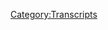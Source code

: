 {{DEFAULTSORT:
    #_TRANSCRIPT_0320:February 21-22, 2013
}}{{Transcript
    | title         = [[320: February 21-22, 2013]]
    | caption       = [https://knowledgefight.libsyn.com/knowledge-fight-february-21-22-2013 Listen to this episode on Libsyn]
    | episodeNumber = [[320: February 21-22, 2013|320]]
    | length        = 01:12:13
}}

{{MessageBox
    | header     = Warning: Bot Generated Content
    | text       = This transcript was automatically generated by transcription software and likely contains many mistakes and misattributions. Please check the audio for definitive quotes, attribution, and context.
    | image      = N3yvass4myg91.webp
    | imagewidth = 50px
    | id         = warning
}}

{{TranscriptBlock
    | name      = Unknown Speaker
    | timestamp = 00:00:00.000
    | text      = Andy in Kansas, you're on the air, thanks for holding.
}}

{{TranscriptBlock
    | name      = Unknown Speaker
    | timestamp = 00:00:04.080
    | text      = Hello Alex, I'm a first time caller, I'm a huge fan, I love your work.
}}

{{TranscriptBlock
    | name      = Unknown Speaker
    | timestamp = 00:00:07.320
    | text      = I love you.
}}

{{TranscriptBlock
    | name      = Unknown Speaker
    | timestamp = 00:00:07.820
    | text      = Hey everybody, welcome back to Knowledge Fight, I'm Dan.
}}

{{TranscriptBlock
    | name      = Unknown Speaker
    | timestamp = 00:00:09.820
    | text      = I'm Jordan!
}}

{{TranscriptBlock
    | name      = Unknown Speaker
    | timestamp = 00:00:10.320
    | text      = We're a couple dudes, like to sit around, drink novelty beverages, and talk a little bit about Alex Jones.
}}

{{TranscriptBlock
    | name      = Unknown Speaker
    | timestamp = 00:00:14.779
    | text      = Indeed we are, Dan.
}}

{{TranscriptBlock
    | name      = Unknown Speaker
    | timestamp = 00:00:16.320
    | text      = Jordan.
}}

{{TranscriptBlock
    | name      = Unknown Speaker
    | timestamp = 00:00:16.820
    | text      = Dan!
}}

{{TranscriptBlock
    | name      = Unknown Speaker
    | timestamp = 00:00:17.320
    | text      = Jordan.
}}

{{TranscriptBlock
    | name      = Unknown Speaker
    | timestamp = 00:00:17.820
    | text      = I think everybody is clamoring for Plant Watch Update.
}}

{{TranscriptBlock
    | name      = Unknown Speaker
    | timestamp = 00:00:20.719
    | text      = Plant Watch.
}}

{{TranscriptBlock
    | name      = Unknown Speaker
    | timestamp = 00:00:21.600
    | text      = July 11th, 12th, and whatever day it is today. What are we doing plant wise?
}}

{{TranscriptBlock
    | name      = Unknown Speaker
    | timestamp = 00:00:26.760
    | text      = Plant wise, we're in a bit of a holding state right now, a little bit of a holding pattern.
}}

{{TranscriptBlock
    | name      = Unknown Speaker
    | timestamp = 00:00:32.039
    | text      = All the peppers are coming in well, but none are fruiting yet.
}}

{{TranscriptBlock
    | name      = Unknown Speaker
    | timestamp = 00:00:36.039
    | text      = There's a, you know, we got the serranos and the Thai chili plants, those were the ones that were planted first.
}}

{{TranscriptBlock
    | name      = Unknown Speaker
    | timestamp = 00:00:43.479
    | text      = Right.
}}

{{TranscriptBlock
    | name      = Unknown Speaker
    | timestamp = 00:00:43.979
    | text      = And they've come, you can see them, they're about, you know, they're over a foot tall.
}}

{{TranscriptBlock
    | name      = Unknown Speaker
    | timestamp = 00:00:47.579
    | text      = Yeah, yeah, yeah, I was wondering.
}}

{{TranscriptBlock
    | name      = Unknown Speaker
    | timestamp = 00:00:49.420
    | text      = They're coming in quite well.
}}

{{TranscriptBlock
    | name      = Unknown Speaker
    | timestamp = 00:00:50.619
    | text      = Yeah.
}}

{{TranscriptBlock
    | name      = Unknown Speaker
    | timestamp = 00:00:51.119
    | text      = But still not fruiting, so we'll see what happens there.
}}

{{TranscriptBlock
    | name      = Unknown Speaker
    | timestamp = 00:00:54.399
    | text      = When are they supposed to fruit?
}}

{{TranscriptBlock
    | name      = Unknown Speaker
    | timestamp = 00:00:55.520
    | text      = I don't know, I think probably by now.
}}

{{TranscriptBlock
    | name      = Unknown Speaker
    | timestamp = 00:00:58.600
    | text      = This is my first rodeo with having a bunch of plants, so I'm not entirely sure.
}}

{{TranscriptBlock
    | name      = Unknown Speaker
    | timestamp = 00:01:03.359
    | text      = Yeah.
}}

{{TranscriptBlock
    | name      = Unknown Speaker
    | timestamp = 00:01:03.859
    | text      = But then the second round of peppers, the Trinidad Scorpions and the Chocolate Bootlas.
}}

{{TranscriptBlock
    | name      = Unknown Speaker
    | timestamp = 00:01:08.579
    | text      = Okay.
}}

{{TranscriptBlock
    | name      = Unknown Speaker
    | timestamp = 00:01:09.079
    | text      = They're coming in, they're coming in quite well.
}}

{{TranscriptBlock
    | name      = Unknown Speaker
    | timestamp = 00:01:11.280
    | text      = I was a little bit worried about them, they were a little stubby, and I thought that I'd messed everything up,
}}

{{TranscriptBlock
    | name      = Unknown Speaker
    | timestamp = 00:01:16.540
    | text      = but they're coming in nice, they're still probably in the 4, 5, 6 inch height range.
}}

{{TranscriptBlock
    | name      = Unknown Speaker
    | timestamp = 00:01:22.780
    | text      = And those are the ones that you can't touch with your hands, otherwise you'll die.
}}

{{TranscriptBlock
    | name      = Unknown Speaker
    | timestamp = 00:01:25.519
    | text      = Well, you can.
}}

{{TranscriptBlock
    | name      = Unknown Speaker
    | timestamp = 00:01:26.420
    | text      = Yeah, but.
}}

{{TranscriptBlock
    | name      = Unknown Speaker
    | timestamp = 00:01:27.120
    | text      = Maybe just don't then rub your eyes or something.
}}

{{TranscriptBlock
    | name      = Unknown Speaker
    | timestamp = 00:01:31.060
    | text      = Right, right, right, right.
}}

{{TranscriptBlock
    | name      = Unknown Speaker
    | timestamp = 00:01:32.060
    | text      = But that's the same thing with like jalapenos even.
}}

{{TranscriptBlock
    | name      = Unknown Speaker
    | timestamp = 00:01:34.760
    | text      = Like if you cut some jalapenos up and then you rub your eyes, it's gonna hurt.
}}

{{TranscriptBlock
    | name      = Unknown Speaker
    | timestamp = 00:01:39.000
    | text      = Well, yeah, but I mean.
}}

{{TranscriptBlock
    | name      = Unknown Speaker
    | timestamp = 00:01:41.140
    | text      = It's a scale of how much it hurts.
}}

{{TranscriptBlock
    | name      = Unknown Speaker
    | timestamp = 00:01:42.939
    | text      = Right, right, right, but you were like, I have to wear gloves to plant these.
}}

{{TranscriptBlock
    | name      = Unknown Speaker
    | timestamp = 00:01:46.640
    | text      = Yes, that is true.
}}

{{TranscriptBlock
    | name      = Unknown Speaker
    | timestamp = 00:01:47.579
    | text      = That's some serious shit.
}}

{{TranscriptBlock
    | name      = Unknown Speaker
    | timestamp = 00:01:49.140
    | text      = Yeah.
}}

{{TranscriptBlock
    | name      = Unknown Speaker
    | timestamp = 00:01:49.640
    | text      = Yeah.
}}

{{TranscriptBlock
    | name      = Unknown Speaker
    | timestamp = 00:01:50.140
    | text      = That's nothing like a jalapeno.
}}

{{TranscriptBlock
    | name      = Unknown Speaker
    | timestamp = 00:01:52.120
    | text      = No, it was, I did mess up in the planting stages.
}}

{{TranscriptBlock
    | name      = Unknown Speaker
    | timestamp = 00:01:56.879
    | text      = I think that was the scorpions, yeah, that was really painful.
}}

{{TranscriptBlock
    | name      = Unknown Speaker
    | timestamp = 00:01:59.719
    | text      = Yeah.
}}

{{TranscriptBlock
    | name      = Unknown Speaker
    | timestamp = 00:02:00.719
    | text      = And it wasn't from touching the seeds.
}}

{{TranscriptBlock
    | name      = Unknown Speaker
    | timestamp = 00:02:03.159
    | text      = It was from touching the package the seeds came in.
}}

{{TranscriptBlock
    | name      = Unknown Speaker
    | timestamp = 00:02:07.319
    | text      = Don't do, what am I?
}}

{{TranscriptBlock
    | name      = Unknown Speaker
    | timestamp = 00:02:08.680
    | text      = Someone had handled the seeds and then touched, oh, so good.
}}

{{TranscriptBlock
    | name      = Unknown Speaker
    | timestamp = 00:02:13.520
    | text      = Who's like, oh man, I touched this and it hurts so bad, I need to find a way to eat
}}

{{TranscriptBlock
    | name      = Unknown Speaker
    | timestamp = 00:02:20.639
    | text      = it.
}}

{{TranscriptBlock
    | name      = Unknown Speaker
    | timestamp = 00:02:21.639
    | text      = I found a scorpion, this Trinidad scorpion hot sauce like four days ago and you can see
}}

{{TranscriptBlock
    | name      = Unknown Speaker
    | timestamp = 00:02:26.319
    | text      = Jordan.
}}

{{TranscriptBlock
    | name      = Unknown Speaker
    | timestamp = 00:02:27.319
    | text      = Holy shit.
}}

{{TranscriptBlock
    | name      = Unknown Speaker
    | timestamp = 00:02:28.319
    | text      = It's three quarters gone.
}}

{{TranscriptBlock
    | name      = Unknown Speaker
    | timestamp = 00:02:29.319
    | text      = Yeah, it's great.
}}

{{TranscriptBlock
    | name      = Unknown Speaker
    | timestamp = 00:02:30.319
    | text      = It's a really good sauce.
}}

{{TranscriptBlock
    | name      = Unknown Speaker
    | timestamp = 00:02:31.319
    | text      = You like putting hot sauce on stuff.
}}

{{TranscriptBlock
    | name      = Unknown Speaker
    | timestamp = 00:02:32.960
    | text      = I do.
}}

{{TranscriptBlock
    | name      = Unknown Speaker
    | timestamp = 00:02:33.960
    | text      = I like my food to hurt.
}}

{{TranscriptBlock
    | name      = Unknown Speaker
    | timestamp = 00:02:36.400
    | text      = Oh God, there's a lot of metaphors there.
}}

{{TranscriptBlock
    | name      = Unknown Speaker
    | timestamp = 00:02:39.840
    | text      = Certainly.
}}

{{TranscriptBlock
    | name      = Unknown Speaker
    | timestamp = 00:02:40.840
    | text      = This is a podcast where I know a lot about peppers, sort of, and Alex Jones quite a bit.
}}

{{TranscriptBlock
    | name      = Unknown Speaker
    | timestamp = 00:02:46.159
    | text      = And I don't know anything about either.
}}

{{TranscriptBlock
    | name      = Unknown Speaker
    | timestamp = 00:02:47.960
    | text      = Correct.
}}

{{TranscriptBlock
    | name      = Unknown Speaker
    | timestamp = 00:02:48.960
    | text      = Jordan, today we are in the past.
}}

{{TranscriptBlock
    | name      = Unknown Speaker
    | timestamp = 00:02:50.080
    | text      = We are going back to the year of 2013 to continue our ongoing investigation of how Alex Jones
}}

{{TranscriptBlock
    | name      = Unknown Speaker
    | timestamp = 00:02:58.539
    | text      = covered the fallout of Sandy Hook and everything else around that.
}}

{{TranscriptBlock
    | name      = Unknown Speaker
    | timestamp = 00:03:05.439
    | text      = And today we're going over February 21st and 22nd.
}}

{{TranscriptBlock
    | name      = Unknown Speaker
    | timestamp = 00:03:08.800
    | text      = I'll tell you in advance, February 22nd is a bit of a no man's land.
}}

{{TranscriptBlock
    | name      = Unknown Speaker
    | timestamp = 00:03:14.759
    | text      = Garbage, huh?
}}

{{TranscriptBlock
    | name      = Unknown Speaker
    | timestamp = 00:03:15.759
    | text      = There's nothing going on on that show.
}}

{{TranscriptBlock
    | name      = Unknown Speaker
    | timestamp = 00:03:16.759
    | text      = He is just rambling about how the government's going to take guns away from veterans.
}}

{{TranscriptBlock
    | name      = Unknown Speaker
    | timestamp = 00:03:21.800
    | text      = That's pretty much the entire show.
}}

{{TranscriptBlock
    | name      = Unknown Speaker
    | timestamp = 00:03:23.479
    | text      = Yeah, they do that.
}}

{{TranscriptBlock
    | name      = Unknown Speaker
    | timestamp = 00:03:24.479
    | text      = It is not worth it.
}}

{{TranscriptBlock
    | name      = Unknown Speaker
    | timestamp = 00:03:27.039
    | text      = Just tons and tons of stuff of like things we've already gone over.
}}

{{TranscriptBlock
    | name      = Unknown Speaker
    | timestamp = 00:03:30.680
    | text      = It would just be rote repetition of this isn't true.
}}

{{TranscriptBlock
    | name      = Unknown Speaker
    | timestamp = 00:03:35.280
    | text      = This isn't true.
}}

{{TranscriptBlock
    | name      = Unknown Speaker
    | timestamp = 00:03:36.280
    | text      = Right.
}}

{{TranscriptBlock
    | name      = Unknown Speaker
    | timestamp = 00:03:37.280
    | text      = This is nonsense.
}}

{{TranscriptBlock
    | name      = Unknown Speaker
    | timestamp = 00:03:38.280
    | text      = We've said that before.
}}

{{TranscriptBlock
    | name      = Unknown Speaker
    | timestamp = 00:03:39.280
    | text      = We have.
}}

{{TranscriptBlock
    | name      = Unknown Speaker
    | timestamp = 00:03:40.280
    | text      = But February 21st, there's a bit more meat on that there bone and so we shall go over
}}

{{TranscriptBlock
    | name      = Unknown Speaker
    | timestamp = 00:03:44.360
    | text      = it.
}}

{{TranscriptBlock
    | name      = Unknown Speaker
    | timestamp = 00:03:45.360
    | text      = Let me take a moment to say thank you to some people who signed up and are supporting the
}}

{{TranscriptBlock
    | name      = Unknown Speaker
    | timestamp = 00:03:49.000
    | text      = show.
}}

{{TranscriptBlock
    | name      = Unknown Speaker
    | timestamp = 00:03:50.000
    | text      = And we really appreciate it.
}}

{{TranscriptBlock
    | name      = Unknown Speaker
    | timestamp = 00:03:51.039
    | text      = So, first of all, let's say thank you to Thomas.
}}

{{TranscriptBlock
    | name      = Unknown Speaker
    | timestamp = 00:03:53.800
    | text      = You are now a policy wonk.
}}

{{TranscriptBlock
    | name      = Unknown Speaker
    | timestamp = 00:03:55.800
    | text      = I'm a policy wonk.
}}

{{TranscriptBlock
    | name      = Unknown Speaker
    | timestamp = 00:03:57.159
    | text      = Thank you, Thomas.
}}

{{TranscriptBlock
    | name      = Unknown Speaker
    | timestamp = 00:03:58.280
    | text      = Thanks, Tyler.
}}

{{TranscriptBlock
    | name      = Unknown Speaker
    | timestamp = 00:03:59.280
    | text      = Thank you so much.
}}

{{TranscriptBlock
    | name      = Unknown Speaker
    | timestamp = 00:04:00.280
    | text      = You are now a policy wonk.
}}

{{TranscriptBlock
    | name      = Unknown Speaker
    | timestamp = 00:04:01.280
    | text      = I'm a policy wonk.
}}

{{TranscriptBlock
    | name      = Unknown Speaker
    | timestamp = 00:04:02.280
    | text      = Thank you, Tyler.
}}

{{TranscriptBlock
    | name      = Unknown Speaker
    | timestamp = 00:04:03.560
    | text      = Tyler.
}}

{{TranscriptBlock
    | name      = Unknown Speaker
    | timestamp = 00:04:04.560
    | text      = Next, Anna.
}}

{{TranscriptBlock
    | name      = Unknown Speaker
    | timestamp = 00:04:05.560
    | text      = Thank you so much.
}}

{{TranscriptBlock
    | name      = Unknown Speaker
    | timestamp = 00:04:06.560
    | text      = You are now a policy wonk.
}}

{{TranscriptBlock
    | name      = Unknown Speaker
    | timestamp = 00:04:07.560
    | text      = I'm a policy wonk.
}}

{{TranscriptBlock
    | name      = Unknown Speaker
    | timestamp = 00:04:09.159
    | text      = Next, boxcar Willie Nelson.
}}

{{TranscriptBlock
    | name      = Unknown Speaker
    | timestamp = 00:04:10.900
    | text      = Thank you so much.
}}

{{TranscriptBlock
    | name      = Unknown Speaker
    | timestamp = 00:04:11.900
    | text      = You are now a policy wonk.
}}

{{TranscriptBlock
    | name      = Unknown Speaker
    | timestamp = 00:04:13.680
    | text      = I'm a policy wonk.
}}

{{TranscriptBlock
    | name      = Unknown Speaker
    | timestamp = 00:04:14.680
    | text      = Thank you, Boxcar Willie Nelson.
}}

{{TranscriptBlock
    | name      = Unknown Speaker
    | timestamp = 00:04:16.199
    | text      = Uh, next, Lucretia.
}}

{{TranscriptBlock
    | name      = Unknown Speaker
    | timestamp = 00:04:18.279
    | text      = Thank you so much. You are now a policy wonk.
}}

{{TranscriptBlock
    | name      = Unknown Speaker
    | timestamp = 00:04:20.680
    | text      = I'm a policy wonk.
}}

{{TranscriptBlock
    | name      = Unknown Speaker
    | timestamp = 00:04:21.800
    | text      = I'm almost certain I mispronounced that, and I apologize.
}}

{{TranscriptBlock
    | name      = Unknown Speaker
    | timestamp = 00:04:24.439
    | text      = But it also makes me think of the great blood, sweat, and tears song, Lucretia McEvil.
}}

{{TranscriptBlock
    | name      = Unknown Speaker
    | timestamp = 00:04:28.920
    | text      = Oh yeah? I was thinking of Lucretia Borgia. That's who I was thinking of.
}}

{{TranscriptBlock
    | name      = Unknown Speaker
    | timestamp = 00:04:33.399
    | text      = That's probably a much closer pronunciation.
}}

{{TranscriptBlock
    | name      = Unknown Speaker
    | timestamp = 00:04:36.600
    | text      = But I will say that Lucretia McEvil is a great song.
}}

{{TranscriptBlock
    | name      = Unknown Speaker
    | timestamp = 00:04:39.560
    | text      = Buh buh buh buh buh buh buh buh buh buh buh buh buh buh buh buh buh buh buh buh buh buh buh buh buh buh.
}}

{{TranscriptBlock
    | name      = Unknown Speaker
    | timestamp = 00:04:44.120
    | text      = Uh, was that Block Rockin' Beats, I think?
}}

{{TranscriptBlock
    | name      = Unknown Speaker
    | timestamp = 00:04:46.120
    | text      = No.
}}

{{TranscriptBlock
    | name      = Unknown Speaker
    | timestamp = 00:04:47.240
    | text      = Bored Rock.
}}

{{TranscriptBlock
    | name      = Unknown Speaker
    | timestamp = 00:04:48.920
    | text      = Um, so finally, I'd like to say thank you to somebody who donated on an elevated level.
}}

{{TranscriptBlock
    | name      = Unknown Speaker
    | timestamp = 00:04:51.959
    | text      = We appreciate it very much.
}}

{{TranscriptBlock
    | name      = Unknown Speaker
    | timestamp = 00:04:53.160
    | text      = So, Regina, thank you so much. You are now a technocrat.
}}

{{TranscriptBlock
    | name      = Unknown Speaker
    | timestamp = 00:04:56.519
    | text      = I'm a policy wonk.
}}

{{TranscriptBlock
    | name      = Unknown Speaker
    | timestamp = 00:04:57.800
    | text      = Crikey, mate, that's fantastic. Have yourself a brew.
}}

{{TranscriptBlock
    | name      = Unknown Speaker
    | timestamp = 00:05:00.759
    | text      = How's your 401k doing, bro?
}}

{{TranscriptBlock
    | name      = Unknown Speaker
    | timestamp = 00:05:02.199
    | text      = All right, we gotta go full tilt boogie on this, Watson, all right?
}}

{{TranscriptBlock
    | name      = Unknown Speaker
    | timestamp = 00:05:05.000
    | text      = Let's just get down to business.
}}

{{TranscriptBlock
    | name      = Unknown Speaker
    | timestamp = 00:05:06.279
    | text      = We ain't making that money off that heroin.
}}

{{TranscriptBlock
    | name      = Unknown Speaker
    | timestamp = 00:05:08.360
    | text      = Why are you pimps so good?
}}

{{TranscriptBlock
    | name      = Unknown Speaker
    | timestamp = 00:05:10.120
    | text      = My neck is freakishly large.
}}

{{TranscriptBlock
    | name      = Unknown Speaker
    | timestamp = 00:05:12.040
    | text      = I declare info war on you.
}}

{{TranscriptBlock
    | name      = Unknown Speaker
    | timestamp = 00:05:14.680
    | text      = Thank you, Regina.
}}

{{TranscriptBlock
    | name      = Unknown Speaker
    | timestamp = 00:05:15.720
    | text      = Thank you very much, Regina.
}}

{{TranscriptBlock
    | name      = Unknown Speaker
    | timestamp = 00:05:16.920
    | text      = Capital of Saskatchewan.
}}

{{TranscriptBlock
    | name      = Unknown Speaker
    | timestamp = 00:05:19.079
    | text      = Is it?
}}

{{TranscriptBlock
    | name      = Unknown Speaker
    | timestamp = 00:05:19.480
    | text      = It is.
}}

{{TranscriptBlock
    | name      = Unknown Speaker
    | timestamp = 00:05:20.600
    | text      = What else is Regina?
}}

{{TranscriptBlock
    | name      = Unknown Speaker
    | timestamp = 00:05:21.720
    | text      = Uh, I think it's derived from, like, Queen, right?
}}

{{TranscriptBlock
    | name      = Unknown Speaker
    | timestamp = 00:05:24.680
    | text      = Isn't it Regis?
}}

{{TranscriptBlock
    | name      = Unknown Speaker
    | timestamp = 00:05:25.879
    | text      = Yeah, yeah, something along those lines.
}}

{{TranscriptBlock
    | name      = Unknown Speaker
    | timestamp = 00:05:27.560
    | text      = Anyway, we appreciate it.
}}

{{TranscriptBlock
    | name      = Unknown Speaker
    | timestamp = 00:05:28.600
    | text      = Thank you very much.
}}

{{TranscriptBlock
    | name      = Unknown Speaker
    | timestamp = 00:05:29.560
    | text      = If you like what we do and would like to support the show, you can do that by going to our website,
}}

{{TranscriptBlock
    | name      = Unknown Speaker
    | timestamp = 00:05:32.759
    | text      = knowledgefight.com, clicking the button that says support the show.
}}

{{TranscriptBlock
    | name      = Unknown Speaker
    | timestamp = 00:05:34.920
    | text      = We would appreciate it.
}}

{{TranscriptBlock
    | name      = Unknown Speaker
    | timestamp = 00:05:35.720
    | text      = Please do.
}}

{{TranscriptBlock
    | name      = Unknown Speaker
    | timestamp = 00:05:36.439
    | text      = Um, so, Jordan, I started listening to this episode, this February 21st episode,
}}

{{TranscriptBlock
    | name      = Unknown Speaker
    | timestamp = 00:05:41.319
    | text      = and I heard Alex say something that excited me to no end.
}}

{{TranscriptBlock
    | name      = Unknown Speaker
    | timestamp = 00:05:45.800
    | text      = Now...
}}

{{TranscriptBlock
    | name      = Unknown Speaker
    | timestamp = 00:05:46.120
    | text      = Free ice cream.
}}

{{TranscriptBlock
    | name      = Unknown Speaker
    | timestamp = 00:05:47.319
    | text      = That would be very exciting.
}}

{{TranscriptBlock
    | name      = Unknown Speaker
    | timestamp = 00:05:48.360
    | text      = It is hot out.
}}

{{TranscriptBlock
    | name      = Unknown Speaker
    | timestamp = 00:05:49.079
    | text      = Yes, it is.
}}

{{TranscriptBlock
    | name      = Unknown Speaker
    | timestamp = 00:05:50.519
    | text      = We finally hit summer in Chicago, and it is ice cream weather.
}}

{{TranscriptBlock
    | name      = Unknown Speaker
    | timestamp = 00:05:55.639
    | text      = That is not what he says.
}}

{{TranscriptBlock
    | name      = Unknown Speaker
    | timestamp = 00:05:56.759
    | text      = Okay.
}}

{{TranscriptBlock
    | name      = Unknown Speaker
    | timestamp = 00:05:57.160
    | text      = This is the sort of thing that I, looking back at digging into past episodes of Alex's show,
}}

{{TranscriptBlock
    | name      = Unknown Speaker
    | timestamp = 00:06:02.680
    | text      = this is exactly what you want to hear.
}}

{{TranscriptBlock
    | name      = Unknown Speaker
    | timestamp = 00:06:04.839
    | text      = Now, he doesn't follow through on this, but it's the sort of thing you really get excited to hear.
}}

{{TranscriptBlock
    | name      = Unknown Speaker
    | timestamp = 00:06:09.560
    | text      = I don't want to say this broadcast is in a rut, because we've added a lot of new things to it.
}}

{{TranscriptBlock
    | name      = Unknown Speaker
    | timestamp = 00:06:15.319
    | text      = It's gotten better.
}}

{{TranscriptBlock
    | name      = Unknown Speaker
    | timestamp = 00:06:15.959
    | text      = We've got the reporters, more and more special news pieces.
}}

{{TranscriptBlock
    | name      = Unknown Speaker
    | timestamp = 00:06:19.959
    | text      = It's just that at the level this broadcast has already made it,
}}

{{TranscriptBlock
    | name      = Unknown Speaker
    | timestamp = 00:06:24.199
    | text      = I am going to attempt to really shake the show up.
}}

{{TranscriptBlock
    | name      = Unknown Speaker
    | timestamp = 00:06:27.560
    | text      = That's really exciting.
}}

{{TranscriptBlock
    | name      = Unknown Speaker
    | timestamp = 00:06:29.160
    | text      = That would have been amazing.
}}

{{TranscriptBlock
    | name      = Unknown Speaker
    | timestamp = 00:06:30.680
    | text      = That is so exciting to hear.
}}

{{TranscriptBlock
    | name      = Unknown Speaker
    | timestamp = 00:06:32.360
    | text      = An awareness on Alex's part that he's in a rut, because he is.
}}

{{TranscriptBlock
    | name      = Unknown Speaker
    | timestamp = 00:06:36.279
    | text      = In this late February stretch of time, he is kind of in a holding pattern.
}}

{{TranscriptBlock
    | name      = Unknown Speaker
    | timestamp = 00:06:41.240
    | text      = He's kind of got about all he can out of the Piers Morgan shit.
}}

{{TranscriptBlock
    | name      = Unknown Speaker
    | timestamp = 00:06:45.560
    | text      = He's got this WWE narrative with Jack Swagger going, but it doesn't...
}}

{{TranscriptBlock
    | name      = Unknown Speaker
    | timestamp = 00:06:50.839
    | text      = You can almost get a sense that he doesn't even feel like this is
}}

{{TranscriptBlock
    | name      = Unknown Speaker
    | timestamp = 00:06:54.279
    | text      = really going to do that much for him.
}}

{{TranscriptBlock
    | name      = Unknown Speaker
    | timestamp = 00:06:56.199
    | text      = And I think from listening to these episodes,
}}

{{TranscriptBlock
    | name      = Unknown Speaker
    | timestamp = 00:06:59.079
    | text      = I could get a sense that he realizes they're more interested in Glenn Beck also.
}}

{{TranscriptBlock
    | name      = Unknown Speaker
    | timestamp = 00:07:02.759
    | text      = So I think that he does feel like, I got to do something.
}}

{{TranscriptBlock
    | name      = Unknown Speaker
    | timestamp = 00:07:07.959
    | text      = We're in a rut.
}}

{{TranscriptBlock
    | name      = Unknown Speaker
    | timestamp = 00:07:08.759
    | text      = I got to mix it up.
}}

{{TranscriptBlock
    | name      = Unknown Speaker
    | timestamp = 00:07:10.040
    | text      = Yeah, yeah.
}}

{{TranscriptBlock
    | name      = Unknown Speaker
    | timestamp = 00:07:10.920
    | text      = I like that.
}}

{{TranscriptBlock
    | name      = Unknown Speaker
    | timestamp = 00:07:11.720
    | text      = I like that.
}}

{{TranscriptBlock
    | name      = Unknown Speaker
    | timestamp = 00:07:12.279
    | text      = He's been talking about the same boring nonsense.
}}

{{TranscriptBlock
    | name      = Unknown Speaker
    | timestamp = 00:07:15.160
    | text      = The WWE is unrequited love.
}}

{{TranscriptBlock
    | name      = Unknown Speaker
    | timestamp = 00:07:18.279
    | text      = He's not going to get there.
}}

{{TranscriptBlock
    | name      = Unknown Speaker
    | timestamp = 00:07:19.240
    | text      = He needs to go back to his old broadcast, really rekindle the flame there.
}}

{{TranscriptBlock
    | name      = Unknown Speaker
    | timestamp = 00:07:23.800
    | text      = Like maybe try a little bondage, little light bondage stuff.
}}

{{TranscriptBlock
    | name      = Unknown Speaker
    | timestamp = 00:07:27.560
    | text      = You know, get the emotion back in there.
}}

{{TranscriptBlock
    | name      = Unknown Speaker
    | timestamp = 00:07:29.879
    | text      = You know what I'm saying?
}}

{{TranscriptBlock
    | name      = Unknown Speaker
    | timestamp = 00:07:30.920
    | text      = Yeah, maybe.
}}

{{TranscriptBlock
    | name      = Unknown Speaker
    | timestamp = 00:07:31.800
    | text      = I think a wacky sidekick would do it.
}}

{{TranscriptBlock
    | name      = Unknown Speaker
    | timestamp = 00:07:34.199
    | text      = Okay.
}}

{{TranscriptBlock
    | name      = Unknown Speaker
    | timestamp = 00:07:34.439
    | text      = Well, that would work too.
}}

{{TranscriptBlock
    | name      = Unknown Speaker
    | timestamp = 00:07:35.160
    | text      = I think there's a lot of options for what he could do to mix things up.
}}

{{TranscriptBlock
    | name      = Unknown Speaker
    | timestamp = 00:07:39.319
    | text      = Read?
}}

{{TranscriptBlock
    | name      = Unknown Speaker
    | timestamp = 00:07:40.519
    | text      = No, I don't think that would happen.
}}

{{TranscriptBlock
    | name      = Unknown Speaker
    | timestamp = 00:07:41.720
    | text      = No, I don't think it would help.
}}

{{TranscriptBlock
    | name      = Unknown Speaker
    | timestamp = 00:07:42.600
    | text      = No, no, no, no.
}}

{{TranscriptBlock
    | name      = Unknown Speaker
    | timestamp = 00:07:43.319
    | text      = Sound effect board.
}}

{{TranscriptBlock
    | name      = Unknown Speaker
    | timestamp = 00:07:44.600
    | text      = I like a sound effect.
}}

{{TranscriptBlock
    | name      = Unknown Speaker
    | timestamp = 00:07:45.639
    | text      = Ooh, fart noises.
}}

{{TranscriptBlock
    | name      = Unknown Speaker
    | timestamp = 00:07:46.759
    | text      = Imagine Alex Jones if he had like a...
}}

{{TranscriptBlock
    | name      = Unknown Speaker
    | timestamp = 00:07:48.279
    | text      = Oh, God.
}}

{{TranscriptBlock
    | name      = Unknown Speaker
    | timestamp = 00:07:49.959
    | text      = Kazoo noises.
}}

{{TranscriptBlock
    | name      = Unknown Speaker
    | timestamp = 00:07:51.240
    | text      = Or just like a...
}}

{{TranscriptBlock
    | name      = Unknown Speaker
    | timestamp = 00:07:53.000
    | text      = They are coming to take our guns.
}}

{{TranscriptBlock
    | name      = Unknown Speaker
    | timestamp = 00:07:56.600
    | text      = That would be great.
}}

{{TranscriptBlock
    | name      = Unknown Speaker
    | timestamp = 00:07:57.319
    | text      = Like a vuvuzela drop.
}}

{{TranscriptBlock
    | name      = Unknown Speaker
    | timestamp = 00:07:58.759
    | text      = Oh, hell yeah.
}}

{{TranscriptBlock
    | name      = Unknown Speaker
    | timestamp = 00:07:59.720
    | text      = Air horns.
}}

{{TranscriptBlock
    | name      = Unknown Speaker
    | timestamp = 00:08:00.360
    | text      = Air horns.
}}

{{TranscriptBlock
    | name      = Unknown Speaker
    | timestamp = 00:08:01.319
    | text      = I would love it.
}}

{{TranscriptBlock
    | name      = Unknown Speaker
    | timestamp = 00:08:02.600
    | text      = But like I said, he doesn't really follow through with this.
}}

{{TranscriptBlock
    | name      = Unknown Speaker
    | timestamp = 00:08:05.399
    | text      = At least not in the 21st and 22nd that I've listened to.
}}

{{TranscriptBlock
    | name      = Unknown Speaker
    | timestamp = 00:08:08.519
    | text      = I see no evidence of him shaking anything up.
}}

{{TranscriptBlock
    | name      = Unknown Speaker
    | timestamp = 00:08:11.720
    | text      = It is a very similar type of broadcast.
}}

{{TranscriptBlock
    | name      = Unknown Speaker
    | timestamp = 00:08:15.560
    | text      = But interestingly, as an extension of him saying that he needs to mix things up and
}}

{{TranscriptBlock
    | name      = Unknown Speaker
    | timestamp = 00:08:19.879
    | text      = the show is kind of in a rut, he is expressing like a good amount of self-awareness, which
}}

{{TranscriptBlock
    | name      = Unknown Speaker
    | timestamp = 00:08:25.720
    | text      = I find very interesting because it's usually pretty absent.
}}

{{TranscriptBlock
    | name      = Unknown Speaker
    | timestamp = 00:08:28.360
    | text      = Like he makes a couple of really valid complaints about himself in this next clip.
}}

{{TranscriptBlock
    | name      = Unknown Speaker
    | timestamp = 00:08:33.320
    | text      = There's the issue of the frustration of every day I come in here and I've scanned over
}}

{{TranscriptBlock
    | name      = Unknown Speaker
    | timestamp = 00:08:38.440
    | text      = before I got here and then when I get here, sometimes 200 articles, usually about 100.
}}

{{TranscriptBlock
    | name      = Unknown Speaker
    | timestamp = 00:08:42.600
    | text      = I've got all these video clips, all these reports, all this incredible information,
}}

{{TranscriptBlock
    | name      = Unknown Speaker
    | timestamp = 00:08:45.960
    | text      = all these insights to try to transmit to you.
}}

{{TranscriptBlock
    | name      = Unknown Speaker
    | timestamp = 00:08:49.639
    | text      = But I get so excited and go into a rant mode and the first hour is generally the best hour
}}

{{TranscriptBlock
    | name      = Unknown Speaker
    | timestamp = 00:08:55.240
    | text      = for my content.
}}

{{TranscriptBlock
    | name      = Unknown Speaker
    | timestamp = 00:08:57.399
    | text      = And then we usually have guests on because I know that I tend to degenerate by the second
}}

{{TranscriptBlock
    | name      = Unknown Speaker
    | timestamp = 00:09:01.320
    | text      = and third hour.
}}

{{TranscriptBlock
    | name      = Unknown Speaker
    | timestamp = 00:09:03.000
    | text      = And it's on the days where I don't have guests where I decide to not have guests that
}}

{{TranscriptBlock
    | name      = Unknown Speaker
    | timestamp = 00:09:06.360
    | text      = that becomes evident.
}}

{{TranscriptBlock
    | name      = Unknown Speaker
    | timestamp = 00:09:07.879
    | text      = And I'm probably over analyzing this.
}}

{{TranscriptBlock
    | name      = Unknown Speaker
    | timestamp = 00:09:09.559
    | text      = It's just that these are extraordinary times we're in.
}}

{{TranscriptBlock
    | name      = Unknown Speaker
    | timestamp = 00:09:12.039
    | text      = Very extraordinary times.
}}

{{TranscriptBlock
    | name      = Unknown Speaker
    | timestamp = 00:09:13.320
    | text      = And so I must absolutely must get myself to the point of where I'm in control because
}}

{{TranscriptBlock
    | name      = Unknown Speaker
    | timestamp = 00:09:25.320
    | text      = I'll say I'm going to go to your calls.
}}

{{TranscriptBlock
    | name      = Unknown Speaker
    | timestamp = 00:09:26.679
    | text      = I don't go to him or when I do, I let a caller go too long or I say I'm going to cover
}}

{{TranscriptBlock
    | name      = Unknown Speaker
    | timestamp = 00:09:33.000
    | text      = something in the next hour.
}}

{{TranscriptBlock
    | name      = Unknown Speaker
    | timestamp = 00:09:33.799
    | text      = I start covering it right then and then never fully cover.
}}

{{TranscriptBlock
    | name      = Unknown Speaker
    | timestamp = 00:09:37.559
    | text      = I don't believe him about like reading 100 articles in preparation for the show or anything
}}

{{TranscriptBlock
    | name      = Unknown Speaker
    | timestamp = 00:09:42.679
    | text      = like that.
}}

{{TranscriptBlock
    | name      = Unknown Speaker
    | timestamp = 00:09:43.000
    | text      = But some of those criticisms of himself are quite valid.
}}

{{TranscriptBlock
    | name      = Unknown Speaker
    | timestamp = 00:09:45.879
    | text      = They are dead on.
}}

{{TranscriptBlock
    | name      = Unknown Speaker
    | timestamp = 00:09:46.919
    | text      = The first hour is usually the best hour because he does fall apart towards the end of episodes.
}}

{{TranscriptBlock
    | name      = Unknown Speaker
    | timestamp = 00:09:51.480
    | text      = Generally, he's just got to say nothing and treading water by the third hour.
}}

{{TranscriptBlock
    | name      = Unknown Speaker
    | timestamp = 00:09:57.480
    | text      = I never go to calls when I say I'm going to go to calls.
}}

{{TranscriptBlock
    | name      = Unknown Speaker
    | timestamp = 00:10:00.039
    | text      = Totally, absolutely a valid criticism.
}}

{{TranscriptBlock
    | name      = Unknown Speaker
    | timestamp = 00:10:02.600
    | text      = The I say I'm going to cover something later and then I just start rambling about it and
}}

{{TranscriptBlock
    | name      = Unknown Speaker
    | timestamp = 00:10:07.000
    | text      = never really cover it.
}}

{{TranscriptBlock
    | name      = Unknown Speaker
    | timestamp = 00:10:08.279
    | text      = Yeah, that is a hallmark of your show.
}}

{{TranscriptBlock
    | name      = Unknown Speaker
    | timestamp = 00:10:10.360
    | text      = Yeah, that's that one's pretty much that's that's more of a feature, not a bug to your
}}

{{TranscriptBlock
    | name      = Unknown Speaker
    | timestamp = 00:10:15.159
    | text      = show, actually.
}}

{{TranscriptBlock
    | name      = Unknown Speaker
    | timestamp = 00:10:15.799
    | text      = Yeah, that's how you get away with not covering things.
}}

{{TranscriptBlock
    | name      = Unknown Speaker
    | timestamp = 00:10:18.200
    | text      = Yeah, this is very weird to me.
}}

{{TranscriptBlock
    | name      = Unknown Speaker
    | timestamp = 00:10:20.120
    | text      = This is weird.
}}

{{TranscriptBlock
    | name      = Unknown Speaker
    | timestamp = 00:10:20.679
    | text      = It sounds like the head of HR brought him in for a performance review.
}}

{{TranscriptBlock
    | name      = Unknown Speaker
    | timestamp = 00:10:24.440
    | text      = And his dad?
}}

{{TranscriptBlock
    | name      = Unknown Speaker
    | timestamp = 00:10:25.080
    | text      = Yes, exactly.
}}

{{TranscriptBlock
    | name      = Unknown Speaker
    | timestamp = 00:10:26.120
    | text      = I don't know if his dad was HR back then.
}}

{{TranscriptBlock
    | name      = Unknown Speaker
    | timestamp = 00:10:28.679
    | text      = I don't remember the timeline exactly.
}}

{{TranscriptBlock
    | name      = Unknown Speaker
    | timestamp = 00:10:30.840
    | text      = Maybe that's why his dad is HR now is because they was a head of human resources.
}}

{{TranscriptBlock
    | name      = Unknown Speaker
    | timestamp = 00:10:35.799
    | text      = And he told Alex take more calls.
}}

{{TranscriptBlock
    | name      = Unknown Speaker
    | timestamp = 00:10:38.519
    | text      = Yeah, I don't know what it is, but there's a moment of introspection here that I find
}}

{{TranscriptBlock
    | name      = Unknown Speaker
    | timestamp = 00:10:44.759
    | text      = very uncharacteristic of him.
}}

{{TranscriptBlock
    | name      = Unknown Speaker
    | timestamp = 00:10:47.879
    | text      = I mean, he does feel down sometimes about himself, but this this level of opening the
}}

{{TranscriptBlock
    | name      = Unknown Speaker
    | timestamp = 00:10:55.080
    | text      = show with we need to mix it up.
}}

{{TranscriptBlock
    | name      = Unknown Speaker
    | timestamp = 00:10:57.000
    | text      = I'm pretty not good after an hour a lot of the time.
}}

{{TranscriptBlock
    | name      = Unknown Speaker
    | timestamp = 00:11:01.639
    | text      = So I overcompensate by having guests on.
}}

{{TranscriptBlock
    | name      = Unknown Speaker
    | timestamp = 00:11:04.039
    | text      = I never cover news and I don't take calls when I say I'm going to.
}}

{{TranscriptBlock
    | name      = Unknown Speaker
    | timestamp = 00:11:08.279
    | text      = We need to change that.
}}

{{TranscriptBlock
    | name      = Unknown Speaker
    | timestamp = 00:11:10.039
    | text      = I think I figured it out.
}}

{{TranscriptBlock
    | name      = Unknown Speaker
    | timestamp = 00:11:11.960
    | text      = We are in a 13 going on 30 situation.
}}

{{TranscriptBlock
    | name      = Unknown Speaker
    | timestamp = 00:11:15.320
    | text      = He and Rex swapped bodies.
}}

{{TranscriptBlock
    | name      = Unknown Speaker
    | timestamp = 00:11:16.919
    | text      = So Rex is telling the truth through Alex's mouth.
}}

{{TranscriptBlock
    | name      = Unknown Speaker
    | timestamp = 00:11:19.879
    | text      = And then for some reason, they probably stepped on the same lucky penny, but with Lincoln's
}}

{{TranscriptBlock
    | name      = Unknown Speaker
    | timestamp = 00:11:25.399
    | text      = face down.
}}

{{TranscriptBlock
    | name      = Unknown Speaker
    | timestamp = 00:11:26.200
    | text      = OK, so that's when they swapped back in the next day.
}}

{{TranscriptBlock
    | name      = Unknown Speaker
    | timestamp = 00:11:28.679
    | text      = He's right back to his bullshit.
}}

{{TranscriptBlock
    | name      = Unknown Speaker
    | timestamp = 00:11:30.039
    | text      = I mean, it's possible.
}}

{{TranscriptBlock
    | name      = Unknown Speaker
    | timestamp = 00:11:31.080
    | text      = That makes perfect sense to me.
}}

{{TranscriptBlock
    | name      = Unknown Speaker
    | timestamp = 00:11:32.360
    | text      = All right, there's a theory.
}}

{{TranscriptBlock
    | name      = Unknown Speaker
    | timestamp = 00:11:35.960
    | text      = I have other theories that are much less specific, just he's not feeling great and realizes the
}}

{{TranscriptBlock
    | name      = Unknown Speaker
    | timestamp = 00:11:42.440
    | text      = bad job he's doing and wishes he was capable of doing better.
}}

{{TranscriptBlock
    | name      = Unknown Speaker
    | timestamp = 00:11:45.399
    | text      = That sounds right.
}}

{{TranscriptBlock
    | name      = Unknown Speaker
    | timestamp = 00:11:46.120
    | text      = That seems more in line with his psychology.
}}

{{TranscriptBlock
    | name      = Unknown Speaker
    | timestamp = 00:11:48.919
    | text      = But as an extension of this, he starts he says a couple of really fucking weird things
}}

{{TranscriptBlock
    | name      = Unknown Speaker
    | timestamp = 00:11:55.720
    | text      = on this episode that I think are kind of revealing of when he's being more critical and more
}}

{{TranscriptBlock
    | name      = Unknown Speaker
    | timestamp = 00:12:01.960
    | text      = self-aware.
}}

{{TranscriptBlock
    | name      = Unknown Speaker
    | timestamp = 00:12:03.080
    | text      = These sorts of ideas come to the surface.
}}

{{TranscriptBlock
    | name      = Unknown Speaker
    | timestamp = 00:12:06.039
    | text      = Now, we've already heard him say that you've got to give it up to the Somali pirates, which
}}

{{TranscriptBlock
    | name      = Unknown Speaker
    | timestamp = 00:12:11.240
    | text      = was groundbreaking in how shocking it was to hear him be pro Somali pirates.
}}

{{TranscriptBlock
    | name      = Unknown Speaker
    | timestamp = 00:12:17.159
    | text      = But it turns out there's another group of people you've got to hand it to.
}}

{{TranscriptBlock
    | name      = Unknown Speaker
    | timestamp = 00:12:20.600
    | text      = I mean, this is an epic time to be alive, an epic plan we face, epic eugenicist based
}}

{{TranscriptBlock
    | name      = Unknown Speaker
    | timestamp = 00:12:27.720
    | text      = technocrat globalist who you got to hand it to him and had a long term nightmare plan
}}

{{TranscriptBlock
    | name      = Unknown Speaker
    | timestamp = 00:12:32.600
    | text      = and have really carried a lot of it out.
}}

{{TranscriptBlock
    | name      = Unknown Speaker
    | timestamp = 00:12:34.440
    | text      = They're about 10 years behind.
}}

{{TranscriptBlock
    | name      = Unknown Speaker
    | timestamp = 00:12:36.360
    | text      = You got to hand it to the globalist.
}}

{{TranscriptBlock
    | name      = Unknown Speaker
    | timestamp = 00:12:42.200
    | text      = That's weird.
}}

{{TranscriptBlock
    | name      = Unknown Speaker
    | timestamp = 00:12:44.679
    | text      = So he's not done.
}}

{{TranscriptBlock
    | name      = Unknown Speaker
    | timestamp = 00:12:46.039
    | text      = He has more thoughts to expound on here, but it's always like you do not have to hand it
}}

{{TranscriptBlock
    | name      = Unknown Speaker
    | timestamp = 00:12:50.200
    | text      = to the globalist.
}}

{{TranscriptBlock
    | name      = Unknown Speaker
    | timestamp = 00:12:51.720
    | text      = They're your mortal enemies.
}}

{{TranscriptBlock
    | name      = Unknown Speaker
    | timestamp = 00:12:52.840
    | text      = You do not have to hand it to them.
}}

{{TranscriptBlock
    | name      = Unknown Speaker
    | timestamp = 00:12:54.120
    | text      = I mean, it's epic.
}}

{{TranscriptBlock
    | name      = Unknown Speaker
    | timestamp = 00:12:57.320
    | text      = And a lot of technocrats will say, well, Alex, they're in control.
}}

{{TranscriptBlock
    | name      = Unknown Speaker
    | timestamp = 00:13:00.759
    | text      = We're in control.
}}

{{TranscriptBlock
    | name      = Unknown Speaker
    | timestamp = 00:13:01.720
    | text      = Speaking of themselves, we're going to win.
}}

{{TranscriptBlock
    | name      = Unknown Speaker
    | timestamp = 00:13:05.480
    | text      = And you should just try to join us.
}}

{{TranscriptBlock
    | name      = Unknown Speaker
    | timestamp = 00:13:07.159
    | text      = Isn't the fact that we're in control the evidence that we should be in charge?
}}

{{TranscriptBlock
    | name      = Unknown Speaker
    | timestamp = 00:13:13.480
    | text      = And I sat there and watched a lot of my family die of cancer.
}}

{{TranscriptBlock
    | name      = Unknown Speaker
    | timestamp = 00:13:17.960
    | text      = And I've watched friends die of cancer.
}}

{{TranscriptBlock
    | name      = Unknown Speaker
    | timestamp = 00:13:19.399
    | text      = I've watched people take their last breaths.
}}

{{TranscriptBlock
    | name      = Unknown Speaker
    | timestamp = 00:13:21.000
    | text      = Even though it was painful, it was important moments to experience that death, not to hide
}}

{{TranscriptBlock
    | name      = Unknown Speaker
    | timestamp = 00:13:25.639
    | text      = away from it, to see it, to know how transient we are.
}}

{{TranscriptBlock
    | name      = Unknown Speaker
    | timestamp = 00:13:28.279
    | text      = Out, out, brief candle to quote Shakespeare.
}}

{{TranscriptBlock
    | name      = Unknown Speaker
    | timestamp = 00:13:30.279
    | text      = Life is very fragile to quote Shakespeare.
}}

{{TranscriptBlock
    | name      = Unknown Speaker
    | timestamp = 00:13:34.840
    | text      = And I have sat there and watched people battle cancer.
}}

{{TranscriptBlock
    | name      = Unknown Speaker
    | timestamp = 00:13:38.279
    | text      = And I've said this before.
}}

{{TranscriptBlock
    | name      = Unknown Speaker
    | timestamp = 00:13:39.240
    | text      = I'll say it again.
}}

{{TranscriptBlock
    | name      = Unknown Speaker
    | timestamp = 00:13:40.200
    | text      = If cancer had a consciousness, it would think it was winning.
}}

{{TranscriptBlock
    | name      = Unknown Speaker
    | timestamp = 00:13:44.919
    | text      = No, you are not winning and you do not have a right to be doing what you're doing because
}}

{{TranscriptBlock
    | name      = Unknown Speaker
    | timestamp = 00:13:49.639
    | text      = your eugenics would be bad enough if you were killing the infirm and the stupid.
}}

{{TranscriptBlock
    | name      = Unknown Speaker
    | timestamp = 00:13:56.039
    | text      = But you are targeting the beautiful and the intelligent and the enlightened because you're
}}

{{TranscriptBlock
    | name      = Unknown Speaker
    | timestamp = 00:14:01.080
    | text      = threatened by it.
}}

{{TranscriptBlock
    | name      = Unknown Speaker
    | timestamp = 00:14:02.679
    | text      = And that is just beyond, beyond evil.
}}

{{TranscriptBlock
    | name      = Unknown Speaker
    | timestamp = 00:14:06.679
    | text      = You people are cancer.
}}

{{TranscriptBlock
    | name      = Unknown Speaker
    | timestamp = 00:14:08.679
    | text      = Okay.
}}

{{TranscriptBlock
    | name      = Unknown Speaker
    | timestamp = 00:14:09.320
    | text      = So, but you got to give it up to cancer.
}}

{{TranscriptBlock
    | name      = Unknown Speaker
    | timestamp = 00:14:11.720
    | text      = It does a pretty good job.
}}

{{TranscriptBlock
    | name      = Unknown Speaker
    | timestamp = 00:14:13.080
    | text      = You got to give it up to how epic it is.
}}

{{TranscriptBlock
    | name      = Unknown Speaker
    | timestamp = 00:14:15.559
    | text      = Epic cancer.
}}

{{TranscriptBlock
    | name      = Unknown Speaker
    | timestamp = 00:14:16.279
    | text      = Um, I mean, it's hard to take in outside of any context.
}}

{{TranscriptBlock
    | name      = Unknown Speaker
    | timestamp = 00:14:22.200
    | text      = I don't know how terrible that is because he, you know, he is, he's expressing like,
}}

{{TranscriptBlock
    | name      = Unknown Speaker
    | timestamp = 00:14:27.399
    | text      = okay, so a parasitic system that kills its host.
}}

{{TranscriptBlock
    | name      = Unknown Speaker
    | timestamp = 00:14:31.320
    | text      = It would think that it was winning as it was killing the host and taking the resources
}}

{{TranscriptBlock
    | name      = Unknown Speaker
    | timestamp = 00:14:36.679
    | text      = from the host to survive.
}}

{{TranscriptBlock
    | name      = Unknown Speaker
    | timestamp = 00:14:38.519
    | text      = But in doing so, it leads to its own death.
}}

{{TranscriptBlock
    | name      = Unknown Speaker
    | timestamp = 00:14:41.000
    | text      = Right.
}}

{{TranscriptBlock
    | name      = Unknown Speaker
    | timestamp = 00:14:41.320
    | text      = I think that there's, I think you just described colonialism.
}}

{{TranscriptBlock
    | name      = Unknown Speaker
    | timestamp = 00:14:43.879
    | text      = Sure.
}}

{{TranscriptBlock
    | name      = Unknown Speaker
    | timestamp = 00:14:44.279
    | text      = Yeah.
}}

{{TranscriptBlock
    | name      = Unknown Speaker
    | timestamp = 00:14:44.679
    | text      = There, there's an, you know, I don't know how far off he is in terms of just saying
}}

{{TranscriptBlock
    | name      = Unknown Speaker
    | timestamp = 00:14:51.639
    | text      = things, but you can't take that outside of the context of his worldview.
}}

{{TranscriptBlock
    | name      = Unknown Speaker
    | timestamp = 00:14:55.639
    | text      = Right.
}}

{{TranscriptBlock
    | name      = Unknown Speaker
    | timestamp = 00:14:56.600
    | text      = And so much of his fear and so much of his rhetoric is about there being like a plan
}}

{{TranscriptBlock
    | name      = Unknown Speaker
    | timestamp = 00:15:01.799
    | text      = to destroy whites or a plan to get rid of the middle class, which he very clearly expresses
}}

{{TranscriptBlock
    | name      = Unknown Speaker
    | timestamp = 00:15:08.200
    | text      = is mostly white.
}}

{{TranscriptBlock
    | name      = Unknown Speaker
    | timestamp = 00:15:10.039
    | text      = They're all of this is an attack on the gun community, the Patriots.
}}

{{TranscriptBlock
    | name      = Unknown Speaker
    | timestamp = 00:15:15.720
    | text      = Like you can't hear him say stuff like you are attacking the beautiful and the intelligent
}}

{{TranscriptBlock
    | name      = Unknown Speaker
    | timestamp = 00:15:21.159
    | text      = without thinking again, you're speaking in code a little bit here.
}}

{{TranscriptBlock
    | name      = Unknown Speaker
    | timestamp = 00:15:24.600
    | text      = Yeah.
}}

{{TranscriptBlock
    | name      = Unknown Speaker
    | timestamp = 00:15:24.919
    | text      = You're saying that your eugenics would be bad if you were just dealing with the people
}}

{{TranscriptBlock
    | name      = Unknown Speaker
    | timestamp = 00:15:29.080
    | text      = I don't like, but you are dealing with the people who are similar to me and a targeting
}}

{{TranscriptBlock
    | name      = Unknown Speaker
    | timestamp = 00:15:33.559
    | text      = them with your eugenics.
}}

{{TranscriptBlock
    | name      = Unknown Speaker
    | timestamp = 00:15:34.600
    | text      = Can't have that to me is step too far.
}}

{{TranscriptBlock
    | name      = Unknown Speaker
    | timestamp = 00:15:37.720
    | text      = No good.
}}

{{TranscriptBlock
    | name      = Unknown Speaker
    | timestamp = 00:15:38.279
    | text      = Absolutely not.
}}

{{TranscriptBlock
    | name      = Unknown Speaker
    | timestamp = 00:15:39.240
    | text      = I do feel like that's part of what he's expressing.
}}

{{TranscriptBlock
    | name      = Unknown Speaker
    | timestamp = 00:15:41.559
    | text      = They're taken in the context of his work and the views that we know he has.
}}

{{TranscriptBlock
    | name      = Unknown Speaker
    | timestamp = 00:15:45.879
    | text      = Yeah, it's it kind of because you wouldn't be carrying out eugenics against people who
}}

{{TranscriptBlock
    | name      = Unknown Speaker
    | timestamp = 00:15:50.120
    | text      = like guns.
}}

{{TranscriptBlock
    | name      = Unknown Speaker
    | timestamp = 00:15:50.840
    | text      = Right, right, right, right.
}}

{{TranscriptBlock
    | name      = Unknown Speaker
    | timestamp = 00:15:52.120
    | text      = It's kind of it's kind of it kind of fucks me up a little bit because he is being introspective
}}

{{TranscriptBlock
    | name      = Unknown Speaker
    | timestamp = 00:15:56.840
    | text      = and and like self-reflective.
}}

{{TranscriptBlock
    | name      = Unknown Speaker
    | timestamp = 00:15:59.879
    | text      = And at the same time, he's still saying that the global he's still speaking to the globalist
}}

{{TranscriptBlock
    | name      = Unknown Speaker
    | timestamp = 00:16:04.039
    | text      = like they are absolutely real.
}}

{{TranscriptBlock
    | name      = Unknown Speaker
    | timestamp = 00:16:05.879
    | text      = Yeah, which screws with my head because it's like, wait, so do you really believe all this
}}

{{TranscriptBlock
    | name      = Unknown Speaker
    | timestamp = 00:16:11.480
    | text      = bullshit?
}}

{{TranscriptBlock
    | name      = Unknown Speaker
    | timestamp = 00:16:12.279
    | text      = You can't you can't ever tilt your hand on that one, though, even no matter how introspective
}}

{{TranscriptBlock
    | name      = Unknown Speaker
    | timestamp = 00:16:17.080
    | text      = you are, your brand is gone.
}}

{{TranscriptBlock
    | name      = Unknown Speaker
    | timestamp = 00:16:18.440
    | text      = If you right indicate that like you have any doubt of your world view.
}}

{{TranscriptBlock
    | name      = Unknown Speaker
    | timestamp = 00:16:22.279
    | text      = Right.
}}

{{TranscriptBlock
    | name      = Unknown Speaker
    | timestamp = 00:16:22.519
    | text      = But he doesn't have any doubt.
}}

{{TranscriptBlock
    | name      = Unknown Speaker
    | timestamp = 00:16:24.919
    | text      = Well, I think that would be easy to while he's while he's doubting himself.
}}

{{TranscriptBlock
    | name      = Unknown Speaker
    | timestamp = 00:16:29.000
    | text      = Wow.
}}

{{TranscriptBlock
    | name      = Unknown Speaker
    | timestamp = 00:16:29.480
    | text      = That's troublesome.
}}

{{TranscriptBlock
    | name      = Unknown Speaker
    | timestamp = 00:16:31.480
    | text      = I don't know.
}}

{{TranscriptBlock
    | name      = Unknown Speaker
    | timestamp = 00:16:32.120
    | text      = I'm not as troubled by it, but I see what you're saying.
}}

{{TranscriptBlock
    | name      = Unknown Speaker
    | timestamp = 00:16:34.279
    | text      = I think I think there's a there's something there.
}}

{{TranscriptBlock
    | name      = Unknown Speaker
    | timestamp = 00:16:36.840
    | text      = But this this sort of self-critical introspective Alex is also expressed by virtue of his interactions
}}

{{TranscriptBlock
    | name      = Unknown Speaker
    | timestamp = 00:16:46.519
    | text      = with a caller.
}}

{{TranscriptBlock
    | name      = Unknown Speaker
    | timestamp = 00:16:47.559
    | text      = This guy calls in and wants to talk chemtrails and he thinks he's found a way to prove all
}}

{{TranscriptBlock
    | name      = Unknown Speaker
    | timestamp = 00:16:53.320
    | text      = the arguments about chemtrails.
}}

{{TranscriptBlock
    | name      = Unknown Speaker
    | timestamp = 00:16:54.679
    | text      = All right.
}}

{{TranscriptBlock
    | name      = Unknown Speaker
    | timestamp = 00:16:55.080
    | text      = And Alex's response to this guy is pretty amazing.
}}

{{TranscriptBlock
    | name      = Unknown Speaker
    | timestamp = 00:16:57.879
    | text      = Fuck you.
}}

{{TranscriptBlock
    | name      = Unknown Speaker
    | timestamp = 00:16:58.360
    | text      = I wanted to mention the the modified atmosphere several months ago I obtained and I want to
}}

{{TranscriptBlock
    | name      = Unknown Speaker
    | timestamp = 00:17:06.440
    | text      = encourage others to do it if they've already done it.
}}

{{TranscriptBlock
    | name      = Unknown Speaker
    | timestamp = 00:17:08.759
    | text      = Great.
}}

{{TranscriptBlock
    | name      = Unknown Speaker
    | timestamp = 00:17:09.160
    | text      = And the others should need to do this as well.
}}

{{TranscriptBlock
    | name      = Unknown Speaker
    | timestamp = 00:17:12.039
    | text      = Get a hold of a microscope.
}}

{{TranscriptBlock
    | name      = Unknown Speaker
    | timestamp = 00:17:14.519
    | text      = Get some rain samples.
}}

{{TranscriptBlock
    | name      = Unknown Speaker
    | timestamp = 00:17:15.880
    | text      = Look at your rain under a microscope.
}}

{{TranscriptBlock
    | name      = Unknown Speaker
    | timestamp = 00:17:18.359
    | text      = Look at what is falling on you.
}}

{{TranscriptBlock
    | name      = Unknown Speaker
    | timestamp = 00:17:20.440
    | text      = It's it's mind boggling.
}}

{{TranscriptBlock
    | name      = Unknown Speaker
    | timestamp = 00:17:23.880
    | text      = I have water samples still that I have kept for several months in my refrigerator.
}}

{{TranscriptBlock
    | name      = Unknown Speaker
    | timestamp = 00:17:30.039
    | text      = And it's amazing what happens over the long term.
}}

{{TranscriptBlock
    | name      = Unknown Speaker
    | timestamp = 00:17:34.599
    | text      = The little glass containers I have the water in when I first collected it with the cap
}}

{{TranscriptBlock
    | name      = Unknown Speaker
    | timestamp = 00:17:42.519
    | text      = on it, if you shook it off, it looked like Santa Claus should be standing in there.
}}

{{TranscriptBlock
    | name      = Unknown Speaker
    | timestamp = 00:17:46.680
    | text      = And now over the course of several months, all of those disgusting fibers and God knows
}}

{{TranscriptBlock
    | name      = Unknown Speaker
    | timestamp = 00:17:52.920
    | text      = what that's in there has all clumped together.
}}

{{TranscriptBlock
    | name      = Unknown Speaker
    | timestamp = 00:17:56.279
    | text      = And you should shoot a YouTube video that show up.
}}

{{TranscriptBlock
    | name      = Unknown Speaker
    | timestamp = 00:18:00.039
    | text      = But that's really unscientific.
}}

{{TranscriptBlock
    | name      = Unknown Speaker
    | timestamp = 00:18:02.039
    | text      = And I'm not poo pooing the fact that you're doing that.
}}

{{TranscriptBlock
    | name      = Unknown Speaker
    | timestamp = 00:18:03.720
    | text      = That's that's a good way to start out observing things.
}}

{{TranscriptBlock
    | name      = Unknown Speaker
    | timestamp = 00:18:06.359
    | text      = But I appreciate your call.
}}

{{TranscriptBlock
    | name      = Unknown Speaker
    | timestamp = 00:18:07.880
    | text      = That's wow.
}}

{{TranscriptBlock
    | name      = Unknown Speaker
    | timestamp = 00:18:09.319
    | text      = Yeah, that's Alex pointing out that something is unscientific.
}}

{{TranscriptBlock
    | name      = Unknown Speaker
    | timestamp = 00:18:13.240
    | text      = Yeah, surprising.
}}

{{TranscriptBlock
    | name      = Unknown Speaker
    | timestamp = 00:18:15.000
    | text      = Yeah, I'm thrown off.
}}

{{TranscriptBlock
    | name      = Unknown Speaker
    | timestamp = 00:18:16.200
    | text      = Yeah, thrown off.
}}

{{TranscriptBlock
    | name      = Unknown Speaker
    | timestamp = 00:18:17.559
    | text      = It's very weird.
}}

{{TranscriptBlock
    | name      = Unknown Speaker
    | timestamp = 00:18:18.279
    | text      = There's there's a there's a sense of like any other day he might have jumped on that.
}}

{{TranscriptBlock
    | name      = Unknown Speaker
    | timestamp = 00:18:23.319
    | text      = Yeah.
}}

{{TranscriptBlock
    | name      = Unknown Speaker
    | timestamp = 00:18:23.720
    | text      = I've been like, well, not only that.
}}

{{TranscriptBlock
    | name      = Unknown Speaker
    | timestamp = 00:18:25.720
    | text      = Yeah, yeah, yeah.
}}

{{TranscriptBlock
    | name      = Unknown Speaker
    | timestamp = 00:18:26.440
    | text      = Used it as a way to pivot into something he did want to tell a narrative that he is.
}}

{{TranscriptBlock
    | name      = Unknown Speaker
    | timestamp = 00:18:31.799
    | text      = Yeah, yeah, yeah.
}}

{{TranscriptBlock
    | name      = Unknown Speaker
    | timestamp = 00:18:32.680
    | text      = He would have been like, oh, that's really interesting.
}}

{{TranscriptBlock
    | name      = Unknown Speaker
    | timestamp = 00:18:34.680
    | text      = That that's also like whenever you see the jump, you wouldn't have poo pooed on it and
}}

{{TranscriptBlock
    | name      = Unknown Speaker
    | timestamp = 00:18:39.960
    | text      = then said, I'm not poo poo doing that.
}}

{{TranscriptBlock
    | name      = Unknown Speaker
    | timestamp = 00:18:42.039
    | text      = He wouldn't have just said like, hey, yeah, I didn't prove shit.
}}

{{TranscriptBlock
    | name      = Unknown Speaker
    | timestamp = 00:18:45.319
    | text      = You looked at stuff and hold that that's a great way to look at stuff to start, you know,
}}

{{TranscriptBlock
    | name      = Unknown Speaker
    | timestamp = 00:18:49.880
    | text      = but don't stop.
}}

{{TranscriptBlock
    | name      = Unknown Speaker
    | timestamp = 00:18:51.640
    | text      = Leave me alone.
}}

{{TranscriptBlock
    | name      = Unknown Speaker
    | timestamp = 00:18:52.519
    | text      = It's it's great that you want to go down this avenue.
}}

{{TranscriptBlock
    | name      = Unknown Speaker
    | timestamp = 00:18:56.200
    | text      = Yeah.
}}

{{TranscriptBlock
    | name      = Unknown Speaker
    | timestamp = 00:18:56.519
    | text      = But what you're doing isn't scientific and you haven't proven anything.
}}

{{TranscriptBlock
    | name      = Unknown Speaker
    | timestamp = 00:18:59.799
    | text      = It's almost a little paternal as well.
}}

{{TranscriptBlock
    | name      = Unknown Speaker
    | timestamp = 00:19:01.720
    | text      = Just like you are spending your time the way you're going to spend your time.
}}

{{TranscriptBlock
    | name      = Unknown Speaker
    | timestamp = 00:19:06.039
    | text      = Now, what's interesting about that is that Alex is capable of that.
}}

{{TranscriptBlock
    | name      = Unknown Speaker
    | timestamp = 00:19:08.920
    | text      = Yeah.
}}

{{TranscriptBlock
    | name      = Unknown Speaker
    | timestamp = 00:19:09.319
    | text      = Like seeing those type of moments are always kind of shocking because it's like you could
}}

{{TranscriptBlock
    | name      = Unknown Speaker
    | timestamp = 00:19:13.640
    | text      = respond to everyone like that.
}}

{{TranscriptBlock
    | name      = Unknown Speaker
    | timestamp = 00:19:15.079
    | text      = Yeah.
}}

{{TranscriptBlock
    | name      = Unknown Speaker
    | timestamp = 00:19:15.799
    | text      = Oh, yeah.
}}

{{TranscriptBlock
    | name      = Unknown Speaker
    | timestamp = 00:19:16.279
    | text      = Yeah.
}}

{{TranscriptBlock
    | name      = Unknown Speaker
    | timestamp = 00:19:16.599
    | text      = There's no there's no caller that has something that's so wildly different from what that
}}

{{TranscriptBlock
    | name      = Unknown Speaker
    | timestamp = 00:19:21.799
    | text      = guy said that you couldn't use that response on anything.
}}

{{TranscriptBlock
    | name      = Unknown Speaker
    | timestamp = 00:19:24.599
    | text      = Yeah.
}}

{{TranscriptBlock
    | name      = Unknown Speaker
    | timestamp = 00:19:24.839
    | text      = Anytime someone tries to convince you of bullshit or say some nonsense, you could just be like,
}}

{{TranscriptBlock
    | name      = Unknown Speaker
    | timestamp = 00:19:29.079
    | text      = well, hold on now.
}}

{{TranscriptBlock
    | name      = Unknown Speaker
    | timestamp = 00:19:30.519
    | text      = You are capable of it.
}}

{{TranscriptBlock
    | name      = Unknown Speaker
    | timestamp = 00:19:31.559
    | text      = You're capable of critical thinking or at least were in 2013 to an extent that like
}}

{{TranscriptBlock
    | name      = Unknown Speaker
    | timestamp = 00:19:36.759
    | text      = it makes it so much worse.
}}

{{TranscriptBlock
    | name      = Unknown Speaker
    | timestamp = 00:19:38.519
    | text      = It makes all the incredulousness, all of the like easily foolable elements of him.
}}

{{TranscriptBlock
    | name      = Unknown Speaker
    | timestamp = 00:19:44.519
    | text      = Like it's damning.
}}

{{TranscriptBlock
    | name      = Unknown Speaker
    | timestamp = 00:19:46.119
    | text      = It's really damning to see him operate like an adult.
}}

{{TranscriptBlock
    | name      = Unknown Speaker
    | timestamp = 00:19:49.160
    | text      = Yeah, I know.
}}

{{TranscriptBlock
    | name      = Unknown Speaker
    | timestamp = 00:19:50.759
    | text      = It's worse.
}}

{{TranscriptBlock
    | name      = Unknown Speaker
    | timestamp = 00:19:52.119
    | text      = It's worse.
}}

{{TranscriptBlock
    | name      = Unknown Speaker
    | timestamp = 00:19:53.240
    | text      = It says that it's there.
}}

{{TranscriptBlock
    | name      = Unknown Speaker
    | timestamp = 00:19:54.359
    | text      = It says or he does have a sound drop board.
}}

{{TranscriptBlock
    | name      = Unknown Speaker
    | timestamp = 00:19:58.119
    | text      = And that's very unscientific is one that he recorded a long time ago.
}}

{{TranscriptBlock
    | name      = Unknown Speaker
    | timestamp = 00:20:01.799
    | text      = This is just him playing little doo doo doo.
}}

{{TranscriptBlock
    | name      = Unknown Speaker
    | timestamp = 00:20:04.519
    | text      = Yeah, it could be.
}}

{{TranscriptBlock
    | name      = Unknown Speaker
    | timestamp = 00:20:05.559
    | text      = So there's those indications of those weirdnesses that come up.
}}

{{TranscriptBlock
    | name      = Unknown Speaker
    | timestamp = 00:20:09.720
    | text      = But like I said, in the same way that, you know, you have that you got to give it to
}}

{{TranscriptBlock
    | name      = Unknown Speaker
    | timestamp = 00:20:13.960
    | text      = the globalist cancer bit.
}}

{{TranscriptBlock
    | name      = Unknown Speaker
    | timestamp = 00:20:15.960
    | text      = There are also more indications of like him expressing weird ideas, sort of weird ideas
}}

{{TranscriptBlock
    | name      = Unknown Speaker
    | timestamp = 00:20:25.160
    | text      = that you kind of always feel like he believes but doesn't really overtly say.
}}

{{TranscriptBlock
    | name      = Unknown Speaker
    | timestamp = 00:20:31.000
    | text      = And this next one is about how everyone's going to be replaced by robots.
}}

{{TranscriptBlock
    | name      = Unknown Speaker
    | timestamp = 00:20:34.599
    | text      = And I think underneath it is something that maybe we haven't done a good job of analyzing,
}}

{{TranscriptBlock
    | name      = Unknown Speaker
    | timestamp = 00:20:40.440
    | text      = but I think is a firm belief of Alex's.
}}

{{TranscriptBlock
    | name      = Unknown Speaker
    | timestamp = 00:20:42.519
    | text      = Humans are out of it.
}}

{{TranscriptBlock
    | name      = Unknown Speaker
    | timestamp = 00:20:44.279
    | text      = Humans won't be working at McDonald's.
}}

{{TranscriptBlock
    | name      = Unknown Speaker
    | timestamp = 00:20:45.799
    | text      = They won't be working in factories.
}}

{{TranscriptBlock
    | name      = Unknown Speaker
    | timestamp = 00:20:47.319
    | text      = They won't be working in the military.
}}

{{TranscriptBlock
    | name      = Unknown Speaker
    | timestamp = 00:20:49.319
    | text      = You'll have technicians that back up the robots in case they have problems.
}}

{{TranscriptBlock
    | name      = Unknown Speaker
    | timestamp = 00:20:53.079
    | text      = But already top engineers don't even know how the computers work, and none of them can
}}

{{TranscriptBlock
    | name      = Unknown Speaker
    | timestamp = 00:20:56.839
    | text      = even tell how they all go together now.
}}

{{TranscriptBlock
    | name      = Unknown Speaker
    | timestamp = 00:20:59.240
    | text      = And the algorithms are all out of control.
}}

{{TranscriptBlock
    | name      = Unknown Speaker
    | timestamp = 00:21:01.240
    | text      = So you'll just basically have computers working on the computers.
}}

{{TranscriptBlock
    | name      = Unknown Speaker
    | timestamp = 00:21:04.200
    | text      = And at that point, the globalist can release the bioweapon.
}}

{{TranscriptBlock
    | name      = Unknown Speaker
    | timestamp = 00:21:07.480
    | text      = Just get rid of us.
}}

{{TranscriptBlock
    | name      = Unknown Speaker
    | timestamp = 00:21:08.119
    | text      = We're not needed anymore.
}}

{{TranscriptBlock
    | name      = Unknown Speaker
    | timestamp = 00:21:09.000
    | text      = They officially say they're going to kill us.
}}

{{TranscriptBlock
    | name      = Unknown Speaker
    | timestamp = 00:21:10.279
    | text      = What do you think about that?
}}

{{TranscriptBlock
    | name      = Unknown Speaker
    | timestamp = 00:21:11.000
    | text      = That's insane.
}}

{{TranscriptBlock
    | name      = Unknown Speaker
    | timestamp = 00:21:15.160
    | text      = Oh, you're saying that to a person.
}}

{{TranscriptBlock
    | name      = Unknown Speaker
    | timestamp = 00:21:16.599
    | text      = Yeah, I was explaining that to a caller.
}}

{{TranscriptBlock
    | name      = Unknown Speaker
    | timestamp = 00:21:20.279
    | text      = Caller got that?
}}

{{TranscriptBlock
    | name      = Unknown Speaker
    | timestamp = 00:21:22.680
    | text      = Yeah.
}}

{{TranscriptBlock
    | name      = Unknown Speaker
    | timestamp = 00:21:23.400
    | text      = So the thing that I think is interesting that's underneath that is a feeling that the globalists,
}}

{{TranscriptBlock
    | name      = Unknown Speaker
    | timestamp = 00:21:29.960
    | text      = at least, seem to believe in Alex's conception that the only value of human life is based
}}

{{TranscriptBlock
    | name      = Unknown Speaker
    | timestamp = 00:21:36.839
    | text      = on work.
}}

{{TranscriptBlock
    | name      = Unknown Speaker
    | timestamp = 00:21:38.279
    | text      = And I think that Alex believes that.
}}

{{TranscriptBlock
    | name      = Unknown Speaker
    | timestamp = 00:21:40.519
    | text      = I think he agrees with that.
}}

{{TranscriptBlock
    | name      = Unknown Speaker
    | timestamp = 00:21:42.119
    | text      = Yeah.
}}

{{TranscriptBlock
    | name      = Unknown Speaker
    | timestamp = 00:21:42.680
    | text      = You know, the idea that, OK, so robots take over all the all the jobs, let's say, and
}}

{{TranscriptBlock
    | name      = Unknown Speaker
    | timestamp = 00:21:48.920
    | text      = then people don't have to work.
}}

{{TranscriptBlock
    | name      = Unknown Speaker
    | timestamp = 00:21:51.000
    | text      = Well, kill them all.
}}

{{TranscriptBlock
    | name      = Unknown Speaker
    | timestamp = 00:21:52.839
    | text      = Yeah.
}}

{{TranscriptBlock
    | name      = Unknown Speaker
    | timestamp = 00:21:53.480
    | text      = Alex believes that his enemies believe that.
}}

{{TranscriptBlock
    | name      = Unknown Speaker
    | timestamp = 00:21:56.599
    | text      = But at the same time, he doesn't seem to offer any kind of real world solution to this or
}}

{{TranscriptBlock
    | name      = Unknown Speaker
    | timestamp = 00:22:04.759
    | text      = any kind of real sense that humans have value outside of work.
}}

{{TranscriptBlock
    | name      = Unknown Speaker
    | timestamp = 00:22:08.519
    | text      = Yeah, he doesn't really disagree with to get rid of the robots at work and keep people
}}

{{TranscriptBlock
    | name      = Unknown Speaker
    | timestamp = 00:22:12.599
    | text      = working, as opposed to conceiving of or imagining a society where your value isn't based off
}}

{{TranscriptBlock
    | name      = Unknown Speaker
    | timestamp = 00:22:19.079
    | text      = your work that you're able to put in at a factory or whatever.
}}

{{TranscriptBlock
    | name      = Unknown Speaker
    | timestamp = 00:22:23.480
    | text      = Yeah, it is.
}}

{{TranscriptBlock
    | name      = Unknown Speaker
    | timestamp = 00:22:24.279
    | text      = It is interesting that in his very conception, because he's projecting this false hate to
}}

{{TranscriptBlock
    | name      = Unknown Speaker
    | timestamp = 00:22:29.559
    | text      = the globalists, he's functioning on the same spectrum, which the only value of a human
}}

{{TranscriptBlock
    | name      = Unknown Speaker
    | timestamp = 00:22:35.240
    | text      = being is in their work is taken as read by each side.
}}

{{TranscriptBlock
    | name      = Unknown Speaker
    | timestamp = 00:22:38.359
    | text      = Yeah.
}}

{{TranscriptBlock
    | name      = Unknown Speaker
    | timestamp = 00:22:38.759
    | text      = So, yeah, their solution is to get robots in and kill everybody.
}}

{{TranscriptBlock
    | name      = Unknown Speaker
    | timestamp = 00:22:41.720
    | text      = His is keep people working so they still have value.
}}

{{TranscriptBlock
    | name      = Unknown Speaker
    | timestamp = 00:22:43.640
    | text      = And kill all the robots.
}}

{{TranscriptBlock
    | name      = Unknown Speaker
    | timestamp = 00:22:44.440
    | text      = Yeah, yeah, it's just we're on the same team.
}}

{{TranscriptBlock
    | name      = Unknown Speaker
    | timestamp = 00:22:47.480
    | text      = It's very strange.
}}

{{TranscriptBlock
    | name      = Unknown Speaker
    | timestamp = 00:22:48.359
    | text      = And I think I think the fact that, you know, if his enemies are such that, you know, we're
}}

{{TranscriptBlock
    | name      = Unknown Speaker
    | timestamp = 00:22:55.160
    | text      = going to replace humans with robots and then because they're not working, they're expendable
}}

{{TranscriptBlock
    | name      = Unknown Speaker
    | timestamp = 00:22:58.920
    | text      = and we can kill them all with a bioweapon.
}}

{{TranscriptBlock
    | name      = Unknown Speaker
    | timestamp = 00:23:00.519
    | text      = Yeah.
}}

{{TranscriptBlock
    | name      = Unknown Speaker
    | timestamp = 00:23:00.839
    | text      = If he believes that that's what his enemies believe, then it should be contingent upon
}}

{{TranscriptBlock
    | name      = Unknown Speaker
    | timestamp = 00:23:05.480
    | text      = him to create such a groundswell of popular support and excitement around the idea that
}}

{{TranscriptBlock
    | name      = Unknown Speaker
    | timestamp = 00:23:12.680
    | text      = we aren't just our work.
}}

{{TranscriptBlock
    | name      = Unknown Speaker
    | timestamp = 00:23:14.359
    | text      = There is an entire beautiful world we could create if we weren't tied to jobs, tied to
}}

{{TranscriptBlock
    | name      = Unknown Speaker
    | timestamp = 00:23:22.200
    | text      = like that being the end all be all of our existence.
}}

{{TranscriptBlock
    | name      = Unknown Speaker
    | timestamp = 00:23:25.319
    | text      = Right.
}}

{{TranscriptBlock
    | name      = Unknown Speaker
    | timestamp = 00:23:25.799
    | text      = Like the amazing community things we could do, the amazing cleaning up of nature we could
}}

{{TranscriptBlock
    | name      = Unknown Speaker
    | timestamp = 00:23:31.799
    | text      = do.
}}

{{TranscriptBlock
    | name      = Unknown Speaker
    | timestamp = 00:23:32.519
    | text      = There's so much.
}}

{{TranscriptBlock
    | name      = Unknown Speaker
    | timestamp = 00:23:33.640
    | text      = That sounds like something we should get our robots to do for us.
}}

{{TranscriptBlock
    | name      = Unknown Speaker
    | timestamp = 00:23:35.960
    | text      = Yeah, probably.
}}

{{TranscriptBlock
    | name      = Unknown Speaker
    | timestamp = 00:23:37.960
    | text      = People exploring hobbies, the creative renaissance that we could go through.
}}

{{TranscriptBlock
    | name      = Unknown Speaker
    | timestamp = 00:23:42.599
    | text      = People were allowed to follow their passions and had the freedom to be able to do that.
}}

{{TranscriptBlock
    | name      = Unknown Speaker
    | timestamp = 00:23:48.599
    | text      = I don't really see a ton of that from him in terms of like that being a solution to
}}

{{TranscriptBlock
    | name      = Unknown Speaker
    | timestamp = 00:23:53.640
    | text      = the problem.
}}

{{TranscriptBlock
    | name      = Unknown Speaker
    | timestamp = 00:23:54.440
    | text      = It's just don't shut down the coal plants and keep people working in car factories in
}}

{{TranscriptBlock
    | name      = Unknown Speaker
    | timestamp = 00:24:00.920
    | text      = America.
}}

{{TranscriptBlock
    | name      = Unknown Speaker
    | timestamp = 00:24:01.400
    | text      = Like that isn't a great solution to his perceived problem.
}}

{{TranscriptBlock
    | name      = Unknown Speaker
    | timestamp = 00:24:06.440
    | text      = And it leads me to believe that he believes the same thing as the globalist in as much
}}

{{TranscriptBlock
    | name      = Unknown Speaker
    | timestamp = 00:24:11.079
    | text      = as humans are only valuable as work.
}}

{{TranscriptBlock
    | name      = Unknown Speaker
    | timestamp = 00:24:13.640
    | text      = Right.
}}

{{TranscriptBlock
    | name      = Unknown Speaker
    | timestamp = 00:24:15.160
    | text      = I mean, I suppose the thing that I would add to that is that it is something of a very
}}

{{TranscriptBlock
    | name      = Unknown Speaker
    | timestamp = 00:24:22.359
    | text      = rational fear with an imagined outcome.
}}

{{TranscriptBlock
    | name      = Unknown Speaker
    | timestamp = 00:24:25.799
    | text      = Like I do absolutely think that major corporations are doing everything possible at all times
}}

{{TranscriptBlock
    | name      = Unknown Speaker
    | timestamp = 00:24:31.559
    | text      = to automate as much of the labor as possible.
}}

{{TranscriptBlock
    | name      = Unknown Speaker
    | timestamp = 00:24:34.599
    | text      = And I absolutely think that it is unreasonable to think that they really care what happens
}}

{{TranscriptBlock
    | name      = Unknown Speaker
    | timestamp = 00:24:39.640
    | text      = to people after that.
}}

{{TranscriptBlock
    | name      = Unknown Speaker
    | timestamp = 00:24:40.839
    | text      = No, totally.
}}

{{TranscriptBlock
    | name      = Unknown Speaker
    | timestamp = 00:24:41.400
    | text      = I mean, one of the things...
}}

{{TranscriptBlock
    | name      = Unknown Speaker
    | timestamp = 00:24:42.359
    | text      = It's a rational fear.
}}

{{TranscriptBlock
    | name      = Unknown Speaker
    | timestamp = 00:24:44.680
    | text      = The irrational fear is the part where they're all going to kill us then, you know?
}}

{{TranscriptBlock
    | name      = Unknown Speaker
    | timestamp = 00:24:49.400
    | text      = Like, so that's another part of his worldview that is just assumed on there.
}}

{{TranscriptBlock
    | name      = Unknown Speaker
    | timestamp = 00:24:56.279
    | text      = If they are doing one thing and it is real, then I'm not going to think about what might
}}

{{TranscriptBlock
    | name      = Unknown Speaker
    | timestamp = 00:25:03.319
    | text      = happen next.
}}

{{TranscriptBlock
    | name      = Unknown Speaker
    | timestamp = 00:25:04.200
    | text      = I'm only going to think that it's apocalypse.
}}

{{TranscriptBlock
    | name      = Unknown Speaker
    | timestamp = 00:25:06.599
    | text      = Right, right.
}}

{{TranscriptBlock
    | name      = Unknown Speaker
    | timestamp = 00:25:07.079
    | text      = You know?
}}

{{TranscriptBlock
    | name      = Unknown Speaker
    | timestamp = 00:25:08.440
    | text      = Yeah.
}}

{{TranscriptBlock
    | name      = Unknown Speaker
    | timestamp = 00:25:08.920
    | text      = If any part of the status quo changes, even the slightest bit.
}}

{{TranscriptBlock
    | name      = Unknown Speaker
    | timestamp = 00:25:12.920
    | text      = Right.
}}

{{TranscriptBlock
    | name      = Unknown Speaker
    | timestamp = 00:25:13.240
    | text      = Apocalypse.
}}

{{TranscriptBlock
    | name      = Unknown Speaker
    | timestamp = 00:25:13.960
    | text      = Apocalypse.
}}

{{TranscriptBlock
    | name      = Unknown Speaker
    | timestamp = 00:25:14.519
    | text      = So in this next clip, Alex talks about his love of the John Birch Society, which is...
}}

{{TranscriptBlock
    | name      = Unknown Speaker
    | timestamp = 00:25:19.640
    | text      = I mean, we already know that he loves the John Birch Society, but he doesn't talk about
}}

{{TranscriptBlock
    | name      = Unknown Speaker
    | timestamp = 00:25:23.160
    | text      = it all that often.
}}

{{TranscriptBlock
    | name      = Unknown Speaker
    | timestamp = 00:25:24.279
    | text      = So I find it important to point out when he does.
}}

{{TranscriptBlock
    | name      = Unknown Speaker
    | timestamp = 00:25:54.279
    | text      = I did.
}}

{{TranscriptBlock
    | name      = Unknown Speaker
    | timestamp = 00:26:07.160
    | text      = When Alex talks about people thinking the John Birch Society was crazy, it's because
}}

{{TranscriptBlock
    | name      = Unknown Speaker
    | timestamp = 00:26:11.480
    | text      = they were.
}}

{{TranscriptBlock
    | name      = Unknown Speaker
    | timestamp = 00:26:12.039
    | text      = Oh yeah, they were fucked up.
}}

{{TranscriptBlock
    | name      = Unknown Speaker
    | timestamp = 00:26:13.559
    | text      = And they weren't just like some kind of, hey, we're cool.
}}

{{TranscriptBlock
    | name      = Unknown Speaker
    | timestamp = 00:26:17.960
    | text      = We just don't like communists type of people.
}}

{{TranscriptBlock
    | name      = Unknown Speaker
    | timestamp = 00:26:20.839
    | text      = They were really, really, really fucked up.
}}

{{TranscriptBlock
    | name      = Unknown Speaker
    | timestamp = 00:26:23.079
    | text      = And if you look at the materials that they distributed, like especially in their early
}}

{{TranscriptBlock
    | name      = Unknown Speaker
    | timestamp = 00:26:27.160
    | text      = times, it gives you a good example of what they were really about.
}}

{{TranscriptBlock
    | name      = Unknown Speaker
    | timestamp = 00:26:34.039
    | text      = One of the first books that they put out and was sent to all their meetings was this book
}}

{{TranscriptBlock
    | name      = Unknown Speaker
    | timestamp = 00:26:38.039
    | text      = called the John Franklin Letters.
}}

{{TranscriptBlock
    | name      = Unknown Speaker
    | timestamp = 00:26:40.039
    | text      = And it is a insane, violent fantasy in sort of the same conversation as the Turner Diaries
}}

{{TranscriptBlock
    | name      = Unknown Speaker
    | timestamp = 00:26:48.680
    | text      = or the Unintended Consequences.
}}

{{TranscriptBlock
    | name      = Unknown Speaker
    | timestamp = 00:26:53.640
    | text      = That sort of militia fantasy of violent revolt against a government that has gotten too collectivist
}}

{{TranscriptBlock
    | name      = Unknown Speaker
    | timestamp = 00:27:01.799
    | text      = or whatever.
}}

{{TranscriptBlock
    | name      = Unknown Speaker
    | timestamp = 00:27:02.920
    | text      = That is a big piece of their DNA.
}}

{{TranscriptBlock
    | name      = Unknown Speaker
    | timestamp = 00:27:06.680
    | text      = And it was one of the first books that they ever put out and distributed.
}}

{{TranscriptBlock
    | name      = Unknown Speaker
    | timestamp = 00:27:10.920
    | text      = And so when Alex talks about his dad being at least adjacent to the John Birch Society
}}

{{TranscriptBlock
    | name      = Unknown Speaker
    | timestamp = 00:27:17.000
    | text      = and it being a part of his childhood, it makes it very difficult for me not to imagine that
}}

{{TranscriptBlock
    | name      = Unknown Speaker
    | timestamp = 00:27:21.400
    | text      = the John Franklin Letters was something that Alex may have had access to when he was a
}}

{{TranscriptBlock
    | name      = Unknown Speaker
    | timestamp = 00:27:27.559
    | text      = wee boy, which is fucked up because that book is a real serious mess.
}}

{{TranscriptBlock
    | name      = Unknown Speaker
    | timestamp = 00:27:32.599
    | text      = Yeah, it does make sense of his enduring hatred for football and all of those things that
}}

{{TranscriptBlock
    | name      = Unknown Speaker
    | timestamp = 00:27:42.119
    | text      = sublimate the male desire to kill.
}}

{{TranscriptBlock
    | name      = Unknown Speaker
    | timestamp = 00:27:45.000
    | text      = Because basically what he's doing is living out murder fantasies through these militia
}}

{{TranscriptBlock
    | name      = Unknown Speaker
    | timestamp = 00:27:50.200
    | text      = books and all that stuff.
}}

{{TranscriptBlock
    | name      = Unknown Speaker
    | timestamp = 00:27:51.799
    | text      = He's angry at those because he doesn't want to sublimate his desire to fight a war.
}}

{{TranscriptBlock
    | name      = Unknown Speaker
    | timestamp = 00:27:57.880
    | text      = He wants to get his murder boner on.
}}

{{TranscriptBlock
    | name      = Unknown Speaker
    | timestamp = 00:28:00.039
    | text      = Yeah, yep.
}}

{{TranscriptBlock
    | name      = Unknown Speaker
    | timestamp = 00:28:01.160
    | text      = There is something to that, probably.
}}

{{TranscriptBlock
    | name      = Unknown Speaker
    | timestamp = 00:28:03.960
    | text      = Probably.
}}

{{TranscriptBlock
    | name      = Unknown Speaker
    | timestamp = 00:28:05.319
    | text      = So, I mean, also the John Franklin Letters, just to give some sense of what it's all about.
}}

{{TranscriptBlock
    | name      = Unknown Speaker
    | timestamp = 00:28:12.440
    | text      = It was written, probably, it's anonymously written, but it was most likely written by
}}

{{TranscriptBlock
    | name      = Unknown Speaker
    | timestamp = 00:28:16.519
    | text      = a guy named Revilo P. Oliver, who was one of the founding members of the John Birch
}}

{{TranscriptBlock
    | name      = Unknown Speaker
    | timestamp = 00:28:21.319
    | text      = Society.
}}

{{TranscriptBlock
    | name      = Unknown Speaker
    | timestamp = 00:28:23.000
    | text      = And he had to sort of get out of the group because he was too openly anti-Semitic and
}}

{{TranscriptBlock
    | name      = Unknown Speaker
    | timestamp = 00:28:27.720
    | text      = too much of a bigot.
}}

{{TranscriptBlock
    | name      = Unknown Speaker
    | timestamp = 00:28:29.720
    | text      = And he would go on to join William Luther Pierce to form the National Alliance.
}}

{{TranscriptBlock
    | name      = Unknown Speaker
    | timestamp = 00:28:35.160
    | text      = And of course, William Luther Pierce was the guy who wrote the Turner Diaries, which inspired
}}

{{TranscriptBlock
    | name      = Unknown Speaker
    | timestamp = 00:28:41.079
    | text      = Timothy McVeigh to do the whole Murrah Building bombing.
}}

{{TranscriptBlock
    | name      = Unknown Speaker
    | timestamp = 00:28:45.640
    | text      = Right, right, right.
}}

{{TranscriptBlock
    | name      = Unknown Speaker
    | timestamp = 00:28:46.599
    | text      = So good dudes all around.
}}

{{TranscriptBlock
    | name      = Unknown Speaker
    | timestamp = 00:28:47.880
    | text      = And from an interview that I was able to find, Pierce discusses, like, his inspiration for
}}

{{TranscriptBlock
    | name      = Unknown Speaker
    | timestamp = 00:28:52.519
    | text      = writing the Turner Diaries was Revilo Oliver giving him a copy of the John Franklin Letters,
}}

{{TranscriptBlock
    | name      = Unknown Speaker
    | timestamp = 00:28:58.440
    | text      = which helped him sort of figure out how he wanted to write his book.
}}

{{TranscriptBlock
    | name      = Unknown Speaker
    | timestamp = 00:29:03.799
    | text      = They're all just writing fan fiction of older fan fiction about militias.
}}

{{TranscriptBlock
    | name      = Unknown Speaker
    | timestamp = 00:29:09.640
    | text      = Malicious. It does feel that way.
}}

{{TranscriptBlock
    | name      = Unknown Speaker
    | timestamp = 00:29:12.680
    | text      = And so, like, a lot of that stuff, like, just the idea that it's a benign anti-communist
}}

{{TranscriptBlock
    | name      = Unknown Speaker
    | timestamp = 00:29:20.279
    | text      = organization that just felt like, eh, we don't like commies, is absurd.
}}

{{TranscriptBlock
    | name      = Unknown Speaker
    | timestamp = 00:29:25.640
    | text      = It, from the beginning, was a deeply fucked up propaganda strategy and also probably had
}}

{{TranscriptBlock
    | name      = Unknown Speaker
    | timestamp = 00:29:35.960
    | text      = more to do with suppressing workers' rights than it did in its actual opposition to communism.
}}

{{TranscriptBlock
    | name      = Unknown Speaker
    | timestamp = 00:29:42.359
    | text      = Isn't that strange when a bunch of rich people get together?
}}

{{TranscriptBlock
    | name      = Unknown Speaker
    | timestamp = 00:29:46.119
    | text      = There's always a thing that they say they're doing, but man, it sure helps that their businesses
}}

{{TranscriptBlock
    | name      = Unknown Speaker
    | timestamp = 00:29:50.200
    | text      = are profiting off of it.
}}

{{TranscriptBlock
    | name      = Unknown Speaker
    | timestamp = 00:29:52.200
    | text      = So also, towards the China issue, because Alex seems to be allergic to speaking in specific
}}

{{TranscriptBlock
    | name      = Unknown Speaker
    | timestamp = 00:29:58.440
    | text      = terms, I can't really know exactly what declassified document from the CIA he's talking
}}

{{TranscriptBlock
    | name      = Unknown Speaker
    | timestamp = 00:30:03.240
    | text      = about that proved that the CIA put Mao into power in 1949.
}}

{{TranscriptBlock
    | name      = Unknown Speaker
    | timestamp = 00:30:07.000
    | text      = Was that one of his self-criticisms, that he was allergic to providing specifics?
}}

{{TranscriptBlock
    | name      = Unknown Speaker
    | timestamp = 00:30:11.400
    | text      = That is my assessment.
}}

{{TranscriptBlock
    | name      = Unknown Speaker
    | timestamp = 00:30:13.000
    | text      = Oh, that one was yours. Okay, all right.
}}

{{TranscriptBlock
    | name      = Unknown Speaker
    | timestamp = 00:30:15.240
    | text      = But left with no real alternatives to get to the bottom of it, I just decided to read
}}

{{TranscriptBlock
    | name      = Unknown Speaker
    | timestamp = 00:30:18.920
    | text      = a bunch of the CIA's declassified information from the years around 1949 that involved China.
}}

{{TranscriptBlock
    | name      = Unknown Speaker
    | timestamp = 00:30:23.960
    | text      = And spoiler alert, none of them say that they installed Mao.
}}

{{TranscriptBlock
    | name      = Unknown Speaker
    | timestamp = 00:30:26.920
    | text      = On July 22nd, 1948, the CIA put out a report titled, The Current Situation in China.
}}

{{TranscriptBlock
    | name      = Unknown Speaker
    | timestamp = 00:30:33.079
    | text      = In the report, the situation is described as being not very good.
}}

{{TranscriptBlock
    | name      = Unknown Speaker
    | timestamp = 00:30:36.759
    | text      = The support for nationalist Chiang Kai-Shek, quote, is steadily weakening because of the
}}

{{TranscriptBlock
    | name      = Unknown Speaker
    | timestamp = 00:30:41.240
    | text      = unsuccessful prosecution of the war under his leadership and his apparent unwillingness
}}

{{TranscriptBlock
    | name      = Unknown Speaker
    | timestamp = 00:30:45.640
    | text      = and inability to accomplish positive reforms.
}}

{{TranscriptBlock
    | name      = Unknown Speaker
    | timestamp = 00:30:48.920
    | text      = The report describes increasing instability in the nationalist side of the Chinese Civil
}}

{{TranscriptBlock
    | name      = Unknown Speaker
    | timestamp = 00:30:53.000
    | text      = War, which was unlikely to be something that we could resolve no matter what we did.
}}

{{TranscriptBlock
    | name      = Unknown Speaker
    | timestamp = 00:30:58.440
    | text      = The report is not pro-communist or pro-Mao in any way.
}}

{{TranscriptBlock
    | name      = Unknown Speaker
    | timestamp = 00:31:02.200
    | text      = It says, quote, the prospect for the foreseeable future in China is at best an indefinite and
}}

{{TranscriptBlock
    | name      = Unknown Speaker
    | timestamp = 00:31:06.920
    | text      = inconclusive prolongation of the Civil War, with the authority of the national government
}}

{{TranscriptBlock
    | name      = Unknown Speaker
    | timestamp = 00:31:11.240
    | text      = limited to a dwindling area in the central and south China and isolated major cities
}}

{{TranscriptBlock
    | name      = Unknown Speaker
    | timestamp = 00:31:16.359
    | text      = in north and northeast China.
}}

{{TranscriptBlock
    | name      = Unknown Speaker
    | timestamp = 00:31:18.119
    | text      = The worst prospect is complete collapse of the national government and its replacement
}}

{{TranscriptBlock
    | name      = Unknown Speaker
    | timestamp = 00:31:22.200
    | text      = and its replacement by a Chinese communist-controlled regime under Soviet influence, if not under
}}

{{TranscriptBlock
    | name      = Unknown Speaker
    | timestamp = 00:31:27.079
    | text      = Soviet control, and uncooperative towards the United States, if not openly hostile.
}}

{{TranscriptBlock
    | name      = Unknown Speaker
    | timestamp = 00:31:32.119
    | text      = So strange that they would describe the communists coming to power as the worst-case scenario
}}

{{TranscriptBlock
    | name      = Unknown Speaker
    | timestamp = 00:31:36.119
    | text      = in a classified document, if that's exactly what they were working towards.
}}

{{TranscriptBlock
    | name      = Unknown Speaker
    | timestamp = 00:31:40.599
    | text      = According to the report's assessment, the U.S. was in a really precarious position.
}}

{{TranscriptBlock
    | name      = Unknown Speaker
    | timestamp = 00:31:44.839
    | text      = The U.S. had passed a bill providing aid to Chiang Kai-Shek, but his government was increasingly
}}

{{TranscriptBlock
    | name      = Unknown Speaker
    | timestamp = 00:31:49.720
    | text      = ineffective in facing opposition not just from the communists, but also from within.
}}

{{TranscriptBlock
    | name      = Unknown Speaker
    | timestamp = 00:31:54.359
    | text      = Anti-U.S. sentiment had been growing, not only from the communists, with many thinking
}}

{{TranscriptBlock
    | name      = Unknown Speaker
    | timestamp = 00:31:59.000
    | text      = that the U.S. was taking a side in a civil matter in the hopes of turning China into
}}

{{TranscriptBlock
    | name      = Unknown Speaker
    | timestamp = 00:32:03.480
    | text      = a giant colony.
}}

{{TranscriptBlock
    | name      = Unknown Speaker
    | timestamp = 00:32:05.000
    | text      = Were the U.S. to increase the aid offered to Chiang Kai-Shek, that sentiment would almost
}}

{{TranscriptBlock
    | name      = Unknown Speaker
    | timestamp = 00:32:09.160
    | text      = certainly have grown, and along with it, anti-Shek resistance.
}}

{{TranscriptBlock
    | name      = Unknown Speaker
    | timestamp = 00:32:13.079
    | text      = At the same time, the question of the USSR loomed large.
}}

{{TranscriptBlock
    | name      = Unknown Speaker
    | timestamp = 00:32:16.519
    | text      = Increased aid for the nationalists could very easily result in the USSR formally and materially
}}

{{TranscriptBlock
    | name      = Unknown Speaker
    | timestamp = 00:32:21.880
    | text      = supporting the Chinese communists in that civil war, which could get out of hand really,
}}

{{TranscriptBlock
    | name      = Unknown Speaker
    | timestamp = 00:32:26.039
    | text      = really easily.
}}

{{TranscriptBlock
    | name      = Unknown Speaker
    | timestamp = 00:32:27.559
    | text      = Considering a lot of these variables, the report points out that, quote,
}}

{{TranscriptBlock
    | name      = Unknown Speaker
    | timestamp = 00:32:30.920
    | text      = Many Chinese view the U.S. aid program as prolonging the agony of rather than resolving
}}

{{TranscriptBlock
    | name      = Unknown Speaker
    | timestamp = 00:32:36.200
    | text      = the civil war.
}}

{{TranscriptBlock
    | name      = Unknown Speaker
    | timestamp = 00:32:37.640
    | text      = That was a sentiment that we couldn't fight, really.
}}

{{TranscriptBlock
    | name      = Unknown Speaker
    | timestamp = 00:32:40.119
    | text      = There was not much we could do.
}}

{{TranscriptBlock
    | name      = Unknown Speaker
    | timestamp = 00:32:42.519
    | text      = Chiang Kai-Shek was doing a terrible job of running the war, and he was doing a horrible
}}

{{TranscriptBlock
    | name      = Unknown Speaker
    | timestamp = 00:32:46.200
    | text      = job of inspiring his side with a positive vision of what comes after the war.
}}

{{TranscriptBlock
    | name      = Unknown Speaker
    | timestamp = 00:32:50.519
    | text      = The CIA assessments and reports this time are in full acknowledgement of the uphill
}}

{{TranscriptBlock
    | name      = Unknown Speaker
    | timestamp = 00:32:54.279
    | text      = battle that would be involved in trying to somehow help him win the civil war, and how
}}

{{TranscriptBlock
    | name      = Unknown Speaker
    | timestamp = 00:32:58.279
    | text      = even if the U.S. was able to lead him to victory, it would likely not be a good thing, since
}}

{{TranscriptBlock
    | name      = Unknown Speaker
    | timestamp = 00:33:02.839
    | text      = his government was completely unstable, and in all likelihood, he wouldn't be able to
}}

{{TranscriptBlock
    | name      = Unknown Speaker
    | timestamp = 00:33:06.440
    | text      = effectively govern the country.
}}

{{TranscriptBlock
    | name      = Unknown Speaker
    | timestamp = 00:33:08.200
    | text      = If we were to get involved, it would likely involve a full military commitment, as well
}}

{{TranscriptBlock
    | name      = Unknown Speaker
    | timestamp = 00:33:12.519
    | text      = as a pretty high level of us forcing reforms on his nationalist government, which would
}}

{{TranscriptBlock
    | name      = Unknown Speaker
    | timestamp = 00:33:16.680
    | text      = be basically turning China into a U.S. colony.
}}

{{TranscriptBlock
    | name      = Unknown Speaker
    | timestamp = 00:33:19.559
    | text      = This sort of thing would obviously trigger a backlash from the Soviet Union, who have
}}

{{TranscriptBlock
    | name      = Unknown Speaker
    | timestamp = 00:33:22.920
    | text      = a strategic interest in their neighbor not being a U.S. puppet state.
}}

{{TranscriptBlock
    | name      = Unknown Speaker
    | timestamp = 00:33:26.920
    | text      = The issue of the U.S. position in the rise of the Communist Party in China is an infinitely
}}

{{TranscriptBlock
    | name      = Unknown Speaker
    | timestamp = 00:33:31.240
    | text      = complex one, but I can find no evidence that the CIA put Mao into power.
}}

{{TranscriptBlock
    | name      = Unknown Speaker
    | timestamp = 00:33:36.279
    | text      = The best argument you could make is that the U.S. didn't determine that it was in their
}}

{{TranscriptBlock
    | name      = Unknown Speaker
    | timestamp = 00:33:39.480
    | text      = best interests to enter a full-scale war in order to support Chiang Kai-shek and the nationalists.
}}

{{TranscriptBlock
    | name      = Unknown Speaker
    | timestamp = 00:33:44.920
    | text      = If that's the argument Alex wants to make, then by all means, he should make it.
}}

{{TranscriptBlock
    | name      = Unknown Speaker
    | timestamp = 00:33:48.519
    | text      = I suspect he doesn't present this situation honestly, because if he did, he would be advocating
}}

{{TranscriptBlock
    | name      = Unknown Speaker
    | timestamp = 00:33:52.920
    | text      = for a foreign war specifically in the interest of nation-building and imprinting U.S. foreign
}}

{{TranscriptBlock
    | name      = Unknown Speaker
    | timestamp = 00:33:57.559
    | text      = policy on another country, which he presumably is supposed to be against.
}}

{{TranscriptBlock
    | name      = Unknown Speaker
    | timestamp = 00:34:02.279
    | text      = The idea that the CIA installed Mao into power, it's the exclusive domain of insane
}}

{{TranscriptBlock
    | name      = Unknown Speaker
    | timestamp = 00:34:06.680
    | text      = anti-communist propagandists.
}}

{{TranscriptBlock
    | name      = Unknown Speaker
    | timestamp = 00:34:08.280
    | text      = At the time, strident anti-communists wanted the U.S. to get militarily involved against
}}

{{TranscriptBlock
    | name      = Unknown Speaker
    | timestamp = 00:34:13.400
    | text      = the communists because it would create a problem for Stalin on his eastern border.
}}

{{TranscriptBlock
    | name      = Unknown Speaker
    | timestamp = 00:34:17.960
    | text      = When the U.S. didn't pursue that strategy, because of its obvious horrible consequences
}}

{{TranscriptBlock
    | name      = Unknown Speaker
    | timestamp = 00:34:21.880
    | text      = that it would have brought, they interpreted that as the U.S. not wanting to apply that
}}

{{TranscriptBlock
    | name      = Unknown Speaker
    | timestamp = 00:34:25.719
    | text      = eastern pressure on Stalin, which was then translated into being active support for the
}}

{{TranscriptBlock
    | name      = Unknown Speaker
    | timestamp = 00:34:29.719
    | text      = communist regimes in the USSR and China.
}}

{{TranscriptBlock
    | name      = Unknown Speaker
    | timestamp = 00:34:32.039
    | text      = That's all that's going on here.
}}

{{TranscriptBlock
    | name      = Unknown Speaker
    | timestamp = 00:34:33.320
    | text      = It's revisionist history, oversimplification, in order to create a way in which this supports
}}

{{TranscriptBlock
    | name      = Unknown Speaker
    | timestamp = 00:34:39.880
    | text      = communism, and it doesn't.
}}

{{TranscriptBlock
    | name      = Unknown Speaker
    | timestamp = 00:34:41.320
    | text      = Right, right, right.
}}

{{TranscriptBlock
    | name      = Unknown Speaker
    | timestamp = 00:34:42.199
    | text      = It's stupid.
}}

{{TranscriptBlock
    | name      = Unknown Speaker
    | timestamp = 00:34:43.159
    | text      = And it's run by the John Boltons of their day, who are just going for, I want to kill
}}

{{TranscriptBlock
    | name      = Unknown Speaker
    | timestamp = 00:34:51.000
    | text      = these people, and I don't care the consequences.
}}

{{TranscriptBlock
    | name      = Unknown Speaker
    | timestamp = 00:34:53.719
    | text      = It's probably worse, honestly, because, like, John Bolton, as bad as he is, like, I don't
}}

{{TranscriptBlock
    | name      = Unknown Speaker
    | timestamp = 00:34:58.599
    | text      = think that he...
}}

{{TranscriptBlock
    | name      = Unknown Speaker
    | timestamp = 00:34:59.159
    | text      = At least he's not trying to take over China.
}}

{{TranscriptBlock
    | name      = Unknown Speaker
    | timestamp = 00:35:01.320
    | text      = Well, and I don't think that he would be able to be as effective 50 years from now as the
}}

{{TranscriptBlock
    | name      = Unknown Speaker
    | timestamp = 00:35:07.000
    | text      = John Birch Society was in the early 60s.
}}

{{TranscriptBlock
    | name      = Unknown Speaker
    | timestamp = 00:35:10.440
    | text      = You know, like, his influence is insidious, and it's awful, and it'll probably cause untold
}}

{{TranscriptBlock
    | name      = Unknown Speaker
    | timestamp = 00:35:16.039
    | text      = pain in a lot of people's lives, but I don't know if he'll start a school, you know?
}}

{{TranscriptBlock
    | name      = Unknown Speaker
    | timestamp = 00:35:22.280
    | text      = A school of thought that even when forced to go underground because of the people who
}}

{{TranscriptBlock
    | name      = Unknown Speaker
    | timestamp = 00:35:27.880
    | text      = looked at it as such stupid shit, it still is very influential.
}}

{{TranscriptBlock
    | name      = Unknown Speaker
    | timestamp = 00:35:35.719
    | text      = So anyway, John Birch Society sucks.
}}

{{TranscriptBlock
    | name      = Unknown Speaker
    | timestamp = 00:35:38.840
    | text      = They're the worst, and the CIA didn't put Mao into power in 1949.
}}

{{TranscriptBlock
    | name      = Unknown Speaker
    | timestamp = 00:35:43.400
    | text      = This is absurd.
}}

{{TranscriptBlock
    | name      = Unknown Speaker
    | timestamp = 00:35:45.320
    | text      = So in this next clip, Alex discusses how there's going to be a civil war, because of course
}}

{{TranscriptBlock
    | name      = Unknown Speaker
    | timestamp = 00:35:49.000
    | text      = there is.
}}

{{TranscriptBlock
    | name      = Unknown Speaker
    | timestamp = 00:35:49.400
    | text      = Well, why not?
}}

{{TranscriptBlock
    | name      = Unknown Speaker
    | timestamp = 00:35:50.440
    | text      = It's interesting that, like, he's always saying that, you know?
}}

{{TranscriptBlock
    | name      = Unknown Speaker
    | timestamp = 00:35:53.639
    | text      = Yeah.
}}

{{TranscriptBlock
    | name      = Unknown Speaker
    | timestamp = 00:35:54.039
    | text      = With the intensity and, like, pressure that he's saying it in 2019, it's like, wow, man,
}}

{{TranscriptBlock
    | name      = Unknown Speaker
    | timestamp = 00:35:59.320
    | text      = it's finally come to this.
}}

{{TranscriptBlock
    | name      = Unknown Speaker
    | timestamp = 00:36:00.599
    | text      = You go back to 2013, it's like, wow, there's probably going to be a civil war.
}}

{{TranscriptBlock
    | name      = Unknown Speaker
    | timestamp = 00:36:03.239
    | text      = Yeah, yeah, yeah.
}}

{{TranscriptBlock
    | name      = Unknown Speaker
    | timestamp = 00:36:04.360
    | text      = Nah, you're a broken record.
}}

{{TranscriptBlock
    | name      = Unknown Speaker
    | timestamp = 00:36:06.599
    | text      = You say that all the time.
}}

{{TranscriptBlock
    | name      = Unknown Speaker
    | timestamp = 00:36:08.440
    | text      = But when this civil war happens, Jordan, it's important to remember that the right wing
}}

{{TranscriptBlock
    | name      = Unknown Speaker
    | timestamp = 00:36:13.400
    | text      = side in that civil war is going to be fake.
}}

{{TranscriptBlock
    | name      = Unknown Speaker
    | timestamp = 00:36:17.000
    | text      = What?
}}

{{TranscriptBlock
    | name      = Unknown Speaker
    | timestamp = 00:36:17.320
    | text      = It's interesting.
}}

{{TranscriptBlock
    | name      = Unknown Speaker
    | timestamp = 00:36:17.719
    | text      = Hold on, what now?
}}

{{TranscriptBlock
    | name      = Unknown Speaker
    | timestamp = 00:36:19.880
    | text      = And they do synthetic wars.
}}

{{TranscriptBlock
    | name      = Unknown Speaker
    | timestamp = 00:36:21.320
    | text      = They make them up.
}}

{{TranscriptBlock
    | name      = Unknown Speaker
    | timestamp = 00:36:22.360
    | text      = They run all the sides, so I see them getting it all ready.
}}

{{TranscriptBlock
    | name      = Unknown Speaker
    | timestamp = 00:36:26.039
    | text      = And I'm like, hey, the plan is they're going to say he's Lincoln.
}}

{{TranscriptBlock
    | name      = Unknown Speaker
    | timestamp = 00:36:28.760
    | text      = They're going to start a civil war.
}}

{{TranscriptBlock
    | name      = Unknown Speaker
    | timestamp = 00:36:31.079
    | text      = And so the entire program is set up, though, to where they'll artificially represent the
}}

{{TranscriptBlock
    | name      = Unknown Speaker
    | timestamp = 00:36:36.280
    | text      = states and call it Confederate.
}}

{{TranscriptBlock
    | name      = Unknown Speaker
    | timestamp = 00:36:39.159
    | text      = When the states of the Declaration of Independence and the people can reconstitute the government
}}

{{TranscriptBlock
    | name      = Unknown Speaker
    | timestamp = 00:36:43.079
    | text      = whenever they want.
}}

{{TranscriptBlock
    | name      = Unknown Speaker
    | timestamp = 00:36:44.679
    | text      = They want to build federal government against the states and the evil whites.
}}

{{TranscriptBlock
    | name      = Unknown Speaker
    | timestamp = 00:36:48.360
    | text      = That's the new targets, the bullet training, the manuals.
}}

{{TranscriptBlock
    | name      = Unknown Speaker
    | timestamp = 00:36:51.719
    | text      = They want a false billet.
}}

{{TranscriptBlock
    | name      = Unknown Speaker
    | timestamp = 00:36:53.400
    | text      = It's us minorities in a loving socialist government against the evil white right wingers.
}}

{{TranscriptBlock
    | name      = Unknown Speaker
    | timestamp = 00:36:57.559
    | text      = Kill anybody in a John Deere hat.
}}

{{TranscriptBlock
    | name      = Unknown Speaker
    | timestamp = 00:36:59.480
    | text      = Let's get them.
}}

{{TranscriptBlock
    | name      = Unknown Speaker
    | timestamp = 00:37:01.400
    | text      = OK, now they want to push that false idea instead of people like Sheriff Clark, who's
}}

{{TranscriptBlock
    | name      = Unknown Speaker
    | timestamp = 00:37:11.000
    | text      = black and super smart and well-spoken, has a hero background.
}}

{{TranscriptBlock
    | name      = Unknown Speaker
    | timestamp = 00:37:15.880
    | text      = What's going on here?
}}

{{TranscriptBlock
    | name      = Unknown Speaker
    | timestamp = 00:37:17.000
    | text      = Along with 400 other sheriffs now saying this is going to cause a revolution.
}}

{{TranscriptBlock
    | name      = Unknown Speaker
    | timestamp = 00:37:20.360
    | text      = We're going to be with the people that totally freaks the system out.
}}

{{TranscriptBlock
    | name      = Unknown Speaker
    | timestamp = 00:37:24.440
    | text      = In fact, if I was the globalist, this is the type of person I'd go after is Clark.
}}

{{TranscriptBlock
    | name      = Unknown Speaker
    | timestamp = 00:37:27.960
    | text      = There's other reasons to go after him, like being a monster.
}}

{{TranscriptBlock
    | name      = Unknown Speaker
    | timestamp = 00:37:30.840
    | text      = But that clip is a large part of earlier when he's talking about like you're going after
}}

{{TranscriptBlock
    | name      = Unknown Speaker
    | timestamp = 00:37:37.719
    | text      = the good, beautiful people.
}}

{{TranscriptBlock
    | name      = Unknown Speaker
    | timestamp = 00:37:39.079
    | text      = Yeah.
}}

{{TranscriptBlock
    | name      = Unknown Speaker
    | timestamp = 00:37:39.480
    | text      = Why I think there's a little bit of code.
}}

{{TranscriptBlock
    | name      = Unknown Speaker
    | timestamp = 00:37:41.800
    | text      = Yeah.
}}

{{TranscriptBlock
    | name      = Unknown Speaker
    | timestamp = 00:37:42.199
    | text      = Because he's saying that you're trying to target the white right wingers.
}}

{{TranscriptBlock
    | name      = Unknown Speaker
    | timestamp = 00:37:46.599
    | text      = So that wouldn't be a consideration if it weren't like this is how he sees things.
}}

{{TranscriptBlock
    | name      = Unknown Speaker
    | timestamp = 00:37:51.400
    | text      = Oh, on this side, it's going to be the minorities and the socialists.
}}

{{TranscriptBlock
    | name      = Unknown Speaker
    | timestamp = 00:37:55.320
    | text      = Like, hey, buddy.
}}

{{TranscriptBlock
    | name      = Unknown Speaker
    | timestamp = 00:37:56.760
    | text      = Yeah, it does.
}}

{{TranscriptBlock
    | name      = Unknown Speaker
    | timestamp = 00:37:58.039
    | text      = It's pretty clear what you're saying.
}}

{{TranscriptBlock
    | name      = Unknown Speaker
    | timestamp = 00:37:59.320
    | text      = It does kind of seem like you're saying that they're manufacturing an enemy, except you're
}}

{{TranscriptBlock
    | name      = Unknown Speaker
    | timestamp = 00:38:06.519
    | text      = creating the strictures within which they've manufactured.
}}

{{TranscriptBlock
    | name      = Unknown Speaker
    | timestamp = 00:38:09.880
    | text      = Like because his enemy is imagined, he is imagining what his enemy would think of him.
}}

{{TranscriptBlock
    | name      = Unknown Speaker
    | timestamp = 00:38:16.440
    | text      = Right.
}}

{{TranscriptBlock
    | name      = Unknown Speaker
    | timestamp = 00:38:16.679
    | text      = And actually just telling us what he thinks he is.
}}

{{TranscriptBlock
    | name      = Unknown Speaker
    | timestamp = 00:38:20.039
    | text      = Yeah.
}}

{{TranscriptBlock
    | name      = Unknown Speaker
    | timestamp = 00:38:20.519
    | text      = Yeah.
}}

{{TranscriptBlock
    | name      = Unknown Speaker
    | timestamp = 00:38:20.760
    | text      = There's there's something to that.
}}

{{TranscriptBlock
    | name      = Unknown Speaker
    | timestamp = 00:38:22.519
    | text      = Yep.
}}

{{TranscriptBlock
    | name      = Unknown Speaker
    | timestamp = 00:38:23.239
    | text      = So there's going to be a civil war and the right wing side is going to be manufactured
}}

{{TranscriptBlock
    | name      = Unknown Speaker
    | timestamp = 00:38:26.840
    | text      = because they're going to create this whole war.
}}

{{TranscriptBlock
    | name      = Unknown Speaker
    | timestamp = 00:38:28.599
    | text      = And then all of it is just to demonize his side or something.
}}

{{TranscriptBlock
    | name      = Unknown Speaker
    | timestamp = 00:38:32.039
    | text      = He has a really grandiose idea.
}}

{{TranscriptBlock
    | name      = Unknown Speaker
    | timestamp = 00:38:33.159
    | text      = How are they going to be manufactured, though?
}}

{{TranscriptBlock
    | name      = Unknown Speaker
    | timestamp = 00:38:35.719
    | text      = What does that mean?
}}

{{TranscriptBlock
    | name      = Unknown Speaker
    | timestamp = 00:38:36.679
    | text      = I mean, like, how are they going to how is it?
}}

{{TranscriptBlock
    | name      = Unknown Speaker
    | timestamp = 00:38:40.440
    | text      = How is it?
}}

{{TranscriptBlock
    | name      = Unknown Speaker
    | timestamp = 00:38:41.239
    | text      = How is it going to do the whole thing?
}}

{{TranscriptBlock
    | name      = Unknown Speaker
    | timestamp = 00:38:42.760
    | text      = I wish I knew.
}}

{{TranscriptBlock
    | name      = Unknown Speaker
    | timestamp = 00:38:43.559
    | text      = Like they're going to do that, they're going to manufacture an entire side?
}}

{{TranscriptBlock
    | name      = Unknown Speaker
    | timestamp = 00:38:46.679
    | text      = Yeah.
}}

{{TranscriptBlock
    | name      = Unknown Speaker
    | timestamp = 00:38:47.159
    | text      = I mean, I guess probably if I had to guess, because I don't think he really lays this
}}

{{TranscriptBlock
    | name      = Unknown Speaker
    | timestamp = 00:38:50.280
    | text      = out specifically, it would be by like tricking some people on Alex's side to falling in with
}}

{{TranscriptBlock
    | name      = Unknown Speaker
    | timestamp = 00:38:57.800
    | text      = the paradigm and getting involved in the war.
}}

{{TranscriptBlock
    | name      = Unknown Speaker
    | timestamp = 00:39:00.519
    | text      = So they would be duped into it, though, though they or just like, I guess, agent provocateurs
}}

{{TranscriptBlock
    | name      = Unknown Speaker
    | timestamp = 00:39:06.599
    | text      = starting up militias, you know, he already thinks that all people who are in the clan
}}

{{TranscriptBlock
    | name      = Unknown Speaker
    | timestamp = 00:39:11.639
    | text      = are feds and shit like that.
}}

{{TranscriptBlock
    | name      = Unknown Speaker
    | timestamp = 00:39:13.000
    | text      = Fair, fair.
}}

{{TranscriptBlock
    | name      = Unknown Speaker
    | timestamp = 00:39:13.480
    | text      = So I mean, I guess you would probably say that would be how it works.
}}

{{TranscriptBlock
    | name      = Unknown Speaker
    | timestamp = 00:39:16.920
    | text      = And you would have to then create an entire side of loosely knit, barely even associated
}}

{{TranscriptBlock
    | name      = Unknown Speaker
    | timestamp = 00:39:23.480
    | text      = people and put them under one banner, you know, call them all one thing.
}}

{{TranscriptBlock
    | name      = Unknown Speaker
    | timestamp = 00:39:28.199
    | text      = And then, like you said, the goal there is to take, you know, shoot anybody with a John
}}

{{TranscriptBlock
    | name      = Unknown Speaker
    | timestamp = 00:39:33.480
    | text      = Deere hat because you picture you characterized an entire side.
}}

{{TranscriptBlock
    | name      = Unknown Speaker
    | timestamp = 00:39:37.480
    | text      = Right.
}}

{{TranscriptBlock
    | name      = Unknown Speaker
    | timestamp = 00:39:37.880
    | text      = As and so you you only need to see one thing like like like if they had a milkshake, you
}}

{{TranscriptBlock
    | name      = Unknown Speaker
    | timestamp = 00:39:44.199
    | text      = know, then it would be worth shooting them.
}}

{{TranscriptBlock
    | name      = Unknown Speaker
    | timestamp = 00:39:45.960
    | text      = Yeah.
}}

{{TranscriptBlock
    | name      = Unknown Speaker
    | timestamp = 00:39:46.440
    | text      = It's almost like he's manufacturing a goddamn civil war.
}}

{{TranscriptBlock
    | name      = Unknown Speaker
    | timestamp = 00:39:51.400
    | text      = I mean, yeah, I didn't I didn't say this made sense, but it does it does.
}}

{{TranscriptBlock
    | name      = Unknown Speaker
    | timestamp = 00:39:58.840
    | text      = It is interesting how his his mind works like.
}}

{{TranscriptBlock
    | name      = Unknown Speaker
    | timestamp = 00:40:01.320
    | text      = Yeah.
}}

{{TranscriptBlock
    | name      = Unknown Speaker
    | timestamp = 00:40:02.440
    | text      = And actually, this next clip is another one of these like moments of introspection that
}}

{{TranscriptBlock
    | name      = Unknown Speaker
    | timestamp = 00:40:06.519
    | text      = I think go awry and hear you hear him say something that I think might be the truest
}}

{{TranscriptBlock
    | name      = Unknown Speaker
    | timestamp = 00:40:12.440
    | text      = thing I've ever heard on Alex's show.
}}

{{TranscriptBlock
    | name      = Unknown Speaker
    | timestamp = 00:40:15.079
    | text      = I mean, the thing is, if you knew what I knew, which isn't hard to know, if you understood
}}

{{TranscriptBlock
    | name      = Unknown Speaker
    | timestamp = 00:40:20.519
    | text      = my mind and understood the history, we could defeat them very quickly.
}}

{{TranscriptBlock
    | name      = Unknown Speaker
    | timestamp = 00:40:25.239
    | text      = Now, that's not true in the sense that he said.
}}

{{TranscriptBlock
    | name      = Unknown Speaker
    | timestamp = 00:40:28.920
    | text      = Yeah, but I do think that if you understood how his brain works, it would be easy to defeat
}}

{{TranscriptBlock
    | name      = Unknown Speaker
    | timestamp = 00:40:35.960
    | text      = these globalists because they're imaginary.
}}

{{TranscriptBlock
    | name      = Unknown Speaker
    | timestamp = 00:40:37.960
    | text      = Yes, exactly.
}}

{{TranscriptBlock
    | name      = Unknown Speaker
    | timestamp = 00:40:38.840
    | text      = You understand how his brain works and how he oversimplifies things, how he doesn't look
}}

{{TranscriptBlock
    | name      = Unknown Speaker
    | timestamp = 00:40:44.119
    | text      = for context and any anything.
}}

{{TranscriptBlock
    | name      = Unknown Speaker
    | timestamp = 00:40:47.639
    | text      = He doesn't he doesn't look for the reality and things.
}}

{{TranscriptBlock
    | name      = Unknown Speaker
    | timestamp = 00:40:49.880
    | text      = He looks for the angle or whatever.
}}

{{TranscriptBlock
    | name      = Unknown Speaker
    | timestamp = 00:40:51.960
    | text      = You know, if you understood that it would be easy to defeat this imagined enemy because
}}

{{TranscriptBlock
    | name      = Unknown Speaker
    | timestamp = 00:40:56.199
    | text      = you'd be like, oh, yeah, that's just your brain.
}}

{{TranscriptBlock
    | name      = Unknown Speaker
    | timestamp = 00:40:58.599
    | text      = Right.
}}

{{TranscriptBlock
    | name      = Unknown Speaker
    | timestamp = 00:40:58.840
    | text      = That's just your brain, man.
}}

{{TranscriptBlock
    | name      = Unknown Speaker
    | timestamp = 00:40:59.880
    | text      = Yeah, yeah.
}}

{{TranscriptBlock
    | name      = Unknown Speaker
    | timestamp = 00:41:00.760
    | text      = That's a big heaping pile of confirmation bias that's sitting at the bottom of your
}}

{{TranscriptBlock
    | name      = Unknown Speaker
    | timestamp = 00:41:05.880
    | text      = shit skull.
}}

{{TranscriptBlock
    | name      = Unknown Speaker
    | timestamp = 00:41:06.760
    | text      = If you understood how my brain worked, we could end this easily.
}}

{{TranscriptBlock
    | name      = Unknown Speaker
    | timestamp = 00:41:10.199
    | text      = Yeah, yes, we could.
}}

{{TranscriptBlock
    | name      = Unknown Speaker
    | timestamp = 00:41:11.880
    | text      = If all of your audience understood how full of shit you are, we could all be done with
}}

{{TranscriptBlock
    | name      = Unknown Speaker
    | timestamp = 00:41:16.199
    | text      = this a long time ago.
}}

{{TranscriptBlock
    | name      = Unknown Speaker
    | timestamp = 00:41:17.320
    | text      = I agree.
}}

{{TranscriptBlock
    | name      = Unknown Speaker
    | timestamp = 00:41:18.199
    | text      = That is true.
}}

{{TranscriptBlock
    | name      = Unknown Speaker
    | timestamp = 00:41:20.199
    | text      = Congratulations, Alex.
}}

{{TranscriptBlock
    | name      = Unknown Speaker
    | timestamp = 00:41:21.320
    | text      = You have spoken truth accidentally.
}}

{{TranscriptBlock
    | name      = Unknown Speaker
    | timestamp = 00:41:24.360
    | text      = So when he's saying that, though, that's not what he's saying.
}}

{{TranscriptBlock
    | name      = Unknown Speaker
    | timestamp = 00:41:27.000
    | text      = He's saying that if you understood the code that I understand, much like Leo Zagami having
}}

{{TranscriptBlock
    | name      = Unknown Speaker
    | timestamp = 00:41:31.880
    | text      = the only true code that Jesus would have, as proven by the Vatican, if you understood
}}

{{TranscriptBlock
    | name      = Unknown Speaker
    | timestamp = 00:41:37.880
    | text      = that code, they could defeat the globalists very easily.
}}

{{TranscriptBlock
    | name      = Unknown Speaker
    | timestamp = 00:41:41.960
    | text      = And here's how you defeat the globalists.
}}

{{TranscriptBlock
    | name      = Unknown Speaker
    | timestamp = 00:41:44.519
    | text      = How do we defeat this?
}}

{{TranscriptBlock
    | name      = Unknown Speaker
    | timestamp = 00:41:45.559
    | text      = Well, first off, we see the globalists want to divide and conquer everybody.
}}

{{TranscriptBlock
    | name      = Unknown Speaker
    | timestamp = 00:41:49.400
    | text      = And we see they want to get rid of borders and bring in globalism to replace our republic.
}}

{{TranscriptBlock
    | name      = Unknown Speaker
    | timestamp = 00:41:54.360
    | text      = So basically, anything the globalists are for, we need to be against.
}}

{{TranscriptBlock
    | name      = Unknown Speaker
    | timestamp = 00:41:57.800
    | text      = If they're for taking guns, there are intellectual arguments for guns, obviously.
}}

{{TranscriptBlock
    | name      = Unknown Speaker
    | timestamp = 00:42:02.199
    | text      = But we just know to be against gun control because the globalists are tyrants and want
}}

{{TranscriptBlock
    | name      = Unknown Speaker
    | timestamp = 00:42:07.639
    | text      = to take our guns to enslave us.
}}

{{TranscriptBlock
    | name      = Unknown Speaker
    | timestamp = 00:42:09.800
    | text      = So I don't debate or argue with them.
}}

{{TranscriptBlock
    | name      = Unknown Speaker
    | timestamp = 00:42:12.199
    | text      = Do you understand how this thinking could go very poorly?
}}

{{TranscriptBlock
    | name      = Unknown Speaker
    | timestamp = 00:42:16.280
    | text      = You have a guy who's the arbiter of a completely unexplainable plan that these evil globalists
}}

{{TranscriptBlock
    | name      = Unknown Speaker
    | timestamp = 00:42:23.559
    | text      = are doing.
}}

{{TranscriptBlock
    | name      = Unknown Speaker
    | timestamp = 00:42:25.079
    | text      = And you don't debate these sorts of things.
}}

{{TranscriptBlock
    | name      = Unknown Speaker
    | timestamp = 00:42:27.079
    | text      = You just are automatically against whatever they're for.
}}

{{TranscriptBlock
    | name      = Unknown Speaker
    | timestamp = 00:42:30.599
    | text      = So if he is the guy who understands in a way that, like, if only you understood this would
}}

{{TranscriptBlock
    | name      = Unknown Speaker
    | timestamp = 00:42:34.840
    | text      = be so easy, if only you could see all that I see, the globalists believe X.
}}

{{TranscriptBlock
    | name      = Unknown Speaker
    | timestamp = 00:42:41.800
    | text      = So you should be against X.
}}

{{TranscriptBlock
    | name      = Unknown Speaker
    | timestamp = 00:42:43.480
    | text      = It might just be a really good way to get people to believe something foolishly and
}}

{{TranscriptBlock
    | name      = Unknown Speaker
    | timestamp = 00:42:47.400
    | text      = unquestioningly.
}}

{{TranscriptBlock
    | name      = Unknown Speaker
    | timestamp = 00:42:48.280
    | text      = Yeah, it does seem like the questioning part of that is what he's really trying to stamp
}}

{{TranscriptBlock
    | name      = Unknown Speaker
    | timestamp = 00:42:52.280
    | text      = out.
}}

{{TranscriptBlock
    | name      = Unknown Speaker
    | timestamp = 00:42:52.920
    | text      = He really doesn't want the question part.
}}

{{TranscriptBlock
    | name      = Unknown Speaker
    | timestamp = 00:42:55.079
    | text      = Now, sure, there are intellectual arguments for all of the things that I believe, but
}}

{{TranscriptBlock
    | name      = Unknown Speaker
    | timestamp = 00:42:59.400
    | text      = fuck it.
}}

{{TranscriptBlock
    | name      = Unknown Speaker
    | timestamp = 00:42:59.800
    | text      = Just be oppositional, defiant, just be, like, reactionary and completely opposed to anything
}}

{{TranscriptBlock
    | name      = Unknown Speaker
    | timestamp = 00:43:06.440
    | text      = I tell you our enemies are for.
}}

{{TranscriptBlock
    | name      = Unknown Speaker
    | timestamp = 00:43:08.440
    | text      = Yeah.
}}

{{TranscriptBlock
    | name      = Unknown Speaker
    | timestamp = 00:43:08.840
    | text      = That's fucking stupid.
}}

{{TranscriptBlock
    | name      = Unknown Speaker
    | timestamp = 00:43:10.119
    | text      = It is a recipe for self-destruction more than anything else.
}}

{{TranscriptBlock
    | name      = Unknown Speaker
    | timestamp = 00:43:15.800
    | text      = Yeah.
}}

{{TranscriptBlock
    | name      = Unknown Speaker
    | timestamp = 00:43:16.119
    | text      = Because even if you take that thinking anywhere, like, okay, fine.
}}

{{TranscriptBlock
    | name      = Unknown Speaker
    | timestamp = 00:43:20.519
    | text      = So you get rid of all the people who disagree with you, all of the globalists, and now
}}

{{TranscriptBlock
    | name      = Unknown Speaker
    | timestamp = 00:43:25.000
    | text      = all you're left with are the right-wing patriots that you love to hang out with so much.
}}

{{TranscriptBlock
    | name      = Unknown Speaker
    | timestamp = 00:43:29.239
    | text      = John Beer is doing big business.
}}

{{TranscriptBlock
    | name      = Unknown Speaker
    | timestamp = 00:43:31.159
    | text      = Big business.
}}

{{TranscriptBlock
    | name      = Unknown Speaker
    | timestamp = 00:43:32.039
    | text      = But hold on.
}}

{{TranscriptBlock
    | name      = Unknown Speaker
    | timestamp = 00:43:33.800
    | text      = Your only existence is against what somebody else does.
}}

{{TranscriptBlock
    | name      = Unknown Speaker
    | timestamp = 00:43:38.039
    | text      = So in your little group, somebody says, hey, I don't think we should do this.
}}

{{TranscriptBlock
    | name      = Unknown Speaker
    | timestamp = 00:43:41.800
    | text      = Well, guess who that guy is?
}}

{{TranscriptBlock
    | name      = Unknown Speaker
    | timestamp = 00:43:43.079
    | text      = He's a fucking globalist now.
}}

{{TranscriptBlock
    | name      = Unknown Speaker
    | timestamp = 00:43:44.840
    | text      = Neo globalist.
}}

{{TranscriptBlock
    | name      = Unknown Speaker
    | timestamp = 00:43:45.719
    | text      = He's another.
}}

{{TranscriptBlock
    | name      = Unknown Speaker
    | timestamp = 00:43:46.440
    | text      = Oh, there's a whole nother type of globalist.
}}

{{TranscriptBlock
    | name      = Unknown Speaker
    | timestamp = 00:43:48.360
    | text      = And so you fracture that shit up again.
}}

{{TranscriptBlock
    | name      = Unknown Speaker
    | timestamp = 00:43:51.000
    | text      = Okay.
}}

{{TranscriptBlock
    | name      = Unknown Speaker
    | timestamp = 00:43:51.400
    | text      = Fourth wave globalist.
}}

{{TranscriptBlock
    | name      = Unknown Speaker
    | timestamp = 00:43:52.440
    | text      = Fine.
}}

{{TranscriptBlock
    | name      = Unknown Speaker
    | timestamp = 00:43:52.760
    | text      = You get rid of that, and then you get into a smaller group, and then one guy disagrees
}}

{{TranscriptBlock
    | name      = Unknown Speaker
    | timestamp = 00:43:56.840
    | text      = with you, and then it's murder, murder, murder.
}}

{{TranscriptBlock
    | name      = Unknown Speaker
    | timestamp = 00:43:59.239
    | text      = I mean, you see the same thing happening in the right wing a lot.
}}

{{TranscriptBlock
    | name      = Unknown Speaker
    | timestamp = 00:44:02.440
    | text      = And I imagine it probably does happen in the left, too, but I don't pay nearly as much
}}

{{TranscriptBlock
    | name      = Unknown Speaker
    | timestamp = 00:44:07.159
    | text      = attention to pundits on the left as I do Alex and his stupid world.
}}

{{TranscriptBlock
    | name      = Unknown Speaker
    | timestamp = 00:44:11.320
    | text      = But the way they all turn on each other, the way Alex tried to declare war on Ben Shapiro,
}}

{{TranscriptBlock
    | name      = Unknown Speaker
    | timestamp = 00:44:16.360
    | text      = the time that Alex had Jason Kessler, the guy who organized the Charlottesville Unite
}}

{{TranscriptBlock
    | name      = Unknown Speaker
    | timestamp = 00:44:20.519
    | text      = the Right rally on, and tried to accuse him of being a fed on air, that sort of behavior
}}

{{TranscriptBlock
    | name      = Unknown Speaker
    | timestamp = 00:44:27.559
    | text      = is so...
}}

{{TranscriptBlock
    | name      = Unknown Speaker
    | timestamp = 00:44:28.199
    | text      = Like, whenever you dwell in a world of paranoia, everyone is the target of that paranoia.
}}

{{TranscriptBlock
    | name      = Unknown Speaker
    | timestamp = 00:44:33.480
    | text      = Absolutely.
}}

{{TranscriptBlock
    | name      = Unknown Speaker
    | timestamp = 00:44:34.280
    | text      = It's inevitable.
}}

{{TranscriptBlock
    | name      = Unknown Speaker
    | timestamp = 00:44:35.079
    | text      = Once you defeat X enemy, Y shows up.
}}

{{TranscriptBlock
    | name      = Unknown Speaker
    | timestamp = 00:44:38.760
    | text      = Yep.
}}

{{TranscriptBlock
    | name      = Unknown Speaker
    | timestamp = 00:44:39.159
    | text      = It is inevitable for his system.
}}

{{TranscriptBlock
    | name      = Unknown Speaker
    | timestamp = 00:44:42.920
    | text      = Yeah.
}}

{{TranscriptBlock
    | name      = Unknown Speaker
    | timestamp = 00:44:43.880
    | text      = And it's interesting the way that he talks about the globalists, too.
}}

{{TranscriptBlock
    | name      = Unknown Speaker
    | timestamp = 00:44:46.679
    | text      = Like, he talks about whenever they end up killing off most of the population, you think
}}

{{TranscriptBlock
    | name      = Unknown Speaker
    | timestamp = 00:44:52.519
    | text      = they aren't going to turn on each other.
}}

{{TranscriptBlock
    | name      = Unknown Speaker
    | timestamp = 00:44:54.199
    | text      = Like, he understands that in terms of them.
}}

{{TranscriptBlock
    | name      = Unknown Speaker
    | timestamp = 00:44:56.599
    | text      = Yeah, yeah, no.
}}

{{TranscriptBlock
    | name      = Unknown Speaker
    | timestamp = 00:44:57.559
    | text      = But it doesn't feel like it applies to his group at all.
}}

{{TranscriptBlock
    | name      = Unknown Speaker
    | timestamp = 00:45:00.920
    | text      = It's always weird when he does one of these introspective episodes, because it feels like
}}

{{TranscriptBlock
    | name      = Unknown Speaker
    | timestamp = 00:45:06.039
    | text      = in trying to figure out his enemies, he is trying to figure out himself, but publicly
}}

{{TranscriptBlock
    | name      = Unknown Speaker
    | timestamp = 00:45:12.840
    | text      = telling you he's trying to figure out himself.
}}

{{TranscriptBlock
    | name      = Unknown Speaker
    | timestamp = 00:45:14.679
    | text      = And trying to explain about the enemies.
}}

{{TranscriptBlock
    | name      = Unknown Speaker
    | timestamp = 00:45:17.159
    | text      = He probably, you know, thinks that going to therapy is weak.
}}

{{TranscriptBlock
    | name      = Unknown Speaker
    | timestamp = 00:45:20.280
    | text      = Yeah.
}}

{{TranscriptBlock
    | name      = Unknown Speaker
    | timestamp = 00:45:20.599
    | text      = Just working it all out.
}}

{{TranscriptBlock
    | name      = Unknown Speaker
    | timestamp = 00:45:21.559
    | text      = Yeah.
}}

{{TranscriptBlock
    | name      = Unknown Speaker
    | timestamp = 00:45:22.760
    | text      = So, in this next clip, Alex talks about something that Obama is doing that is bad, though is
}}

{{TranscriptBlock
    | name      = Unknown Speaker
    | timestamp = 00:45:28.360
    | text      = identical to something he celebrated Trump doing.
}}

{{TranscriptBlock
    | name      = Unknown Speaker
    | timestamp = 00:45:31.320
    | text      = Look at Obama trying to rally all his idiot minions to go after guns and say, I need your
}}

{{TranscriptBlock
    | name      = Unknown Speaker
    | timestamp = 00:45:37.159
    | text      = horrible stories of what happened to you to personalize it.
}}

{{TranscriptBlock
    | name      = Unknown Speaker
    | timestamp = 00:45:39.880
    | text      = One man's a tragedy, a million's a statistic, as Stalin said, because it's a culture war.
}}

{{TranscriptBlock
    | name      = Unknown Speaker
    | timestamp = 00:45:48.280
    | text      = Alex was very excited about the idea of Trump soliciting stories of violence by immigrants
}}

{{TranscriptBlock
    | name      = Unknown Speaker
    | timestamp = 00:45:56.119
    | text      = when Trump was on that tip, not too long ago.
}}

{{TranscriptBlock
    | name      = Unknown Speaker
    | timestamp = 00:45:58.840
    | text      = Alex was very excited about that.
}}

{{TranscriptBlock
    | name      = Unknown Speaker
    | timestamp = 00:46:00.519
    | text      = Thought it was very important, these stories need to be told.
}}

{{TranscriptBlock
    | name      = Unknown Speaker
    | timestamp = 00:46:02.920
    | text      = Yep.
}}

{{TranscriptBlock
    | name      = Unknown Speaker
    | timestamp = 00:46:03.400
    | text      = I know that hypocrisy is pointless to point out, but it is just so explicit.
}}

{{TranscriptBlock
    | name      = Unknown Speaker
    | timestamp = 00:46:08.039
    | text      = It's so direct, the parallel.
}}

{{TranscriptBlock
    | name      = Unknown Speaker
    | timestamp = 00:46:11.880
    | text      = I know, you want at least one little measure removed, so you have to think for a second
}}

{{TranscriptBlock
    | name      = Unknown Speaker
    | timestamp = 00:46:17.320
    | text      = and then you're like, oh, that's hypocritical.
}}

{{TranscriptBlock
    | name      = Unknown Speaker
    | timestamp = 00:46:19.400
    | text      = You don't want it to just be a fucking mirror pointed at you.
}}

{{TranscriptBlock
    | name      = Unknown Speaker
    | timestamp = 00:46:23.559
    | text      = It's rough.
}}

{{TranscriptBlock
    | name      = Unknown Speaker
    | timestamp = 00:46:24.039
    | text      = Yeah, come on, man, at least try and hide it a little bit.
}}

{{TranscriptBlock
    | name      = Unknown Speaker
    | timestamp = 00:46:27.079
    | text      = Yeah, I think that this next clip is probably one of the most overt problems that I have
}}

{{TranscriptBlock
    | name      = Unknown Speaker
    | timestamp = 00:46:33.480
    | text      = with this episode.
}}

{{TranscriptBlock
    | name      = Unknown Speaker
    | timestamp = 00:46:34.440
    | text      = And I think that it's Alex undercutting pretty much all of his own beliefs.
}}

{{TranscriptBlock
    | name      = Unknown Speaker
    | timestamp = 00:46:39.880
    | text      = I know that I've said that before in the past, like whenever there's something that's like
}}

{{TranscriptBlock
    | name      = Unknown Speaker
    | timestamp = 00:46:44.280
    | text      = really deeply in conflict with his primary brand and the way he tries to present himself,
}}

{{TranscriptBlock
    | name      = Unknown Speaker
    | timestamp = 00:46:52.039
    | text      = but something he says in this clip makes me think like, ugh.
}}

{{TranscriptBlock
    | name      = Unknown Speaker
    | timestamp = 00:46:57.159
    | text      = They've taught so many yuppies.
}}

{{TranscriptBlock
    | name      = Unknown Speaker
    | timestamp = 00:46:59.320
    | text      = They go, I don't care, kill the Iraqis, they're not human.
}}

{{TranscriptBlock
    | name      = Unknown Speaker
    | timestamp = 00:47:02.039
    | text      = Do you think the globalists who don't think Iraqis are human think you're human either?
}}

{{TranscriptBlock
    | name      = Unknown Speaker
    | timestamp = 00:47:06.519
    | text      = They respect them a lot more than your big lazy butt.
}}

{{TranscriptBlock
    | name      = Unknown Speaker
    | timestamp = 00:47:09.960
    | text      = They think of you as a dumb animal who they don't want to take care of anymore.
}}

{{TranscriptBlock
    | name      = Unknown Speaker
    | timestamp = 00:47:13.559
    | text      = You're like, but I work.
}}

{{TranscriptBlock
    | name      = Unknown Speaker
    | timestamp = 00:47:14.679
    | text      = They don't care.
}}

{{TranscriptBlock
    | name      = Unknown Speaker
    | timestamp = 00:47:15.239
    | text      = They see the resources as theirs.
}}

{{TranscriptBlock
    | name      = Unknown Speaker
    | timestamp = 00:47:17.400
    | text      = They don't think you're human.
}}

{{TranscriptBlock
    | name      = Unknown Speaker
    | timestamp = 00:47:18.760
    | text      = They don't think you deserve to live.
}}

{{TranscriptBlock
    | name      = Unknown Speaker
    | timestamp = 00:47:20.840
    | text      = And here's my beef with the globalist.
}}

{{TranscriptBlock
    | name      = Unknown Speaker
    | timestamp = 00:47:22.760
    | text      = Maybe some of the public who wants to be slaves and hear this, maybe they do deserve to be
}}

{{TranscriptBlock
    | name      = Unknown Speaker
    | timestamp = 00:47:26.519
    | text      = slaves.
}}

{{TranscriptBlock
    | name      = Unknown Speaker
    | timestamp = 00:47:27.239
    | text      = I don't.
}}

{{TranscriptBlock
    | name      = Unknown Speaker
    | timestamp = 00:47:27.960
    | text      = OK, I'm not going to be a slave.
}}

{{TranscriptBlock
    | name      = Unknown Speaker
    | timestamp = 00:47:29.800
    | text      = I don't believe that someone like Alex, who presents himself the way he does with the
}}

{{TranscriptBlock
    | name      = Unknown Speaker
    | timestamp = 00:47:34.840
    | text      = belief set that he has, should ever be indicating that he believes that some people deserve
}}

{{TranscriptBlock
    | name      = Unknown Speaker
    | timestamp = 00:47:41.400
    | text      = to be slaves.
}}

{{TranscriptBlock
    | name      = Unknown Speaker
    | timestamp = 00:47:42.039
    | text      = Maybe some of them should be slaves, Dan, but that's not my job.
}}

{{TranscriptBlock
    | name      = Unknown Speaker
    | timestamp = 00:47:45.719
    | text      = I'm not the arbiter of who should or should not be slaves.
}}

{{TranscriptBlock
    | name      = Unknown Speaker
    | timestamp = 00:47:49.159
    | text      = It's not even that that he's saying.
}}

{{TranscriptBlock
    | name      = Unknown Speaker
    | timestamp = 00:47:50.440
    | text      = He's saying that he personally will not be, but some people, they deserve it.
}}

{{TranscriptBlock
    | name      = Unknown Speaker
    | timestamp = 00:47:55.000
    | text      = Some people, yeah, I don't, I don't caught into that.
}}

{{TranscriptBlock
    | name      = Unknown Speaker
    | timestamp = 00:47:58.679
    | text      = I don't believe that for a second.
}}

{{TranscriptBlock
    | name      = Unknown Speaker
    | timestamp = 00:48:01.320
    | text      = I don't believe I don't I don't believe that just because you don't agree with whatever
}}

{{TranscriptBlock
    | name      = Unknown Speaker
    | timestamp = 00:48:07.880
    | text      = I believe you deserve to be the victim of the consequences of that in the same way that
}}

{{TranscriptBlock
    | name      = Unknown Speaker
    | timestamp = 00:48:14.119
    | text      = like a good example is people who don't believe in like universal health care.
}}

{{TranscriptBlock
    | name      = Unknown Speaker
    | timestamp = 00:48:18.599
    | text      = I don't believe that if that is to be passed, they should be excluded from the benefits
}}

{{TranscriptBlock
    | name      = Unknown Speaker
    | timestamp = 00:48:22.840
    | text      = of course, not just because they were against it doesn't mean they shouldn't have the
}}

{{TranscriptBlock
    | name      = Unknown Speaker
    | timestamp = 00:48:28.199
    | text      = positive benefit of it.
}}

{{TranscriptBlock
    | name      = Unknown Speaker
    | timestamp = 00:48:31.079
    | text      = I don't think that it is right in any way for Alex to think like, oh, all right, you're
}}

{{TranscriptBlock
    | name      = Unknown Speaker
    | timestamp = 00:48:37.079
    | text      = not on my team.
}}

{{TranscriptBlock
    | name      = Unknown Speaker
    | timestamp = 00:48:37.960
    | text      = You deserve to be enslaved.
}}

{{TranscriptBlock
    | name      = Unknown Speaker
    | timestamp = 00:48:39.639
    | text      = Yeah, I will.
}}

{{TranscriptBlock
    | name      = Unknown Speaker
    | timestamp = 00:48:40.599
    | text      = I will be fine with you being enslaved.
}}

{{TranscriptBlock
    | name      = Unknown Speaker
    | timestamp = 00:48:42.760
    | text      = You're about human liberty.
}}

{{TranscriptBlock
    | name      = Unknown Speaker
    | timestamp = 00:48:44.360
    | text      = Your whole thing is liberty.
}}

{{TranscriptBlock
    | name      = Unknown Speaker
    | timestamp = 00:48:45.960
    | text      = You should be opposed to it in every context.
}}

{{TranscriptBlock
    | name      = Unknown Speaker
    | timestamp = 00:48:48.360
    | text      = Now you have to choose it, and if you don't choose it, then you lose it, Dan.
}}

{{TranscriptBlock
    | name      = Unknown Speaker
    | timestamp = 00:48:52.440
    | text      = That's how it works.
}}

{{TranscriptBlock
    | name      = Unknown Speaker
    | timestamp = 00:48:53.880
    | text      = If you don't choose to join Alex and be free, then you lose your freedom.
}}

{{TranscriptBlock
    | name      = Unknown Speaker
    | timestamp = 00:48:59.480
    | text      = And that makes sense.
}}

{{TranscriptBlock
    | name      = Unknown Speaker
    | timestamp = 00:49:01.639
    | text      = Or at least we're fine with it.
}}

{{TranscriptBlock
    | name      = Unknown Speaker
    | timestamp = 00:49:04.440
    | text      = That is not OK.
}}

{{TranscriptBlock
    | name      = Unknown Speaker
    | timestamp = 00:49:05.639
    | text      = That is absolutely not OK.
}}

{{TranscriptBlock
    | name      = Unknown Speaker
    | timestamp = 00:49:07.400
    | text      = Insane.
}}

{{TranscriptBlock
    | name      = Unknown Speaker
    | timestamp = 00:49:08.280
    | text      = It indicates less of an interest in freedom, less an interest in truly like people being
}}

{{TranscriptBlock
    | name      = Unknown Speaker
    | timestamp = 00:49:17.000
    | text      = free and more an interest in his team.
}}

{{TranscriptBlock
    | name      = Unknown Speaker
    | timestamp = 00:49:21.159
    | text      = Yeah, that's really all I can hear there.
}}

{{TranscriptBlock
    | name      = Unknown Speaker
    | timestamp = 00:49:24.039
    | text      = I mean, a very simple test of any kind of partisan leaning or any plans or anything
}}

{{TranscriptBlock
    | name      = Unknown Speaker
    | timestamp = 00:49:34.039
    | text      = like that is, will this only benefit the people who agree with me or will this benefit everybody?
}}

{{TranscriptBlock
    | name      = Unknown Speaker
    | timestamp = 00:49:40.679
    | text      = And it seems like the only thing Alex is interested in is benefiting people who agree with him.
}}

{{TranscriptBlock
    | name      = Unknown Speaker
    | timestamp = 00:49:46.519
    | text      = Or at least not giving a shit about the people who don't like the ways that they may be hurt.
}}

{{TranscriptBlock
    | name      = Unknown Speaker
    | timestamp = 00:49:53.559
    | text      = Right.
}}

{{TranscriptBlock
    | name      = Unknown Speaker
    | timestamp = 00:49:54.119
    | text      = And I think you even hear a little bit in that clip, too, about like work being the
}}

{{TranscriptBlock
    | name      = Unknown Speaker
    | timestamp = 00:49:58.199
    | text      = only thing that I work.
}}

{{TranscriptBlock
    | name      = Unknown Speaker
    | timestamp = 00:50:00.360
    | text      = Yeah.
}}

{{TranscriptBlock
    | name      = Unknown Speaker
    | timestamp = 00:50:00.920
    | text      = Well, why are you doing this to me?
}}

{{TranscriptBlock
    | name      = Unknown Speaker
    | timestamp = 00:50:02.280
    | text      = I work.
}}

{{TranscriptBlock
    | name      = Unknown Speaker
    | timestamp = 00:50:03.000
    | text      = I'm not unemployed.
}}

{{TranscriptBlock
    | name      = Unknown Speaker
    | timestamp = 00:50:04.199
    | text      = I'm not one of those people who you can do these things to.
}}

{{TranscriptBlock
    | name      = Unknown Speaker
    | timestamp = 00:50:07.320
    | text      = Right.
}}

{{TranscriptBlock
    | name      = Unknown Speaker
    | timestamp = 00:50:07.800
    | text      = There is a sense of like, again, he's using the globalists to express that position, but
}}

{{TranscriptBlock
    | name      = Unknown Speaker
    | timestamp = 00:50:13.159
    | text      = there is still a willingness to engage with that idea and it defining value, which is
}}

{{TranscriptBlock
    | name      = Unknown Speaker
    | timestamp = 00:50:18.760
    | text      = weird.
}}

{{TranscriptBlock
    | name      = Unknown Speaker
    | timestamp = 00:50:20.519
    | text      = Yeah, this all sounds a little bit to me like when I get really insecure and depressed and
}}

{{TranscriptBlock
    | name      = Unknown Speaker
    | timestamp = 00:50:26.760
    | text      = I'm like, man, I don't know, why am I even doing any of this stuff?
}}

{{TranscriptBlock
    | name      = Unknown Speaker
    | timestamp = 00:50:30.519
    | text      = I'm not any good at this.
}}

{{TranscriptBlock
    | name      = Unknown Speaker
    | timestamp = 00:50:31.960
    | text      = I'm terrible.
}}

{{TranscriptBlock
    | name      = Unknown Speaker
    | timestamp = 00:50:32.920
    | text      = And it's just like I direct it towards me and he seems to direct it towards the globalists
}}

{{TranscriptBlock
    | name      = Unknown Speaker
    | timestamp = 00:50:39.559
    | text      = making him feel bad, you know?
}}

{{TranscriptBlock
    | name      = Unknown Speaker
    | timestamp = 00:50:41.800
    | text      = Sure.
}}

{{TranscriptBlock
    | name      = Unknown Speaker
    | timestamp = 00:50:43.239
    | text      = You know what I'm saying?
}}

{{TranscriptBlock
    | name      = Unknown Speaker
    | timestamp = 00:50:44.280
    | text      = I mean, it all goes back to that.
}}

{{TranscriptBlock
    | name      = Unknown Speaker
    | timestamp = 00:50:45.559
    | text      = Don't make me feel bad.
}}

{{TranscriptBlock
    | name      = Unknown Speaker
    | timestamp = 00:50:46.679
    | text      = Yeah, don't make me feel bad.
}}

{{TranscriptBlock
    | name      = Unknown Speaker
    | timestamp = 00:50:47.800
    | text      = Yeah.
}}

{{TranscriptBlock
    | name      = Unknown Speaker
    | timestamp = 00:50:48.440
    | text      = Um, so in this next clip, we find that the GOP ain't going to do it.
}}

{{TranscriptBlock
    | name      = Unknown Speaker
    | timestamp = 00:50:52.599
    | text      = I'm going to do it.
}}

{{TranscriptBlock
    | name      = Unknown Speaker
    | timestamp = 00:50:53.800
    | text      = Tea party.
}}

{{TranscriptBlock
    | name      = Unknown Speaker
    | timestamp = 00:50:54.519
    | text      = That's the only hope for America.
}}

{{TranscriptBlock
    | name      = Unknown Speaker
    | timestamp = 00:50:56.440
    | text      = Yeah.
}}

{{TranscriptBlock
    | name      = Unknown Speaker
    | timestamp = 00:50:57.239
    | text      = And it's the full report.
}}

{{TranscriptBlock
    | name      = Unknown Speaker
    | timestamp = 00:50:59.320
    | text      = You've got Karl Rove saying open the borders, world government.
}}

{{TranscriptBlock
    | name      = Unknown Speaker
    | timestamp = 00:51:02.760
    | text      = Socialism is good.
}}

{{TranscriptBlock
    | name      = Unknown Speaker
    | timestamp = 00:51:04.840
    | text      = The Tea Party is evil and it's weak and it's dead and it's over.
}}

{{TranscriptBlock
    | name      = Unknown Speaker
    | timestamp = 00:51:08.599
    | text      = And you've got the same thing coming out of the WWE.
}}

{{TranscriptBlock
    | name      = Unknown Speaker
    | timestamp = 00:51:10.679
    | text      = That's because the Tea Party is the only hope.
}}

{{TranscriptBlock
    | name      = Unknown Speaker
    | timestamp = 00:51:13.480
    | text      = What the, the ideas of the real Tea Party, the real libertarian constitutional rediscovery
}}

{{TranscriptBlock
    | name      = Unknown Speaker
    | timestamp = 00:51:19.159
    | text      = of America.
}}

{{TranscriptBlock
    | name      = Unknown Speaker
    | timestamp = 00:51:19.960
    | text      = We need 1498 part deuce.
}}

{{TranscriptBlock
    | name      = Unknown Speaker
    | timestamp = 00:51:23.079
    | text      = We'll be right back with Sean and others.
}}

{{TranscriptBlock
    | name      = Unknown Speaker
    | timestamp = 00:51:26.840
    | text      = Um, so I mean, like if you think Karl Rove is a socialist, uh, we're, we're well far
}}

{{TranscriptBlock
    | name      = Unknown Speaker
    | timestamp = 00:51:33.239
    | text      = gone.
}}

{{TranscriptBlock
    | name      = Unknown Speaker
    | timestamp = 00:51:33.719
    | text      = Yeah.
}}

{{TranscriptBlock
    | name      = Unknown Speaker
    | timestamp = 00:51:34.199
    | text      = Yeah.
}}

{{TranscriptBlock
    | name      = Unknown Speaker
    | timestamp = 00:51:34.679
    | text      = I don't even know what that would make me if Karl Rove is a socialist.
}}

{{TranscriptBlock
    | name      = Unknown Speaker
    | timestamp = 00:51:38.360
    | text      = I mean, it's just the way to, you know, it's the same.
}}

{{TranscriptBlock
    | name      = Unknown Speaker
    | timestamp = 00:51:42.199
    | text      = It's just nonsense.
}}

{{TranscriptBlock
    | name      = Unknown Speaker
    | timestamp = 00:51:43.079
    | text      = It's a way of making sure that everyone falls under your negative heading.
}}

{{TranscriptBlock
    | name      = Unknown Speaker
    | timestamp = 00:51:47.000
    | text      = Uh huh.
}}

{{TranscriptBlock
    | name      = Unknown Speaker
    | timestamp = 00:51:47.639
    | text      = Um, I guess just probably anybody who believes in any kind of social safety net of any sort
}}

{{TranscriptBlock
    | name      = Unknown Speaker
    | timestamp = 00:51:53.639
    | text      = is probably a socialist according to Alex.
}}

{{TranscriptBlock
    | name      = Unknown Speaker
    | timestamp = 00:51:55.960
    | text      = Probably.
}}

{{TranscriptBlock
    | name      = Unknown Speaker
    | timestamp = 00:51:56.679
    | text      = That sounds right.
}}

{{TranscriptBlock
    | name      = Unknown Speaker
    | timestamp = 00:51:57.719
    | text      = What is he talking about 1498 part deuce?
}}

{{TranscriptBlock
    | name      = Unknown Speaker
    | timestamp = 00:52:00.199
    | text      = See, that's interesting.
}}

{{TranscriptBlock
    | name      = Unknown Speaker
    | timestamp = 00:52:01.079
    | text      = I'm not sure.
}}

{{TranscriptBlock
    | name      = Unknown Speaker
    | timestamp = 00:52:04.599
    | text      = I was trying to figure out if I knew any deuce.
}}

{{TranscriptBlock
    | name      = Unknown Speaker
    | timestamp = 00:52:07.320
    | text      = I was like, wait, is he talking 1492?
}}

{{TranscriptBlock
    | name      = Unknown Speaker
    | timestamp = 00:52:10.199
    | text      = No, that doesn't, that doesn't sound right, but that's the only number that would make
}}

{{TranscriptBlock
    | name      = Unknown Speaker
    | timestamp = 00:52:14.039
    | text      = sense.
}}

{{TranscriptBlock
    | name      = Unknown Speaker
    | timestamp = 00:52:14.440
    | text      = Did some stuff in like South America in, uh, in 1498.
}}

{{TranscriptBlock
    | name      = Unknown Speaker
    | timestamp = 00:52:19.079
    | text      = Uh, Leonardo da Vinci finished his painting of the last supper in 1498.
}}

{{TranscriptBlock
    | name      = Unknown Speaker
    | timestamp = 00:52:23.960
    | text      = So we need a new painting?
}}

{{TranscriptBlock
    | name      = Unknown Speaker
    | timestamp = 00:52:25.719
    | text      = I don't know.
}}

{{TranscriptBlock
    | name      = Unknown Speaker
    | timestamp = 00:52:26.840
    | text      = Yeah.
}}

{{TranscriptBlock
    | name      = Unknown Speaker
    | timestamp = 00:52:27.079
    | text      = I mean, like he's obsessed with the Renaissance, talks about that a lot, but that had already
}}

{{TranscriptBlock
    | name      = Unknown Speaker
    | timestamp = 00:52:30.440
    | text      = been started by 1498.
}}

{{TranscriptBlock
    | name      = Unknown Speaker
    | timestamp = 00:52:32.920
    | text      = Uh, you know, it had been going for quite a while.
}}

{{TranscriptBlock
    | name      = Unknown Speaker
    | timestamp = 00:52:35.159
    | text      = Um, the only thing that's like really huge from 1498 in, uh, in, in history is that's
}}

{{TranscriptBlock
    | name      = Unknown Speaker
    | timestamp = 00:52:40.840
    | text      = when, uh, uh, Vasco da Gama, uh, arrived in India, the circumnavigated, uh, South of Africa
}}

{{TranscriptBlock
    | name      = Unknown Speaker
    | timestamp = 00:52:49.960
    | text      = and ended up there, uh, creating the spice trade.
}}

{{TranscriptBlock
    | name      = Unknown Speaker
    | timestamp = 00:52:53.639
    | text      = Yeah.
}}

{{TranscriptBlock
    | name      = Unknown Speaker
    | timestamp = 00:52:53.960
    | text      = Yeah.
}}

{{TranscriptBlock
    | name      = Unknown Speaker
    | timestamp = 00:52:54.360
    | text      = That was in 1498, but I can't imagine how that's related to just hungry.
}}

{{TranscriptBlock
    | name      = Unknown Speaker
    | timestamp = 00:52:58.760
    | text      = I don't understand how that's related to what he's talking about.
}}

{{TranscriptBlock
    | name      = Unknown Speaker
    | timestamp = 00:53:01.320
    | text      = I don't know.
}}

{{TranscriptBlock
    | name      = Unknown Speaker
    | timestamp = 00:53:02.360
    | text      = There must be something that happened, I don't know.
}}

{{TranscriptBlock
    | name      = Unknown Speaker
    | timestamp = 00:53:05.719
    | text      = Was there, was that, was that when white nationalism began?
}}

{{TranscriptBlock
    | name      = Unknown Speaker
    | timestamp = 00:53:08.360
    | text      = Cause I feel like it was way earlier than that.
}}

{{TranscriptBlock
    | name      = Unknown Speaker
    | timestamp = 00:53:10.519
    | text      = Yeah, probably.
}}

{{TranscriptBlock
    | name      = Unknown Speaker
    | timestamp = 00:53:11.719
    | text      = Um, so earlier we heard Alex talk about Sheriff Clark being great.
}}

{{TranscriptBlock
    | name      = Unknown Speaker
    | timestamp = 00:53:15.320
    | text      = Um, and that's whatever.
}}

{{TranscriptBlock
    | name      = Unknown Speaker
    | timestamp = 00:53:17.800
    | text      = But I think that, that what we see as an indication that Alex having him on was very much a strategy
}}

{{TranscriptBlock
    | name      = Unknown Speaker
    | timestamp = 00:53:23.880
    | text      = in order to be able to report on having him on, uh, because he is a sheriff that's pretty
}}

{{TranscriptBlock
    | name      = Unknown Speaker
    | timestamp = 00:53:29.400
    | text      = popular, people are paying attention to him.
}}

{{TranscriptBlock
    | name      = Unknown Speaker
    | timestamp = 00:53:32.440
    | text      = And so Alex being able to attach his name to this group, like cause no one gives a fuck
}}

{{TranscriptBlock
    | name      = Unknown Speaker
    | timestamp = 00:53:36.679
    | text      = if he's like Sheriff Denny Payman is on my side.
}}

{{TranscriptBlock
    | name      = Unknown Speaker
    | timestamp = 00:53:39.880
    | text      = You get Sheriff Clark, that's kind of a git, you know, he's a larger than life personality.
}}

{{TranscriptBlock
    | name      = Unknown Speaker
    | timestamp = 00:53:44.039
    | text      = He's a name.
}}

{{TranscriptBlock
    | name      = Unknown Speaker
    | timestamp = 00:53:44.599
    | text      = Where's the cowboy hat?
}}

{{TranscriptBlock
    | name      = Unknown Speaker
    | timestamp = 00:53:45.719
    | text      = Yeah, he's a murderer and a monster and a torturer.
}}

{{TranscriptBlock
    | name      = Unknown Speaker
    | timestamp = 00:53:50.360
    | text      = A lot of that didn't happen yet in 2013, but still fair enough.
}}

{{TranscriptBlock
    | name      = Unknown Speaker
    | timestamp = 00:53:54.039
    | text      = I do like how he's even, he's still using coded words for, uh, for, uh, uh, black sheriff
}}

{{TranscriptBlock
    | name      = Unknown Speaker
    | timestamp = 00:54:00.519
    | text      = that he appreciates where he's like, see, unlike the other, he's smart and well-spoken
}}

{{TranscriptBlock
    | name      = Unknown Speaker
    | timestamp = 00:54:04.760
    | text      = and you're like, dude, every, every, you know what that means, right?
}}

{{TranscriptBlock
    | name      = Unknown Speaker
    | timestamp = 00:54:08.199
    | text      = He does that a lot.
}}

{{TranscriptBlock
    | name      = Unknown Speaker
    | timestamp = 00:54:09.000
    | text      = You have to know.
}}

{{TranscriptBlock
    | name      = Unknown Speaker
    | timestamp = 00:54:10.039
    | text      = He does that a lot.
}}

{{TranscriptBlock
    | name      = Unknown Speaker
    | timestamp = 00:54:10.760
    | text      = It's one of those things that I just choose to, uh, not point out because if I did, it
}}

{{TranscriptBlock
    | name      = Unknown Speaker
    | timestamp = 00:54:15.559
    | text      = would be every single time he talks about any black person.
}}

{{TranscriptBlock
    | name      = Unknown Speaker
    | timestamp = 00:54:18.599
    | text      = Uh, but in, in this clip, Alex talks more about that, the idea of covering, uh, his
}}

{{TranscriptBlock
    | name      = Unknown Speaker
    | timestamp = 00:54:24.280
    | text      = own coverage of Sheriff Clark.
}}

{{TranscriptBlock
    | name      = Unknown Speaker
    | timestamp = 00:54:26.679
    | text      = And I think at the end of this, we really get, uh, uh, indication of why it's not wise.
}}

{{TranscriptBlock
    | name      = Unknown Speaker
    | timestamp = 00:54:33.639
    | text      = And this is kind of ironic for me to be saying as someone who spends all his time covering
}}

{{TranscriptBlock
    | name      = Unknown Speaker
    | timestamp = 00:54:37.960
    | text      = Alex Jones, but I think it's unwise for most people to cover him because of exactly what
}}

{{TranscriptBlock
    | name      = Unknown Speaker
    | timestamp = 00:54:42.599
    | text      = he expresses at the end of this clip.
}}

{{TranscriptBlock
    | name      = Unknown Speaker
    | timestamp = 00:54:44.119
    | text      = Clark told Jones listeners that he would consider any federal order to confiscate guns as an
}}

{{TranscriptBlock
    | name      = Unknown Speaker
    | timestamp = 00:54:49.880
    | text      = act of tyranny.
}}

{{TranscriptBlock
    | name      = Unknown Speaker
    | timestamp = 00:54:50.920
    | text      = He also said, I don't want to get shot.
}}

{{TranscriptBlock
    | name      = Unknown Speaker
    | timestamp = 00:54:52.280
    | text      = He's not stupid.
}}

{{TranscriptBlock
    | name      = Unknown Speaker
    | timestamp = 00:54:53.639
    | text      = And said that he would refuse to enforce it in the County.
}}

{{TranscriptBlock
    | name      = Unknown Speaker
    | timestamp = 00:54:58.039
    | text      = You don't like this, do you, that we're not having this discussion, do you?
}}

{{TranscriptBlock
    | name      = Unknown Speaker
    | timestamp = 00:55:00.599
    | text      = See, we win.
}}

{{TranscriptBlock
    | name      = Unknown Speaker
    | timestamp = 00:55:01.320
    | text      = We force the initiative.
}}

{{TranscriptBlock
    | name      = Unknown Speaker
    | timestamp = 00:55:02.360
    | text      = We go on the offense and make you respond to us.
}}

{{TranscriptBlock
    | name      = Unknown Speaker
    | timestamp = 00:55:04.440
    | text      = You don't control reality anymore, you viper.
}}

{{TranscriptBlock
    | name      = Unknown Speaker
    | timestamp = 00:55:07.400
    | text      = Let's continue.
}}

{{TranscriptBlock
    | name      = Unknown Speaker
    | timestamp = 00:55:08.440
    | text      = I believe that if somebody tried to enforce something of that magnitude, you would see
}}

{{TranscriptBlock
    | name      = Unknown Speaker
    | timestamp = 00:55:13.480
    | text      = the second coming of an American revolution, the likes of which would make the first revolution
}}

{{TranscriptBlock
    | name      = Unknown Speaker
    | timestamp = 00:55:19.639
    | text      = pale with comparison.
}}

{{TranscriptBlock
    | name      = Unknown Speaker
    | timestamp = 00:55:21.079
    | text      = The sheriff urged that comment did not sit well with hacks at the Milwaukee journal Sentinel
}}

{{TranscriptBlock
    | name      = Unknown Speaker
    | timestamp = 00:55:28.119
    | text      = who accused Clark of engaging in attention, grabbing media appearances on a conspiracy
}}

{{TranscriptBlock
    | name      = Unknown Speaker
    | timestamp = 00:55:34.840
    | text      = pedaling radio show the way he's, uh, you know, salaciously reading this.
}}

{{TranscriptBlock
    | name      = Unknown Speaker
    | timestamp = 00:55:39.800
    | text      = He just loves, he loves the idea that someone's covering him.
}}

{{TranscriptBlock
    | name      = Unknown Speaker
    | timestamp = 00:55:43.559
    | text      = Yeah.
}}

{{TranscriptBlock
    | name      = Unknown Speaker
    | timestamp = 00:55:43.719
    | text      = He's living in a movie right now.
}}

{{TranscriptBlock
    | name      = Unknown Speaker
    | timestamp = 00:55:45.159
    | text      = Right.
}}

{{TranscriptBlock
    | name      = Unknown Speaker
    | timestamp = 00:55:45.639
    | text      = He's doing the LaFontaine voice, you know?
}}

{{TranscriptBlock
    | name      = Unknown Speaker
    | timestamp = 00:55:48.840
    | text      = But more importantly is that point that he makes about like, you hate that we're talking
}}

{{TranscriptBlock
    | name      = Unknown Speaker
    | timestamp = 00:55:53.719
    | text      = about this and you got to, we're controlling the conversation.
}}

{{TranscriptBlock
    | name      = Unknown Speaker
    | timestamp = 00:55:57.880
    | text      = Yeah.
}}

{{TranscriptBlock
    | name      = Unknown Speaker
    | timestamp = 00:55:58.360
    | text      = You are reporting on us doing something fucked up.
}}

{{TranscriptBlock
    | name      = Unknown Speaker
    | timestamp = 00:56:02.119
    | text      = Right.
}}

{{TranscriptBlock
    | name      = Unknown Speaker
    | timestamp = 00:56:02.360
    | text      = We're saying fucked up things and now we're hijacking your cycle.
}}

{{TranscriptBlock
    | name      = Unknown Speaker
    | timestamp = 00:56:05.800
    | text      = Right.
}}

{{TranscriptBlock
    | name      = Unknown Speaker
    | timestamp = 00:56:06.119
    | text      = And I think that that is the strategy that has been really, really effective.
}}

{{TranscriptBlock
    | name      = Unknown Speaker
    | timestamp = 00:56:11.159
    | text      = Oh yeah.
}}

{{TranscriptBlock
    | name      = Unknown Speaker
    | timestamp = 00:56:11.639
    | text      = I think that that is, um, a large part of what makes the media sphere so untenable and
}}

{{TranscriptBlock
    | name      = Unknown Speaker
    | timestamp = 00:56:19.800
    | text      = has for a couple of years now at least.
}}

{{TranscriptBlock
    | name      = Unknown Speaker
    | timestamp = 00:56:21.880
    | text      = Absolutely.
}}

{{TranscriptBlock
    | name      = Unknown Speaker
    | timestamp = 00:56:22.519
    | text      = Is the descending into the mud with these people who are bad faith actors who are just
}}

{{TranscriptBlock
    | name      = Unknown Speaker
    | timestamp = 00:56:27.880
    | text      = trying to either create their own brand, their own popularity, rise their stars.
}}

{{TranscriptBlock
    | name      = Unknown Speaker
    | timestamp = 00:56:33.079
    | text      = Right.
}}

{{TranscriptBlock
    | name      = Unknown Speaker
    | timestamp = 00:56:33.320
    | text      = Um, I'm doing so by making sensational, irresponsible, horrible claims that then you cover.
}}

{{TranscriptBlock
    | name      = Unknown Speaker
    | timestamp = 00:56:39.480
    | text      = It's the, it's literally what happened in 2008 that got us to where we are right now.
}}

{{TranscriptBlock
    | name      = Unknown Speaker
    | timestamp = 00:56:46.360
    | text      = The birther shit.
}}

{{TranscriptBlock
    | name      = Unknown Speaker
    | timestamp = 00:56:47.639
    | text      = Yeah.
}}

{{TranscriptBlock
    | name      = Unknown Speaker
    | timestamp = 00:56:48.199
    | text      = If nobody even, nobody would even have questioned, nobody would ever have thought about that
}}

{{TranscriptBlock
    | name      = Unknown Speaker
    | timestamp = 00:56:54.360
    | text      = unless the media took these bullshit bad faith actors who like are, who became our fucking
}}

{{TranscriptBlock
    | name      = Unknown Speaker
    | timestamp = 00:57:00.599
    | text      = president seriously and then repeated their claims and now Barack has to address it.
}}

{{TranscriptBlock
    | name      = Unknown Speaker
    | timestamp = 00:57:05.639
    | text      = And if you'd never, nobody was, nobody even wanted to know you were just being racist.
}}

{{TranscriptBlock
    | name      = Unknown Speaker
    | timestamp = 00:57:11.000
    | text      = Yeah.
}}

{{TranscriptBlock
    | name      = Unknown Speaker
    | timestamp = 00:57:11.400
    | text      = And that's how we got where we got.
}}

{{TranscriptBlock
    | name      = Unknown Speaker
    | timestamp = 00:57:13.079
    | text      = Yeah.
}}

{{TranscriptBlock
    | name      = Unknown Speaker
    | timestamp = 00:57:13.400
    | text      = I think there's something to that.
}}

{{TranscriptBlock
    | name      = Unknown Speaker
    | timestamp = 00:57:14.519
    | text      = And I know that there is an intrinsic irony, like I said before the clip about like me
}}

{{TranscriptBlock
    | name      = Unknown Speaker
    | timestamp = 00:57:18.599
    | text      = pointing this out as we are a Alex Jones podcast.
}}

{{TranscriptBlock
    | name      = Unknown Speaker
    | timestamp = 00:57:21.480
    | text      = Right.
}}

{{TranscriptBlock
    | name      = Unknown Speaker
    | timestamp = 00:57:21.639
    | text      = But I think there's a large difference between, um, especially when we started, didn't expect
}}

{{TranscriptBlock
    | name      = Unknown Speaker
    | timestamp = 00:57:27.239
    | text      = anybody would like this show.
}}

{{TranscriptBlock
    | name      = Unknown Speaker
    | timestamp = 00:57:28.519
    | text      = No, absolutely not.
}}

{{TranscriptBlock
    | name      = Unknown Speaker
    | timestamp = 00:57:30.119
    | text      = I think that there is, there's a difference between critical analysis and reporting on
}}

{{TranscriptBlock
    | name      = Unknown Speaker
    | timestamp = 00:57:36.760
    | text      = dumb bullshit.
}}

{{TranscriptBlock
    | name      = Unknown Speaker
    | timestamp = 00:57:38.679
    | text      = I hope that there's a difference.
}}

{{TranscriptBlock
    | name      = Unknown Speaker
    | timestamp = 00:57:39.800
    | text      = Well, we definitely don't do the, I mean, simply, simply put the easiest way to differentiate
}}

{{TranscriptBlock
    | name      = Unknown Speaker
    | timestamp = 00:57:47.400
    | text      = us in this type of coverage is we don't have that 50 50 rule of like, well, if we have
}}

{{TranscriptBlock
    | name      = Unknown Speaker
    | timestamp = 00:57:53.400
    | text      = somebody on our show, who's going to say that obviously the birther conspiracy is racist
}}

{{TranscriptBlock
    | name      = Unknown Speaker
    | timestamp = 00:57:58.280
    | text      = bullshit, then we have to have somebody else on our show.
}}

{{TranscriptBlock
    | name      = Unknown Speaker
    | timestamp = 00:58:01.000
    | text      = Who's going to say that the racist, we don't need a Trump surrogate to argue.
}}

{{TranscriptBlock
    | name      = Unknown Speaker
    | timestamp = 00:58:05.239
    | text      = We don't bother with that because it's bullshit.
}}

{{TranscriptBlock
    | name      = Unknown Speaker
    | timestamp = 00:58:07.960
    | text      = Yeah.
}}

{{TranscriptBlock
    | name      = Unknown Speaker
    | timestamp = 00:58:08.280
    | text      = There might, that might be a part of it.
}}

{{TranscriptBlock
    | name      = Unknown Speaker
    | timestamp = 00:58:10.280
    | text      = Um, I'm not entirely sure, but I do have a pretty firm conviction that, um, what Alex
}}

{{TranscriptBlock
    | name      = Unknown Speaker
    | timestamp = 00:58:15.400
    | text      = is expressing is a clear awareness that the strategy of, um, trying to make people cover
}}

{{TranscriptBlock
    | name      = Unknown Speaker
    | timestamp = 00:58:21.960
    | text      = his stuff is very effective and he's very into it.
}}

{{TranscriptBlock
    | name      = Unknown Speaker
    | timestamp = 00:58:25.639
    | text      = Yeah, absolutely.
}}

{{TranscriptBlock
    | name      = Unknown Speaker
    | timestamp = 00:58:26.440
    | text      = And it's gross.
}}

{{TranscriptBlock
    | name      = Unknown Speaker
    | timestamp = 00:58:27.159
    | text      = So this brings us to the end of this kind of self-aware episode on the 21st and I have
}}

{{TranscriptBlock
    | name      = Unknown Speaker
    | timestamp = 00:58:32.360
    | text      = a couple of clips from the 22nd just because I don't want to do it on our next episode.
}}

{{TranscriptBlock
    | name      = Unknown Speaker
    | timestamp = 00:58:37.079
    | text      = You know, let's just get it out of the way because it's trash.
}}

{{TranscriptBlock
    | name      = Unknown Speaker
    | timestamp = 00:58:40.599
    | text      = It's a really bad episode.
}}

{{TranscriptBlock
    | name      = Unknown Speaker
    | timestamp = 00:58:41.800
    | text      = Okay.
}}

{{TranscriptBlock
    | name      = Unknown Speaker
    | timestamp = 00:58:42.840
    | text      = A large portion of the episode, he has Ben Fuchs back on the show, who's the pharmacist
}}

{{TranscriptBlock
    | name      = Unknown Speaker
    | timestamp = 00:58:48.280
    | text      = who works for Young Jevity and they just talk about how like you need supplements.
}}

{{TranscriptBlock
    | name      = Unknown Speaker
    | timestamp = 00:58:53.400
    | text      = I, and I assume that he definitely pointed out that he works for Young Jevity.
}}

{{TranscriptBlock
    | name      = Unknown Speaker
    | timestamp = 00:58:58.360
    | text      = Yeah, I mean, it's basically just an infomercial.
}}

{{TranscriptBlock
    | name      = Unknown Speaker
    | timestamp = 00:59:00.360
    | text      = Right.
}}

{{TranscriptBlock
    | name      = Unknown Speaker
    | timestamp = 00:59:00.599
    | text      = Like they're at least above board about the fact that like he works or he is a spokesperson
}}

{{TranscriptBlock
    | name      = Unknown Speaker
    | timestamp = 00:59:06.039
    | text      = for their sponsor.
}}

{{TranscriptBlock
    | name      = Unknown Speaker
    | timestamp = 00:59:07.320
    | text      = Okay.
}}

{{TranscriptBlock
    | name      = Unknown Speaker
    | timestamp = 00:59:07.719
    | text      = But they are still giving out like pretty irresponsible advice in, in many, uh, uh,
}}

{{TranscriptBlock
    | name      = Unknown Speaker
    | timestamp = 00:59:13.639
    | text      = senses.
}}

{{TranscriptBlock
    | name      = Unknown Speaker
    | timestamp = 00:59:14.199
    | text      = Well, you got to get a sample of the Ebola blood, otherwise the supplements aren't going
}}

{{TranscriptBlock
    | name      = Unknown Speaker
    | timestamp = 00:59:18.280
    | text      = to work, Dan.
}}

{{TranscriptBlock
    | name      = Unknown Speaker
    | timestamp = 00:59:18.920
    | text      = It's not that irresponsible.
}}

{{TranscriptBlock
    | name      = Unknown Speaker
    | timestamp = 00:59:19.800
    | text      = Okay.
}}

{{TranscriptBlock
    | name      = Unknown Speaker
    | timestamp = 00:59:20.119
    | text      = Well, that's good.
}}

{{TranscriptBlock
    | name      = Unknown Speaker
    | timestamp = 00:59:20.840
    | text      = Still like get off your meds kind of shit.
}}

{{TranscriptBlock
    | name      = Unknown Speaker
    | timestamp = 00:59:22.920
    | text      = Gotcha.
}}

{{TranscriptBlock
    | name      = Unknown Speaker
    | timestamp = 00:59:24.119
    | text      = Um, the only other thing that happens that I think is hilarious is that Alex is on a
}}

{{TranscriptBlock
    | name      = Unknown Speaker
    | timestamp = 00:59:28.840
    | text      = big narrative of the military or the government has sent, uh, veterans, uh, a lot of mail,
}}

{{TranscriptBlock
    | name      = Unknown Speaker
    | timestamp = 00:59:36.519
    | text      = like a bulk mailing to all the veterans that, uh, they need to turn in their guns.
}}

{{TranscriptBlock
    | name      = Unknown Speaker
    | timestamp = 00:59:41.800
    | text      = Uh, and Alex takes calls from veterans and none of them have received this.
}}

{{TranscriptBlock
    | name      = Unknown Speaker
    | timestamp = 00:59:48.119
    | text      = Like it keeps, but they're all, they're all talking like they have, or like they heard
}}

{{TranscriptBlock
    | name      = Unknown Speaker
    | timestamp = 00:59:54.119
    | text      = a guy.
}}

{{TranscriptBlock
    | name      = Unknown Speaker
    | timestamp = 00:59:54.840
    | text      = Alex does not, uh, take the fact that all of them have not received a letter as any
}}

{{TranscriptBlock
    | name      = Unknown Speaker
    | timestamp = 00:59:59.639
    | text      = kind of problem for his narrative.
}}

{{TranscriptBlock
    | name      = Unknown Speaker
    | timestamp = 01:00:01.559
    | text      = Right.
}}

{{TranscriptBlock
    | name      = Unknown Speaker
    | timestamp = 01:00:01.880
    | text      = And because they're Alex Jones fans, they make excuses.
}}

{{TranscriptBlock
    | name      = Unknown Speaker
    | timestamp = 01:00:04.679
    | text      = Like I haven't checked the mail.
}}

{{TranscriptBlock
    | name      = Unknown Speaker
    | timestamp = 01:00:06.280
    | text      = Yeah, yeah.
}}

{{TranscriptBlock
    | name      = Unknown Speaker
    | timestamp = 01:00:06.920
    | text      = I don't know.
}}

{{TranscriptBlock
    | name      = Unknown Speaker
    | timestamp = 01:00:07.880
    | text      = Look, I haven't gotten it, but it's possible it exists.
}}

{{TranscriptBlock
    | name      = Unknown Speaker
    | timestamp = 01:00:10.440
    | text      = Right.
}}

{{TranscriptBlock
    | name      = Unknown Speaker
    | timestamp = 01:00:10.760
    | text      = I heard from one of my guys that he knew a guy who got the mail.
}}

{{TranscriptBlock
    | name      = Unknown Speaker
    | timestamp = 01:00:14.760
    | text      = Right.
}}

{{TranscriptBlock
    | name      = Unknown Speaker
    | timestamp = 01:00:15.159
    | text      = Yeah.
}}

{{TranscriptBlock
    | name      = Unknown Speaker
    | timestamp = 01:00:15.559
    | text      = It's, uh, it's, it's a sad display of an episode.
}}

{{TranscriptBlock
    | name      = Unknown Speaker
    | timestamp = 01:00:19.559
    | text      = It's, it's not very good.
}}

{{TranscriptBlock
    | name      = Unknown Speaker
    | timestamp = 01:00:21.079
    | text      = Um, but we'll play this one clip where Alex explains that like, so even if you're in the
}}

{{TranscriptBlock
    | name      = Unknown Speaker
    | timestamp = 01:00:26.760
    | text      = fucking CIA, you don't know what Alex knows because the CIA is compartmentalized.
}}

{{TranscriptBlock
    | name      = Unknown Speaker
    | timestamp = 01:00:32.440
    | text      = So you know what your world is doing.
}}

{{TranscriptBlock
    | name      = Unknown Speaker
    | timestamp = 01:00:34.599
    | text      = Right.
}}

{{TranscriptBlock
    | name      = Unknown Speaker
    | timestamp = 01:00:34.920
    | text      = But then there's other people over here who decompartmentalized in another section.
}}

{{TranscriptBlock
    | name      = Unknown Speaker
    | timestamp = 01:00:38.519
    | text      = They know, right.
}}

{{TranscriptBlock
    | name      = Unknown Speaker
    | timestamp = 01:00:39.719
    | text      = They, you, this person, you know X, this person over here, they know Y, this other person,
}}

{{TranscriptBlock
    | name      = Unknown Speaker
    | timestamp = 01:00:44.199
    | text      = they know W.
}}

{{TranscriptBlock
    | name      = Unknown Speaker
    | timestamp = 01:00:44.920
    | text      = But Alex knows the Gestalt.
}}

{{TranscriptBlock
    | name      = Unknown Speaker
    | timestamp = 01:00:46.519
    | text      = He knows the alphabet.
}}

{{TranscriptBlock
    | name      = Unknown Speaker
    | timestamp = 01:00:47.400
    | text      = He's got the whole thing.
}}

{{TranscriptBlock
    | name      = Unknown Speaker
    | timestamp = 01:00:48.519
    | text      = Cause he's decompartmentalized and what he's doing is decompartmentalizing all the information
}}

{{TranscriptBlock
    | name      = Unknown Speaker
    | timestamp = 01:00:53.559
    | text      = he knows.
}}

{{TranscriptBlock
    | name      = Unknown Speaker
    | timestamp = 01:00:54.280
    | text      = So if you know X now, you know Y also.
}}

{{TranscriptBlock
    | name      = Unknown Speaker
    | timestamp = 01:00:57.000
    | text      = Right, right, right.
}}

{{TranscriptBlock
    | name      = Unknown Speaker
    | timestamp = 01:00:57.639
    | text      = And, uh, I don't believe him.
}}

{{TranscriptBlock
    | name      = Unknown Speaker
    | timestamp = 01:00:59.159
    | text      = No, certainly not.
}}

{{TranscriptBlock
    | name      = Unknown Speaker
    | timestamp = 01:01:02.440
    | text      = Uh, but he then explains how he knows the entire game plan.
}}

{{TranscriptBlock
    | name      = Unknown Speaker
    | timestamp = 01:01:07.480
    | text      = I'm decompartmentalizing this for you.
}}

{{TranscriptBlock
    | name      = Unknown Speaker
    | timestamp = 01:01:10.119
    | text      = I've been doing this for 20 years.
}}

{{TranscriptBlock
    | name      = Unknown Speaker
    | timestamp = 01:01:12.039
    | text      = I've been obsessed with this, dreaming about it at night for 17.
}}

{{TranscriptBlock
    | name      = Unknown Speaker
    | timestamp = 01:01:17.079
    | text      = I know the whole game plan.
}}

{{TranscriptBlock
    | name      = Unknown Speaker
    | timestamp = 01:01:19.159
    | text      = I know it better than the people at the CIA, the FBI, the NSA, because 99% of them are
}}

{{TranscriptBlock
    | name      = Unknown Speaker
    | timestamp = 01:01:24.440
    | text      = compartmentalized.
}}

{{TranscriptBlock
    | name      = Unknown Speaker
    | timestamp = 01:01:25.559
    | text      = There are very few people even in the power structure that know how this whole thing's
}}

{{TranscriptBlock
    | name      = Unknown Speaker
    | timestamp = 01:01:29.079
    | text      = meant to go down.
}}

{{TranscriptBlock
    | name      = Unknown Speaker
    | timestamp = 01:01:29.880
    | text      = It's so complex.
}}

{{TranscriptBlock
    | name      = Unknown Speaker
    | timestamp = 01:01:30.920
    | text      = I can't even articulate it to you.
}}

{{TranscriptBlock
    | name      = Unknown Speaker
    | timestamp = 01:01:32.920
    | text      = Okay.
}}

{{TranscriptBlock
    | name      = Unknown Speaker
    | timestamp = 01:01:33.800
    | text      = I'm not bragging about this.
}}

{{TranscriptBlock
    | name      = Unknown Speaker
    | timestamp = 01:01:35.320
    | text      = I know the whole plan because I've probably read 30 bucks on the Soviets.
}}

{{TranscriptBlock
    | name      = Unknown Speaker
    | timestamp = 01:01:39.559
    | text      = I probably read 10 bucks on the pre-Soviet era.
}}

{{TranscriptBlock
    | name      = Unknown Speaker
    | timestamp = 01:01:41.960
    | text      = I probably read 15 bucks on the czars.
}}

{{TranscriptBlock
    | name      = Unknown Speaker
    | timestamp = 01:01:44.119
    | text      = I probably read a hundred bucks on the Nazis.
}}

{{TranscriptBlock
    | name      = Unknown Speaker
    | timestamp = 01:01:46.039
    | text      = I probably read 50 bucks on the Vatican.
}}

{{TranscriptBlock
    | name      = Unknown Speaker
    | timestamp = 01:01:47.880
    | text      = I've read 25 or more bucks on British history, on Roman history, on African history.
}}

{{TranscriptBlock
    | name      = Unknown Speaker
    | timestamp = 01:01:53.480
    | text      = I've read probably over a thousand history books on these subjects.
}}

{{TranscriptBlock
    | name      = Unknown Speaker
    | timestamp = 01:01:56.519
    | text      = And I know what the globalists are doing and how they've integrated all these systems of
}}

{{TranscriptBlock
    | name      = Unknown Speaker
    | timestamp = 01:01:59.960
    | text      = control.
}}

{{TranscriptBlock
    | name      = Unknown Speaker
    | timestamp = 01:02:00.679
    | text      = At least two of those books about the Vatican were written by Leo Zagami.
}}

{{TranscriptBlock
    | name      = Unknown Speaker
    | timestamp = 01:02:03.639
    | text      = So I'm going to deduct those from your, uh, that gives you some indication of like what
}}

{{TranscriptBlock
    | name      = Unknown Speaker
    | timestamp = 01:02:07.639
    | text      = books you might be reading.
}}

{{TranscriptBlock
    | name      = Unknown Speaker
    | timestamp = 01:02:08.760
    | text      = Why are you reading so many books about Nazis?
}}

{{TranscriptBlock
    | name      = Unknown Speaker
    | timestamp = 01:02:10.840
    | text      = It is a lot.
}}

{{TranscriptBlock
    | name      = Unknown Speaker
    | timestamp = 01:02:11.400
    | text      = It seems like you read a lot of books about Nazis.
}}

{{TranscriptBlock
    | name      = Unknown Speaker
    | timestamp = 01:02:13.880
    | text      = And who's writing those books?
}}

{{TranscriptBlock
    | name      = Unknown Speaker
    | timestamp = 01:02:15.400
    | text      = It doesn't.
}}

{{TranscriptBlock
    | name      = Unknown Speaker
    | timestamp = 01:02:16.840
    | text      = Who's writing those books?
}}

{{TranscriptBlock
    | name      = Unknown Speaker
    | timestamp = 01:02:17.719
    | text      = What kind of perspective are you getting on the Nazis from those books?
}}

{{TranscriptBlock
    | name      = Unknown Speaker
    | timestamp = 01:02:21.880
    | text      = The other thing I would say is like, so my, my dad is a professor and I grew up in a close
}}

{{TranscriptBlock
    | name      = Unknown Speaker
    | timestamp = 01:02:27.239
    | text      = proximity with a lot of professors and academics and scholars, people who dedicate their lives
}}

{{TranscriptBlock
    | name      = Unknown Speaker
    | timestamp = 01:02:31.880
    | text      = to studying various topics and helping teach people about those topics.
}}

{{TranscriptBlock
    | name      = Unknown Speaker
    | timestamp = 01:02:36.199
    | text      = And one thing that I know is a hallmark of every good academic is rattling off how many
}}

{{TranscriptBlock
    | name      = Unknown Speaker
    | timestamp = 01:02:42.039
    | text      = books about a certain subject.
}}

{{TranscriptBlock
    | name      = Unknown Speaker
    | timestamp = 01:02:43.400
    | text      = I'm pretty sure that's what academics do all the time.
}}

{{TranscriptBlock
    | name      = Unknown Speaker
    | timestamp = 01:02:45.400
    | text      = Absolutely.
}}

{{TranscriptBlock
    | name      = Unknown Speaker
    | timestamp = 01:02:46.039
    | text      = Absolutely.
}}

{{TranscriptBlock
    | name      = Unknown Speaker
    | timestamp = 01:02:46.519
    | text      = Because it's not, it's, and it's super not infuriating in a conversation when you're
}}

{{TranscriptBlock
    | name      = Unknown Speaker
    | timestamp = 01:02:50.199
    | text      = talking about something and instead of, you know, engaging with somebody's argument, you
}}

{{TranscriptBlock
    | name      = Unknown Speaker
    | timestamp = 01:02:55.480
    | text      = say, no, no, no, I've read more books about this than you.
}}

{{TranscriptBlock
    | name      = Unknown Speaker
    | timestamp = 01:02:59.000
    | text      = I know everything more than people who are in the CIA.
}}

{{TranscriptBlock
    | name      = Unknown Speaker
    | timestamp = 01:03:03.000
    | text      = And it's too complicated for me to even express to you.
}}

{{TranscriptBlock
    | name      = Unknown Speaker
    | timestamp = 01:03:06.039
    | text      = Now let me tell you how many books I've read.
}}

{{TranscriptBlock
    | name      = Unknown Speaker
    | timestamp = 01:03:07.880
    | text      = Yes.
}}

{{TranscriptBlock
    | name      = Unknown Speaker
    | timestamp = 01:03:08.440
    | text      = Yeah.
}}

{{TranscriptBlock
    | name      = Unknown Speaker
    | timestamp = 01:03:08.920
    | text      = Great.
}}

{{TranscriptBlock
    | name      = Unknown Speaker
    | timestamp = 01:03:09.639
    | text      = That is, that clip is definitely like, regardless of whether he believes it or is acting or
}}

{{TranscriptBlock
    | name      = Unknown Speaker
    | timestamp = 01:03:15.559
    | text      = not, that clip is like, you need to see a psychiatrist.
}}

{{TranscriptBlock
    | name      = Unknown Speaker
    | timestamp = 01:03:19.159
    | text      = It's disrespectful to like, knowing things, just the very idea of knowledge.
}}

{{TranscriptBlock
    | name      = Unknown Speaker
    | timestamp = 01:03:26.280
    | text      = Yeah.
}}

{{TranscriptBlock
    | name      = Unknown Speaker
    | timestamp = 01:03:26.519
    | text      = It's disrespectful too.
}}

{{TranscriptBlock
    | name      = Unknown Speaker
    | timestamp = 01:03:28.119
    | text      = Yeah.
}}

{{TranscriptBlock
    | name      = Unknown Speaker
    | timestamp = 01:03:28.360
    | text      = I don't know.
}}

{{TranscriptBlock
    | name      = Unknown Speaker
    | timestamp = 01:03:29.239
    | text      = Gutenberg just shit himself.
}}

{{TranscriptBlock
    | name      = Unknown Speaker
    | timestamp = 01:03:30.840
    | text      = That's what happened.
}}

{{TranscriptBlock
    | name      = Unknown Speaker
    | timestamp = 01:03:31.639
    | text      = Yeah, like, I can't, I can't imagine somebody who actually cares about subjects being like
}}

{{TranscriptBlock
    | name      = Unknown Speaker
    | timestamp = 01:03:38.760
    | text      = that, acting that way.
}}

{{TranscriptBlock
    | name      = Unknown Speaker
    | timestamp = 01:03:40.119
    | text      = And that's not the first time we've heard Alex rattle off how many goddamn books he's
}}

{{TranscriptBlock
    | name      = Unknown Speaker
    | timestamp = 01:03:43.239
    | text      = read about various subjects.
}}

{{TranscriptBlock
    | name      = Unknown Speaker
    | timestamp = 01:03:44.760
    | text      = It's, it's sort of some, it's a, it's an appeal to something that's irrelevant because
}}

{{TranscriptBlock
    | name      = Unknown Speaker
    | timestamp = 01:03:51.400
    | text      = you could have read 10 books about a certain subject and know nothing about it.
}}

{{TranscriptBlock
    | name      = Unknown Speaker
    | timestamp = 01:03:55.719
    | text      = You could, like, you could have read horrible books or your ability to internalize information
}}

{{TranscriptBlock
    | name      = Unknown Speaker
    | timestamp = 01:04:01.639
    | text      = could be below average.
}}

{{TranscriptBlock
    | name      = Unknown Speaker
    | timestamp = 01:04:03.719
    | text      = Yeah.
}}

{{TranscriptBlock
    | name      = Unknown Speaker
    | timestamp = 01:04:04.039
    | text      = Like you could have not synthesized the information from those books.
}}

{{TranscriptBlock
    | name      = Unknown Speaker
    | timestamp = 01:04:07.079
    | text      = You may have technically read, you could come away with it with no expanded knowledge base.
}}

{{TranscriptBlock
    | name      = Unknown Speaker
    | timestamp = 01:04:13.079
    | text      = You could know nothing.
}}

{{TranscriptBlock
    | name      = Unknown Speaker
    | timestamp = 01:04:14.280
    | text      = What he's saying is just some appeal to like, if you don't know that this doesn't mean
}}

{{TranscriptBlock
    | name      = Unknown Speaker
    | timestamp = 01:04:19.079
    | text      = anything, you'd be like, Oh, Alex is real smart.
}}

{{TranscriptBlock
    | name      = Unknown Speaker
    | timestamp = 01:04:20.760
    | text      = He's read a bunch of books.
}}

{{TranscriptBlock
    | name      = Unknown Speaker
    | timestamp = 01:04:22.119
    | text      = Like that's, that's all he's doing.
}}

{{TranscriptBlock
    | name      = Unknown Speaker
    | timestamp = 01:04:23.480
    | text      = He's trying to impress people who don't understand that he doesn't know anything.
}}

{{TranscriptBlock
    | name      = Unknown Speaker
    | timestamp = 01:04:27.000
    | text      = Yeah.
}}

{{TranscriptBlock
    | name      = Unknown Speaker
    | timestamp = 01:04:27.639
    | text      = That's like, it's, it's frustrating.
}}

{{TranscriptBlock
    | name      = Unknown Speaker
    | timestamp = 01:04:29.239
    | text      = That's like the, the literal interpretation of the fucking of the Dow.
}}

{{TranscriptBlock
    | name      = Unknown Speaker
    | timestamp = 01:04:36.119
    | text      = Like that is like one who speaks does not know is right in that wheelhouse.
}}

{{TranscriptBlock
    | name      = Unknown Speaker
    | timestamp = 01:04:42.039
    | text      = That's exactly what Lautza is trying to express.
}}

{{TranscriptBlock
    | name      = Unknown Speaker
    | timestamp = 01:04:44.679
    | text      = One who yells about how many books they've read has not internalized the information
}}

{{TranscriptBlock
    | name      = Unknown Speaker
    | timestamp = 01:04:48.199
    | text      = from those books.
}}

{{TranscriptBlock
    | name      = Unknown Speaker
    | timestamp = 01:04:49.079
    | text      = If you, if you are mistaking quantity of books with quality of information, then you're
}}

{{TranscriptBlock
    | name      = Unknown Speaker
    | timestamp = 01:04:54.760
    | text      = fucked.
}}

{{TranscriptBlock
    | name      = Unknown Speaker
    | timestamp = 01:04:55.400
    | text      = Yeah.
}}

{{TranscriptBlock
    | name      = Unknown Speaker
    | timestamp = 01:04:56.519
    | text      = And we have one last clip here, and this is from when Alex is talking about the, or talking
}}

{{TranscriptBlock
    | name      = Unknown Speaker
    | timestamp = 01:05:00.280
    | text      = to the young Jevity pharmacist, Fuchs.
}}

{{TranscriptBlock
    | name      = Unknown Speaker
    | timestamp = 01:05:04.840
    | text      = And this might, some people might accuse this of being somehow body shaming.
}}

{{TranscriptBlock
    | name      = Unknown Speaker
    | timestamp = 01:05:11.079
    | text      = And I don't mean it to be at all.
}}

{{TranscriptBlock
    | name      = Unknown Speaker
    | timestamp = 01:05:12.679
    | text      = It's just, I'm interested in the relative size of Alex's neck throughout his career.
}}

{{TranscriptBlock
    | name      = Unknown Speaker
    | timestamp = 01:05:16.840
    | text      = And in this clip, that is, that is the neck version of plant watch that is not, that is
}}

{{TranscriptBlock
    | name      = Unknown Speaker
    | timestamp = 01:05:26.920
    | text      = not body shaving.
}}

{{TranscriptBlock
    | name      = Unknown Speaker
    | timestamp = 01:05:27.880
    | text      = That is fascination with, I'm not saying that there's anything good or bad, unappealing
}}

{{TranscriptBlock
    | name      = Unknown Speaker
    | timestamp = 01:05:34.039
    | text      = or appealing about a smaller or larger neck.
}}

{{TranscriptBlock
    | name      = Unknown Speaker
    | timestamp = 01:05:36.920
    | text      = And I'm not trying to make Alex feel bad at all.
}}

{{TranscriptBlock
    | name      = Unknown Speaker
    | timestamp = 01:05:39.880
    | text      = He talks about his neck a lot.
}}

{{TranscriptBlock
    | name      = Unknown Speaker
    | timestamp = 01:05:41.559
    | text      = It's true.
}}

{{TranscriptBlock
    | name      = Unknown Speaker
    | timestamp = 01:05:41.960
    | text      = And that's why it's interesting to me to find that in 2013, his neck was shrinking.
}}

{{TranscriptBlock
    | name      = Unknown Speaker
    | timestamp = 01:05:47.719
    | text      = My neck, my face, my arms, my legs have all gotten smaller, but I don't follow the whole
}}

{{TranscriptBlock
    | name      = Unknown Speaker
    | timestamp = 01:05:53.239
    | text      = Infowarshealth.com, the Jevity program.
}}

{{TranscriptBlock
    | name      = Unknown Speaker
    | timestamp = 01:05:55.880
    | text      = I'm trying to, my belly has stayed the same size.
}}

{{TranscriptBlock
    | name      = Unknown Speaker
    | timestamp = 01:05:58.760
    | text      = And a lot of evidence is, I guess I'm still eating gluten and I guess I've got the wheat
}}

{{TranscriptBlock
    | name      = Unknown Speaker
    | timestamp = 01:06:02.840
    | text      = belly.
}}

{{TranscriptBlock
    | name      = Unknown Speaker
    | timestamp = 01:06:03.239
    | text      = He's got the wheat belly.
}}

{{TranscriptBlock
    | name      = Unknown Speaker
    | timestamp = 01:06:04.039
    | text      = What?
}}

{{TranscriptBlock
    | name      = Unknown Speaker
    | timestamp = 01:06:04.599
    | text      = Apparently he is a, he is a, he's bad with bread, bad with gluten.
}}

{{TranscriptBlock
    | name      = Unknown Speaker
    | timestamp = 01:06:08.599
    | text      = He's got the, he's, he's got the wheat belly.
}}

{{TranscriptBlock
    | name      = Unknown Speaker
    | timestamp = 01:06:11.559
    | text      = Is that a thing people say?
}}

{{TranscriptBlock
    | name      = Unknown Speaker
    | timestamp = 01:06:12.840
    | text      = I've not heard it before.
}}

{{TranscriptBlock
    | name      = Unknown Speaker
    | timestamp = 01:06:14.039
    | text      = Never heard anyone say, oh, I got a touch of the wheat belly.
}}

{{TranscriptBlock
    | name      = Unknown Speaker
    | timestamp = 01:06:16.920
    | text      = I've not heard that formulation of gluten intolerance, but I don't, I don't, I don't
}}

{{TranscriptBlock
    | name      = Unknown Speaker
    | timestamp = 01:06:23.559
    | text      = know if this is still something he has, like a intolerance to gluten.
}}

{{TranscriptBlock
    | name      = Unknown Speaker
    | timestamp = 01:06:29.239
    | text      = I'm not, I'm not sure.
}}

{{TranscriptBlock
    | name      = Unknown Speaker
    | timestamp = 01:06:30.199
    | text      = This is the first time I've ever heard him bring that up.
}}

{{TranscriptBlock
    | name      = Unknown Speaker
    | timestamp = 01:06:33.159
    | text      = It's, it's also relevant in terms of like not, and not just making fun of his neck or
}}

{{TranscriptBlock
    | name      = Unknown Speaker
    | timestamp = 01:06:38.679
    | text      = anything like that, but because it's within the context of almost a testimonial for his
}}

{{TranscriptBlock
    | name      = Unknown Speaker
    | timestamp = 01:06:43.320
    | text      = supplements.
}}

{{TranscriptBlock
    | name      = Unknown Speaker
    | timestamp = 01:06:43.800
    | text      = Yeah.
}}

{{TranscriptBlock
    | name      = Unknown Speaker
    | timestamp = 01:06:44.199
    | text      = Like I've, you know, I've been taking the, I haven't taken them all, but I've been taking,
}}

{{TranscriptBlock
    | name      = Unknown Speaker
    | timestamp = 01:06:47.559
    | text      = getting back on the InfoWars Life products and all my arms and neck have been shrinking
}}

{{TranscriptBlock
    | name      = Unknown Speaker
    | timestamp = 01:06:53.800
    | text      = and getting smaller.
}}

{{TranscriptBlock
    | name      = Unknown Speaker
    | timestamp = 01:06:55.239
    | text      = That's, you know, he's indicating that he's losing weight from these, these.
}}

{{TranscriptBlock
    | name      = Unknown Speaker
    | timestamp = 01:06:59.559
    | text      = So sometime in between 2013 and the present, perhaps when he stopped taking Young Jevity
}}

{{TranscriptBlock
    | name      = Unknown Speaker
    | timestamp = 01:07:05.320
    | text      = products, his neck got freakishly large as he has, to quote him, his own description.
}}

{{TranscriptBlock
    | name      = Unknown Speaker
    | timestamp = 01:07:11.480
    | text      = Yeah.
}}

{{TranscriptBlock
    | name      = Unknown Speaker
    | timestamp = 01:07:12.039
    | text      = Freakishly large neck.
}}

{{TranscriptBlock
    | name      = Unknown Speaker
    | timestamp = 01:07:13.159
    | text      = I, I think it's almost a refreshing testimonial.
}}

{{TranscriptBlock
    | name      = Unknown Speaker
    | timestamp = 01:07:16.920
    | text      = Like I would prefer that to any actual, like, if you do all the InfoWars Light stuff, you'll
}}

{{TranscriptBlock
    | name      = Unknown Speaker
    | timestamp = 01:07:24.440
    | text      = be able to get better and be fit.
}}

{{TranscriptBlock
    | name      = Unknown Speaker
    | timestamp = 01:07:26.519
    | text      = He's more or less just like, look, I'm lazy like you.
}}

{{TranscriptBlock
    | name      = Unknown Speaker
    | timestamp = 01:07:29.239
    | text      = I'm trying.
}}

{{TranscriptBlock
    | name      = Unknown Speaker
    | timestamp = 01:07:30.119
    | text      = It's getting a little bit better.
}}

{{TranscriptBlock
    | name      = Unknown Speaker
    | timestamp = 01:07:31.480
    | text      = I'm not perfect.
}}

{{TranscriptBlock
    | name      = Unknown Speaker
    | timestamp = 01:07:32.599
    | text      = Maybe you should buy it.
}}

{{TranscriptBlock
    | name      = Unknown Speaker
    | timestamp = 01:07:33.559
    | text      = Why are you making me feel bad?
}}

{{TranscriptBlock
    | name      = Unknown Speaker
    | timestamp = 01:07:34.760
    | text      = Like he's defensively telling you.
}}

{{TranscriptBlock
    | name      = Unknown Speaker
    | timestamp = 01:07:36.760
    | text      = There's an ambivalence to the salesmanship almost, or at least like it's grounded more
}}

{{TranscriptBlock
    | name      = Unknown Speaker
    | timestamp = 01:07:41.159
    | text      = than a lot of other ones in the sense that it's like, if he was trying to just like be
}}

{{TranscriptBlock
    | name      = Unknown Speaker
    | timestamp = 01:07:46.920
    | text      = completely crass, he would just be like, he wouldn't bring up his belly.
}}

{{TranscriptBlock
    | name      = Unknown Speaker
    | timestamp = 01:07:51.639
    | text      = Yeah.
}}

{{TranscriptBlock
    | name      = Unknown Speaker
    | timestamp = 01:07:51.880
    | text      = His wheat belly.
}}

{{TranscriptBlock
    | name      = Unknown Speaker
    | timestamp = 01:07:52.679
    | text      = He wouldn't, he wouldn't, although I don't know if it would be wise of him to say that
}}

{{TranscriptBlock
    | name      = Unknown Speaker
    | timestamp = 01:07:58.679
    | text      = their products could treat gluten intolerance.
}}

{{TranscriptBlock
    | name      = Unknown Speaker
    | timestamp = 01:08:01.960
    | text      = So maybe that is, that is sort of a, a dodge.
}}

{{TranscriptBlock
    | name      = Unknown Speaker
    | timestamp = 01:08:07.239
    | text      = I don't know.
}}

{{TranscriptBlock
    | name      = Unknown Speaker
    | timestamp = 01:08:09.159
    | text      = You would expect you'd be going over the top though and not bringing up things that haven't
}}

{{TranscriptBlock
    | name      = Unknown Speaker
    | timestamp = 01:08:12.920
    | text      = been helped.
}}

{{TranscriptBlock
    | name      = Unknown Speaker
    | timestamp = 01:08:13.400
    | text      = Yeah, or his own inadequacy.
}}

{{TranscriptBlock
    | name      = Unknown Speaker
    | timestamp = 01:08:16.359
    | text      = And you know, he's not following the entire regimen, even though he's telling you how
}}

{{TranscriptBlock
    | name      = Unknown Speaker
    | timestamp = 01:08:20.600
    | text      = great it will be.
}}

{{TranscriptBlock
    | name      = Unknown Speaker
    | timestamp = 01:08:21.399
    | text      = I honestly, I honestly actually think that that is just his way around, like arguments
}}

{{TranscriptBlock
    | name      = Unknown Speaker
    | timestamp = 01:08:26.920
    | text      = that's like, well, why are you unhealthy if you take all of your health supplements?
}}

{{TranscriptBlock
    | name      = Unknown Speaker
    | timestamp = 01:08:31.239
    | text      = Right.
}}

{{TranscriptBlock
    | name      = Unknown Speaker
    | timestamp = 01:08:31.720
    | text      = He consistently is never on all of them.
}}

{{TranscriptBlock
    | name      = Unknown Speaker
    | timestamp = 01:08:34.520
    | text      = Right.
}}

{{TranscriptBlock
    | name      = Unknown Speaker
    | timestamp = 01:08:34.760
    | text      = Or he, that is something I've always heard him say, even when Dr. DeGruype comes along,
}}

{{TranscriptBlock
    | name      = Unknown Speaker
    | timestamp = 01:08:39.640
    | text      = is like the, I mean to take all, I just kind of forget sometimes.
}}

{{TranscriptBlock
    | name      = Unknown Speaker
    | timestamp = 01:08:44.039
    | text      = And that way he can't be living proof that his shit doesn't work.
}}

{{TranscriptBlock
    | name      = Unknown Speaker
    | timestamp = 01:08:47.479
    | text      = That's true.
}}

{{TranscriptBlock
    | name      = Unknown Speaker
    | timestamp = 01:08:48.119
    | text      = That's a really good point.
}}

{{TranscriptBlock
    | name      = Unknown Speaker
    | timestamp = 01:08:49.479
    | text      = I did not consider that that is a, that is a, it's kind of a brilliant dodge.
}}

{{TranscriptBlock
    | name      = Unknown Speaker
    | timestamp = 01:08:53.960
    | text      = Yeah, a little bit.
}}

{{TranscriptBlock
    | name      = Unknown Speaker
    | timestamp = 01:08:55.560
    | text      = But I think, I think compared to the present day, you see, you see a bit less of like a
}}

{{TranscriptBlock
    | name      = Unknown Speaker
    | timestamp = 01:09:00.039
    | text      = really over the top salesmanship.
}}

{{TranscriptBlock
    | name      = Unknown Speaker
    | timestamp = 01:09:01.800
    | text      = And I think probably part of that might be indicative of him not getting a huge cut of
}}

{{TranscriptBlock
    | name      = Unknown Speaker
    | timestamp = 01:09:06.439
    | text      = the sales.
}}

{{TranscriptBlock
    | name      = Unknown Speaker
    | timestamp = 01:09:07.479
    | text      = You might not have as big an interest in moving this product than he does in the present.
}}

{{TranscriptBlock
    | name      = Unknown Speaker
    | timestamp = 01:09:13.960
    | text      = That's probably true.
}}

{{TranscriptBlock
    | name      = Unknown Speaker
    | timestamp = 01:09:15.159
    | text      = So we've reached the end here.
}}

{{TranscriptBlock
    | name      = Unknown Speaker
    | timestamp = 01:09:16.680
    | text      = And I think that this is a bit of a, you know, I think Alex is right when he started the
}}

{{TranscriptBlock
    | name      = Unknown Speaker
    | timestamp = 01:09:21.560
    | text      = first episode on the 21st that he needs to mix things up.
}}

{{TranscriptBlock
    | name      = Unknown Speaker
    | timestamp = 01:09:24.920
    | text      = He is in a bit of a rut.
}}

{{TranscriptBlock
    | name      = Unknown Speaker
    | timestamp = 01:09:26.039
    | text      = There is a little bit of staleness to his show in 2013.
}}

{{TranscriptBlock
    | name      = Unknown Speaker
    | timestamp = 01:09:31.159
    | text      = And, you know, still not really talking much about Sandy Hook here at this point.
}}

{{TranscriptBlock
    | name      = Unknown Speaker
    | timestamp = 01:09:37.000
    | text      = And I wonder if those two things are going to join together, the desire to mix things
}}

{{TranscriptBlock
    | name      = Unknown Speaker
    | timestamp = 01:09:42.760
    | text      = up.
}}

{{TranscriptBlock
    | name      = Unknown Speaker
    | timestamp = 01:09:43.399
    | text      = Is it possible that maybe being really fucking irresponsible in his reporting about dumbass
}}

{{TranscriptBlock
    | name      = Unknown Speaker
    | timestamp = 01:09:49.000
    | text      = conspiracy theories that he's already sort of danced around and put, dipped his toe into
}}

{{TranscriptBlock
    | name      = Unknown Speaker
    | timestamp = 01:09:54.520
    | text      = a little bit?
}}

{{TranscriptBlock
    | name      = Unknown Speaker
    | timestamp = 01:09:55.319
    | text      = Is that going to be what he decides to do to mix things up?
}}

{{TranscriptBlock
    | name      = Unknown Speaker
    | timestamp = 01:09:58.199
    | text      = Yeah.
}}

{{TranscriptBlock
    | name      = Unknown Speaker
    | timestamp = 01:09:58.840
    | text      = Who knows?
}}

{{TranscriptBlock
    | name      = Unknown Speaker
    | timestamp = 01:09:59.640
    | text      = Maybe he feels real bad about shutting that guy down and poo-pooing his ideas.
}}

{{TranscriptBlock
    | name      = Unknown Speaker
    | timestamp = 01:10:05.640
    | text      = The non-scientific guy?
}}

{{TranscriptBlock
    | name      = Unknown Speaker
    | timestamp = 01:10:06.680
    | text      = Yeah, he's going to think about it.
}}

{{TranscriptBlock
    | name      = Unknown Speaker
    | timestamp = 01:10:07.880
    | text      = He's going to say, you know what?
}}

{{TranscriptBlock
    | name      = Unknown Speaker
    | timestamp = 01:10:08.840
    | text      = Maybe I should be less scientific, too.
}}

{{TranscriptBlock
    | name      = Unknown Speaker
    | timestamp = 01:10:11.479
    | text      = I'm going to.
}}

{{TranscriptBlock
    | name      = Unknown Speaker
    | timestamp = 01:10:12.600
    | text      = And then here we are.
}}

{{TranscriptBlock
    | name      = Unknown Speaker
    | timestamp = 01:10:14.680
    | text      = I don't know.
}}

{{TranscriptBlock
    | name      = Unknown Speaker
    | timestamp = 01:10:15.239
    | text      = I don't know.
}}

{{TranscriptBlock
    | name      = Unknown Speaker
    | timestamp = 01:10:15.640
    | text      = It's interesting.
}}

{{TranscriptBlock
    | name      = Unknown Speaker
    | timestamp = 01:10:16.279
    | text      = I'm very interested, if only because I like to take a man at his word.
}}

{{TranscriptBlock
    | name      = Unknown Speaker
    | timestamp = 01:10:23.000
    | text      = And if Alex is telling me he intends to mix things up, it makes me think that maybe at
}}

{{TranscriptBlock
    | name      = Unknown Speaker
    | timestamp = 01:10:27.960
    | text      = least something will get exciting in this 2013 stretch.
}}

{{TranscriptBlock
    | name      = Unknown Speaker
    | timestamp = 01:10:32.279
    | text      = So I'm very excited to see what happens, and especially because I'm not super excited about
}}

{{TranscriptBlock
    | name      = Unknown Speaker
    | timestamp = 01:10:37.000
    | text      = the present day.
}}

{{TranscriptBlock
    | name      = Unknown Speaker
    | timestamp = 01:10:38.119
    | text      = Like, I don't really care about Alex's feelings about Trump having his social media summit.
}}

{{TranscriptBlock
    | name      = Unknown Speaker
    | timestamp = 01:10:42.920
    | text      = I don't particularly care about a ton of that.
}}

{{TranscriptBlock
    | name      = Unknown Speaker
    | timestamp = 01:10:46.039
    | text      = So the idea that maybe we're cooking up a little bit here in the past is much needed.
}}

{{TranscriptBlock
    | name      = Unknown Speaker
    | timestamp = 01:10:52.520
    | text      = Yeah, I'd prefer that.
}}

{{TranscriptBlock
    | name      = Unknown Speaker
    | timestamp = 01:10:54.359
    | text      = Yeah.
}}

{{TranscriptBlock
    | name      = Unknown Speaker
    | timestamp = 01:10:55.079
    | text      = So we'll be back next week.
}}

{{TranscriptBlock
    | name      = Unknown Speaker
    | timestamp = 01:10:56.920
    | text      = But until then, Jordan, we have a website.
}}

{{TranscriptBlock
    | name      = Unknown Speaker
    | timestamp = 01:10:58.920
    | text      = We do have a website.
}}

{{TranscriptBlock
    | name      = Unknown Speaker
    | timestamp = 01:10:59.880
    | text      = It's knowledgefight.com.
}}

{{TranscriptBlock
    | name      = Unknown Speaker
    | timestamp = 01:11:01.239
    | text      = You bet it is.
}}

{{TranscriptBlock
    | name      = Unknown Speaker
    | timestamp = 01:11:02.199
    | text      = We're also on Twitter.
}}

{{TranscriptBlock
    | name      = Unknown Speaker
    | timestamp = 01:11:03.159
    | text      = We are!
}}

{{TranscriptBlock
    | name      = Unknown Speaker
    | timestamp = 01:11:03.800
    | text      = It's at knowledge underscore fight and at go to bed Jordan.
}}

{{TranscriptBlock
    | name      = Unknown Speaker
    | timestamp = 01:11:06.600
    | text      = Yeah, we're also on Facebook.
}}

{{TranscriptBlock
    | name      = Unknown Speaker
    | timestamp = 01:11:07.720
    | text      = We are!
}}

{{TranscriptBlock
    | name      = Unknown Speaker
    | timestamp = 01:11:08.520
    | text      = And you know where you could download our show if you would like to?
}}

{{TranscriptBlock
    | name      = Unknown Speaker
    | timestamp = 01:11:11.720
    | text      = What is that?
}}

{{TranscriptBlock
    | name      = Unknown Speaker
    | timestamp = 01:11:12.199
    | text      = You could go to iTunes.
}}

{{TranscriptBlock
    | name      = Unknown Speaker
    | timestamp = 01:11:14.439
    | text      = You could go to your local co-op.
}}

{{TranscriptBlock
    | name      = Unknown Speaker
    | timestamp = 01:11:18.760
    | text      = Uh, many people get together at skateboard shops.
}}

{{TranscriptBlock
    | name      = Unknown Speaker
    | timestamp = 01:11:22.119
    | text      = Uh, you get an episode of our podcast with every skateboard you purchase.
}}

{{TranscriptBlock
    | name      = Unknown Speaker
    | timestamp = 01:11:26.359
    | text      = But not if you just get trucks.
}}

{{TranscriptBlock
    | name      = Unknown Speaker
    | timestamp = 01:11:28.359
    | text      = Oh, absolutely.
}}

{{TranscriptBlock
    | name      = Unknown Speaker
    | timestamp = 01:11:28.920
    | text      = Well, why would you even want an episode of ours if you're only getting trucks?
}}

{{TranscriptBlock
    | name      = Unknown Speaker
    | timestamp = 01:11:33.000
    | text      = We don't want you.
}}

{{TranscriptBlock
    | name      = Unknown Speaker
    | timestamp = 01:11:33.960
    | text      = No.
}}

{{TranscriptBlock
    | name      = Unknown Speaker
    | timestamp = 01:11:34.279
    | text      = That's the rule.
}}

{{TranscriptBlock
    | name      = Unknown Speaker
    | timestamp = 01:11:36.439
    | text      = So you can do all that stuff.
}}

{{TranscriptBlock
    | name      = Unknown Speaker
    | timestamp = 01:11:37.960
    | text      = Yeah.
}}

{{TranscriptBlock
    | name      = Unknown Speaker
    | timestamp = 01:11:38.359
    | text      = Um, as we get to the end of this, I think I have no evidence that the caller who put
}}

{{TranscriptBlock
    | name      = Unknown Speaker
    | timestamp = 01:11:43.880
    | text      = rainwater in his fridge killed anybody.
}}

{{TranscriptBlock
    | name      = Unknown Speaker
    | timestamp = 01:11:45.800
    | text      = I, I don't know, but I don't, I have no evidence of it.
}}

{{TranscriptBlock
    | name      = Unknown Speaker
    | timestamp = 01:11:49.640
    | text      = You put, you put a drop of water in the fridge.
}}

{{TranscriptBlock
    | name      = Unknown Speaker
    | timestamp = 01:11:52.199
    | text      = It's only a couple of years before you got a human body in there, dad.
}}

{{TranscriptBlock
    | name      = Unknown Speaker
    | timestamp = 01:11:55.319
    | text      = You know what?
}}

{{TranscriptBlock
    | name      = Unknown Speaker
    | timestamp = 01:11:55.800
    | text      = You're, I can't prove you wrong, but we know we don't have no evidence of that.
}}

{{TranscriptBlock
    | name      = Unknown Speaker
    | timestamp = 01:12:00.600
    | text      = But one guy who technically probably has killed somebody is Alex Jones.
}}

{{TranscriptBlock
    | name      = Unknown Speaker
    | timestamp = 01:12:04.920
    | text      = Andy in Kansas.
}}

{{TranscriptBlock
    | name      = Unknown Speaker
    | timestamp = 01:12:05.880
    | text      = You're on the air.
}}

{{TranscriptBlock
    | name      = Unknown Speaker
    | timestamp = 01:12:06.359
    | text      = Thanks for holding.
}}

{{TranscriptBlock
    | name      = Unknown Speaker
    | timestamp = 01:12:08.920
    | text      = Hello, Alex.
}}

{{TranscriptBlock
    | name      = Unknown Speaker
    | timestamp = 01:12:09.640
    | text      = I'm a first time caller.
}}

{{TranscriptBlock
    | name      = Unknown Speaker
    | timestamp = 01:12:10.520
    | text      = I'm a huge fan.
}}

{{TranscriptBlock
    | name      = Unknown Speaker
    | timestamp = 01:12:11.319
    | text      = I love your work.
}}

{{TranscriptBlock
    | name      = Unknown Speaker
    | timestamp = 01:12:12.199
    | text      = I love you.
}}

[[Category:Transcripts]]
